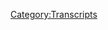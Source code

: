 {{Transcript
    | title         = [[91: October 11, 2017]]
    | caption       = [https://knowledgefight.libsyn.com/knowledge-fight-october-11-2017 Listen to this episode on Libsyn]
    | episodeNumber = [[91: October 11, 2017|91]]
    | length        = 01:21:00
}}

{{MessageBox
    | header     = Warning: Bot Generated Content
    | text       = This transcript was automatically generated by transcription software and likely contains many mistakes and misattributions. Please check the audio for definitive quotes, attribution, and context.
    | image      = N3yvass4myg91.webp
    | imagewidth = 50px
    | id         = warning
}}

{{TranscriptBlock
    | name      = Unknown Speaker
    | timestamp = 00:00:00.000
    | text      = Andy in Kansas, you're on the air, thanks for holding.
}}

{{TranscriptBlock
    | name      = Unknown Speaker
    | timestamp = 00:00:04.200
    | text      = Hello Alex, I'm a first time caller, I'm a huge fan, I love your work.
}}

{{TranscriptBlock
    | name      = Unknown Speaker
    | timestamp = 00:00:07.500
    | text      = I love you.
}}

{{TranscriptBlock
    | name      = Unknown Speaker
    | timestamp = 00:00:08.000
    | text      = Hey everybody, welcome back to Knowledge Fight, I'm Dan.
}}

{{TranscriptBlock
    | name      = Unknown Speaker
    | timestamp = 00:00:10.199
    | text      = I'm Jordan!
}}

{{TranscriptBlock
    | name      = Unknown Speaker
    | timestamp = 00:00:10.900
    | text      = We are a couple dudes who like to sit around, drink novelty beverages, and talk a little bit about Alex Jones.
}}

{{TranscriptBlock
    | name      = Unknown Speaker
    | timestamp = 00:00:15.300
    | text      = Dan, is there a twist today?
}}

{{TranscriptBlock
    | name      = Unknown Speaker
    | timestamp = 00:00:17.800
    | text      = There's a couple twists.
}}

{{TranscriptBlock
    | name      = Unknown Speaker
    | timestamp = 00:00:18.899
    | text      = Is there a big twist?
}}

{{TranscriptBlock
    | name      = Unknown Speaker
    | timestamp = 00:00:20.199
    | text      = There's a couple twists.
}}

{{TranscriptBlock
    | name      = Unknown Speaker
    | timestamp = 00:00:21.100
    | text      = Is there a solid twist?
}}

{{TranscriptBlock
    | name      = Unknown Speaker
    | timestamp = 00:00:22.199
    | text      = One of the twists is I know a lot about Alex Jones and his cohorts, and-
}}

{{TranscriptBlock
    | name      = Unknown Speaker
    | timestamp = 00:00:26.399
    | text      = All I know is what you have told me, and I've forgotten most of that shit.
}}

{{TranscriptBlock
    | name      = Unknown Speaker
    | timestamp = 00:00:30.500
    | text      = Today we are drinking Arizona prescription energy, that is our sponsor for the day.
}}

{{TranscriptBlock
    | name      = Unknown Speaker
    | timestamp = 00:00:34.500
    | text      = That's what we need.
}}

{{TranscriptBlock
    | name      = Unknown Speaker
    | timestamp = 00:00:35.299
    | text      = Um, so, hey Jordan, today we're going to be going over the October 11th episode.
}}

{{TranscriptBlock
    | name      = Unknown Speaker
    | timestamp = 00:00:41.399
    | text      = That would be great if we just did a complete pivot and we were like,
}}

{{TranscriptBlock
    | name      = Unknown Speaker
    | timestamp = 00:00:44.000
    | text      = Fucking fooled you bitches!
}}

{{TranscriptBlock
    | name      = Unknown Speaker
    | timestamp = 00:00:46.000
    | text      = Oh, we fooled anybody, we haven't said-
}}

{{TranscriptBlock
    | name      = Unknown Speaker
    | timestamp = 00:00:47.799
    | text      = Oh, you guys-
}}

{{TranscriptBlock
    | name      = Unknown Speaker
    | timestamp = 00:00:48.500
    | text      = I totally did.
}}

{{TranscriptBlock
    | name      = Unknown Speaker
    | timestamp = 00:00:49.500
    | text      = You just put it out on Twitter.
}}

{{TranscriptBlock
    | name      = Unknown Speaker
    | timestamp = 00:00:50.600
    | text      = Absolutely.
}}

{{TranscriptBlock
    | name      = Unknown Speaker
    | timestamp = 00:00:51.500
    | text      = Before that, we could have plausibly denied that there was anything going on.
}}

{{TranscriptBlock
    | name      = Unknown Speaker
    | timestamp = 00:00:55.200
    | text      = We absolutely could not have.
}}

{{TranscriptBlock
    | name      = Unknown Speaker
    | timestamp = 00:00:56.700
    | text      = Uh, I could have. I could have been like, Fuck y'all.
}}

{{TranscriptBlock
    | name      = Unknown Speaker
    | timestamp = 00:00:58.899
    | text      = Uh, okay, fair enough.
}}

{{TranscriptBlock
    | name      = Unknown Speaker
    | timestamp = 00:01:00.299
    | text      = I don't give a shit.
}}

{{TranscriptBlock
    | name      = Unknown Speaker
    | timestamp = 00:01:01.200
    | text      = Um, but we are going to go over the October 11th episode in some fashion or another.
}}

{{TranscriptBlock
    | name      = Unknown Speaker
    | timestamp = 00:01:06.900
    | text      = Uh-huh.
}}

{{TranscriptBlock
    | name      = Unknown Speaker
    | timestamp = 00:01:07.400
    | text      = But there's something special going on that you have cooked up.
}}

{{TranscriptBlock
    | name      = Unknown Speaker
    | timestamp = 00:01:11.700
    | text      = Uh, yeah, I called him earlier today and-
}}

{{TranscriptBlock
    | name      = Unknown Speaker
    | timestamp = 00:01:14.500
    | text      = Who's him? We haven't said anything.
}}

{{TranscriptBlock
    | name      = Unknown Speaker
    | timestamp = 00:01:16.500
    | text      = Oh, guys, we're going to call Larry Nichols.
}}

{{TranscriptBlock
    | name      = Unknown Speaker
    | timestamp = 00:01:19.299
    | text      = He has agreed to talk to us for at most an hour.
}}

{{TranscriptBlock
    | name      = Unknown Speaker
    | timestamp = 00:01:23.299
    | text      = Yeah.
}}

{{TranscriptBlock
    | name      = Unknown Speaker
    | timestamp = 00:01:23.700
    | text      = Which, I don't know if we'll be able to keep from screaming at his face, uh, that long.
}}

{{TranscriptBlock
    | name      = Unknown Speaker
    | timestamp = 00:01:28.900
    | text      = Over the phone, but yes.
}}

{{TranscriptBlock
    | name      = Unknown Speaker
    | timestamp = 00:01:30.200
    | text      = But yeah, so I talked to him earlier today, uh, we had a very congenial conversation wherein
}}

{{TranscriptBlock
    | name      = Unknown Speaker
    | timestamp = 00:01:35.900
    | text      = he tried to explain to me how the impeachment process works, as though I was fucking twelve
}}

{{TranscriptBlock
    | name      = Unknown Speaker
    | timestamp = 00:01:39.700
    | text      = and in a civics class.
}}

{{TranscriptBlock
    | name      = Unknown Speaker
    | timestamp = 00:01:40.700
    | text      = It's complicated!
}}

{{TranscriptBlock
    | name      = Unknown Speaker
    | timestamp = 00:01:41.200
    | text      = It's not!
}}

{{TranscriptBlock
    | name      = Unknown Speaker
    | timestamp = 00:01:42.000
    | text      = Alright.
}}

{{TranscriptBlock
    | name      = Unknown Speaker
    | timestamp = 00:01:42.700
    | text      = The House votes, and then if they are like, Yeah, let's do that, the Senate votes.
}}

{{TranscriptBlock
    | name      = Unknown Speaker
    | timestamp = 00:01:47.900
    | text      = It's very simple.
}}

{{TranscriptBlock
    | name      = Unknown Speaker
    | timestamp = 00:01:48.900
    | text      = Right, but it's complicated.
}}

{{TranscriptBlock
    | name      = Unknown Speaker
    | timestamp = 00:01:50.700
    | text      = It's not even really going to be a trial if it does happen.
}}

{{TranscriptBlock
    | name      = Unknown Speaker
    | timestamp = 00:01:53.700
    | text      = They're going to be like, Hey, you saw him be president.
}}

{{TranscriptBlock
    | name      = Unknown Speaker
    | timestamp = 00:01:56.200
    | text      = He's not going to be president.
}}

{{TranscriptBlock
    | name      = Unknown Speaker
    | timestamp = 00:01:58.500
    | text      = No, no, no.
}}

{{TranscriptBlock
    | name      = Unknown Speaker
    | timestamp = 00:01:59.299
    | text      = And it won't happen because the Republicans are fucking cowards.
}}

{{TranscriptBlock
    | name      = Unknown Speaker
    | timestamp = 00:02:02.700
    | text      = Which even he fucking knows because his threats are so goddamn empty and full of bullshit.
}}

{{TranscriptBlock
    | name      = Unknown Speaker
    | timestamp = 00:02:08.099
    | text      = Well, we go back to the Saul Alinsky tactics that we talked about yesterday.
}}

{{TranscriptBlock
    | name      = Unknown Speaker
    | timestamp = 00:02:11.400
    | text      = One of them, the threat is we're always worse than the actual follow-through.
}}

{{TranscriptBlock
    | name      = Unknown Speaker
    | timestamp = 00:02:15.000
    | text      = Absolutely.
}}

{{TranscriptBlock
    | name      = Unknown Speaker
    | timestamp = 00:02:15.699
    | text      = He knows that because he's a Saulinski-ite, as we've, haha.
}}

{{TranscriptBlock
    | name      = Unknown Speaker
    | timestamp = 00:02:19.500
    | text      = Damn you, Dan!
}}

{{TranscriptBlock
    | name      = Unknown Speaker
    | timestamp = 00:02:20.599
    | text      = So, Larry Nichols, like you said, he agreed to talk to us for an hour.
}}

{{TranscriptBlock
    | name      = Unknown Speaker
    | timestamp = 00:02:25.400
    | text      = There's no way it's going to go that long.
}}

{{TranscriptBlock
    | name      = Unknown Speaker
    | timestamp = 00:02:27.300
    | text      = No.
}}

{{TranscriptBlock
    | name      = Unknown Speaker
    | timestamp = 00:02:28.199
    | text      = He also said, I think your offer was half an hour.
}}

{{TranscriptBlock
    | name      = Unknown Speaker
    | timestamp = 00:02:31.400
    | text      = I also predict he's going to hang up with us pretty quick.
}}

{{TranscriptBlock
    | name      = Unknown Speaker
    | timestamp = 00:02:34.500
    | text      = My prediction is he is going to try and worm his way out of literally everything.
}}

{{TranscriptBlock
    | name      = Unknown Speaker
    | timestamp = 00:02:40.800
    | text      = Well, like he will fight with us for an hour just to avoid admitting a goddamn thing.
}}

{{TranscriptBlock
    | name      = Unknown Speaker
    | timestamp = 00:02:45.599
    | text      = And here is Larry Nichols right now, guys.
}}

{{TranscriptBlock
    | name      = Unknown Speaker
    | timestamp = 00:02:47.599
    | text      = And then we will get to the episode proper.
}}

{{TranscriptBlock
    | name      = Unknown Speaker
    | timestamp = 00:02:49.599
    | text      = Absolutely.
}}

{{TranscriptBlock
    | name      = Unknown Speaker
    | timestamp = 00:02:50.599
    | text      = Let's do this.
}}

{{TranscriptBlock
    | name      = Unknown Speaker
    | timestamp = 00:02:52.599
    | text      = Larry, how are you today?
}}

{{TranscriptBlock
    | name      = Unknown Speaker
    | timestamp = 00:02:54.599
    | text      = Hey, buddy. How are you?
}}

{{TranscriptBlock
    | name      = Unknown Speaker
    | timestamp = 00:02:56.599
    | text      = Oh, I'm doing just great.
}}

{{TranscriptBlock
    | name      = Unknown Speaker
    | timestamp = 00:02:57.599
    | text      = Just to let you know, we are live on the air right now.
}}

{{TranscriptBlock
    | name      = Unknown Speaker
    | timestamp = 00:03:00.599
    | text      = We are recording this.
}}

{{TranscriptBlock
    | name      = Unknown Speaker
    | timestamp = 00:03:02.599
    | text      = No, I had him out early. I'm sorry.
}}

{{TranscriptBlock
    | name      = Unknown Speaker
    | timestamp = 00:03:04.599
    | text      = I didn't know whether you were going to call me or I was to call you.
}}

{{TranscriptBlock
    | name      = Unknown Speaker
    | timestamp = 00:03:07.599
    | text      = You are right on time, my friend.
}}

{{TranscriptBlock
    | name      = Unknown Speaker
    | timestamp = 00:03:09.599
    | text      = No, I'm not.
}}

{{TranscriptBlock
    | name      = Unknown Speaker
    | timestamp = 00:03:11.599
    | text      = So, real quick, before we even get into this,
}}

{{TranscriptBlock
    | name      = Unknown Speaker
    | timestamp = 00:03:15.599
    | text      = there's one thing that I do want to kind of get up front,
}}

{{TranscriptBlock
    | name      = Unknown Speaker
    | timestamp = 00:03:21.599
    | text      = which is that we're going to be asking you a bunch of questions
}}

{{TranscriptBlock
    | name      = Unknown Speaker
    | timestamp = 00:03:24.599
    | text      = about your past with the Clintons and a lot of the claims that you've made.
}}

{{TranscriptBlock
    | name      = Unknown Speaker
    | timestamp = 00:03:28.599
    | text      = And you've said a lot of things that are untrue.
}}

{{TranscriptBlock
    | name      = Unknown Speaker
    | timestamp = 00:03:35.599
    | text      = So, what we'd like to do is just have a conversation where you feel comfortable
}}

{{TranscriptBlock
    | name      = Unknown Speaker
    | timestamp = 00:03:40.599
    | text      = telling us what really happened in all of those things.
}}

{{TranscriptBlock
    | name      = Unknown Speaker
    | timestamp = 00:03:44.599
    | text      = Is that okay with you?
}}

{{TranscriptBlock
    | name      = Unknown Speaker
    | timestamp = 00:03:46.599
    | text      = Yeah.
}}

{{TranscriptBlock
    | name      = Unknown Speaker
    | timestamp = 00:03:47.599
    | text      = Excellent.
}}

{{TranscriptBlock
    | name      = Unknown Speaker
    | timestamp = 00:03:48.599
    | text      = All righty.
}}

{{TranscriptBlock
    | name      = Unknown Speaker
    | timestamp = 00:03:49.599
    | text      = Real quick, then, let's start at the beginning.
}}

{{TranscriptBlock
    | name      = Unknown Speaker
    | timestamp = 00:03:51.599
    | text      = What work did you do for Bill Clinton?
}}

{{TranscriptBlock
    | name      = Unknown Speaker
    | timestamp = 00:03:55.599
    | text      = I started out helping, actually working for Jack and Rich Stevens.
}}

{{TranscriptBlock
    | name      = Unknown Speaker
    | timestamp = 00:04:01.599
    | text      = And they were, Jordan and that day in Arkansas, they were the kingmakers.
}}

{{TranscriptBlock
    | name      = Unknown Speaker
    | timestamp = 00:04:07.599
    | text      = They were ultra, ultra rich on the Arkansas, Louisiana gas.
}}

{{TranscriptBlock
    | name      = Unknown Speaker
    | timestamp = 00:04:14.599
    | text      = They had the largest brokerage firm outside of Wall Street,
}}

{{TranscriptBlock
    | name      = Unknown Speaker
    | timestamp = 00:04:18.600
    | text      = anywhere in the world, right in Little Rock.
}}

{{TranscriptBlock
    | name      = Unknown Speaker
    | timestamp = 00:04:21.600
    | text      = And if you were going to do anything in politics,
}}

{{TranscriptBlock
    | name      = Unknown Speaker
    | timestamp = 00:04:24.600
    | text      = you had to go through them from dog catcher to governor.
}}

{{TranscriptBlock
    | name      = Unknown Speaker
    | timestamp = 00:04:27.600
    | text      = Gotcha.
}}

{{TranscriptBlock
    | name      = Unknown Speaker
    | timestamp = 00:04:29.600
    | text      = And they hired me to meet this young guy that they wanted to make
}}

{{TranscriptBlock
    | name      = Unknown Speaker
    | timestamp = 00:04:34.600
    | text      = the youngest governor in the history of the country.
}}

{{TranscriptBlock
    | name      = Unknown Speaker
    | timestamp = 00:04:37.600
    | text      = And that was, of course, Bill Clinton.
}}

{{TranscriptBlock
    | name      = Unknown Speaker
    | timestamp = 00:04:40.600
    | text      = I was thinking Doogie Howser, but that's fine.
}}

{{TranscriptBlock
    | name      = Unknown Speaker
    | timestamp = 00:04:43.600
    | text      = I went to him just about, but not quite.
}}

{{TranscriptBlock
    | name      = Unknown Speaker
    | timestamp = 00:04:50.600
    | text      = Yeah.
}}

{{TranscriptBlock
    | name      = Unknown Speaker
    | timestamp = 00:04:51.600
    | text      = So, you started working for Bill.
}}

{{TranscriptBlock
    | name      = Unknown Speaker
    | timestamp = 00:04:53.600
    | text      = What year was that?
}}

{{TranscriptBlock
    | name      = Unknown Speaker
    | timestamp = 00:04:54.600
    | text      = Oh, wow, that would have been 76 maybe.
}}

{{TranscriptBlock
    | name      = Unknown Speaker
    | timestamp = 00:04:58.600
    | text      = 76.
}}

{{TranscriptBlock
    | name      = Unknown Speaker
    | timestamp = 00:04:59.600
    | text      = Don't get me to lying about dates, but that's not as close.
}}

{{TranscriptBlock
    | name      = Unknown Speaker
    | timestamp = 00:05:02.600
    | text      = It was his first run for governor.
}}

{{TranscriptBlock
    | name      = Unknown Speaker
    | timestamp = 00:05:05.600
    | text      = Okay.
}}

{{TranscriptBlock
    | name      = Unknown Speaker
    | timestamp = 00:05:06.600
    | text      = Larry, I understand that before that, I'm Dan.
}}

{{TranscriptBlock
    | name      = Unknown Speaker
    | timestamp = 00:05:09.600
    | text      = I'm the co-host of the show.
}}

{{TranscriptBlock
    | name      = Unknown Speaker
    | timestamp = 00:05:10.600
    | text      = Hey, Dan.
}}

{{TranscriptBlock
    | name      = Unknown Speaker
    | timestamp = 00:05:11.600
    | text      = How you doing, buddy?
}}

{{TranscriptBlock
    | name      = Unknown Speaker
    | timestamp = 00:05:12.600
    | text      = Pretty good.
}}

{{TranscriptBlock
    | name      = Unknown Speaker
    | timestamp = 00:05:13.600
    | text      = Thanks for joining us.
}}

{{TranscriptBlock
    | name      = Unknown Speaker
    | timestamp = 00:05:14.600
    | text      = I understand that before that you were in marketing.
}}

{{TranscriptBlock
    | name      = Unknown Speaker
    | timestamp = 00:05:17.600
    | text      = Is that correct?
}}

{{TranscriptBlock
    | name      = Unknown Speaker
    | timestamp = 00:05:18.600
    | text      = Well, yeah.
}}

{{TranscriptBlock
    | name      = Unknown Speaker
    | timestamp = 00:05:19.600
    | text      = I had a commercial production company, which was called On Air Productions,
}}

{{TranscriptBlock
    | name      = Unknown Speaker
    | timestamp = 00:05:26.600
    | text      = and we did jingles for companies all over the country.
}}

{{TranscriptBlock
    | name      = Unknown Speaker
    | timestamp = 00:05:32.600
    | text      = Okay.
}}

{{TranscriptBlock
    | name      = Unknown Speaker
    | timestamp = 00:05:33.600
    | text      = And then how did that turn into your job for Bill with the Kingmaker?
}}

{{TranscriptBlock
    | name      = Unknown Speaker
    | timestamp = 00:05:38.600
    | text      = Well, it's kind of near just a world of weird.
}}

{{TranscriptBlock
    | name      = Unknown Speaker
    | timestamp = 00:05:43.600
    | text      = Because I developed a name for being able to do jingles
}}

{{TranscriptBlock
    | name      = Unknown Speaker
    | timestamp = 00:05:48.600
    | text      = and come up with ideas for customers and such,
}}

{{TranscriptBlock
    | name      = Unknown Speaker
    | timestamp = 00:05:51.600
    | text      = and I did a lot of work for the Stevens Company.
}}

{{TranscriptBlock
    | name      = Unknown Speaker
    | timestamp = 00:05:53.600
    | text      = They own several banks.
}}

{{TranscriptBlock
    | name      = Unknown Speaker
    | timestamp = 00:05:55.600
    | text      = In that time, the halls in Arkansas were, like, there couldn't be branch banks in other cities,
}}

{{TranscriptBlock
    | name      = Unknown Speaker
    | timestamp = 00:06:05.600
    | text      = so every town had their own bank.
}}

{{TranscriptBlock
    | name      = Unknown Speaker
    | timestamp = 00:06:09.600
    | text      = And, of course, the Stevens brothers just got on the bank in every town.
}}

{{TranscriptBlock
    | name      = Unknown Speaker
    | timestamp = 00:06:14.600
    | text      = So I would come in and take over little banks and handle their advertising,
}}

{{TranscriptBlock
    | name      = Unknown Speaker
    | timestamp = 00:06:20.600
    | text      = set them up, do all of that, and that got me involved in more than just radio.
}}

{{TranscriptBlock
    | name      = Unknown Speaker
    | timestamp = 00:06:24.600
    | text      = But I had to do newspaper, and then ended up having to get into TV and the major market, Little Rock.
}}

{{TranscriptBlock
    | name      = Unknown Speaker
    | timestamp = 00:06:32.600
    | text      = And so because of all of that, I ended up doing work for Parks and Tourism, Coca-Cola, Pepsi-Cola,
}}

{{TranscriptBlock
    | name      = Unknown Speaker
    | timestamp = 00:06:43.600
    | text      = and the Stevens had a lot of confidence in me.
}}

{{TranscriptBlock
    | name      = Unknown Speaker
    | timestamp = 00:06:47.600
    | text      = And so when they said, we got somebody for you to meet, they paid me $5,000 to meet Bill Clinton.
}}

{{TranscriptBlock
    | name      = Unknown Speaker
    | timestamp = 00:06:56.600
    | text      = I met him at a restaurant called John Barleycorn's in Little Rock.
}}

{{TranscriptBlock
    | name      = Unknown Speaker
    | timestamp = 00:07:01.600
    | text      = So, sorry, real quick, so they paid you five grand just to meet him?
}}

{{TranscriptBlock
    | name      = Unknown Speaker
    | timestamp = 00:07:05.600
    | text      = Mm-hmm.
}}

{{TranscriptBlock
    | name      = Unknown Speaker
    | timestamp = 00:07:06.600
    | text      = Well, to meet him and give them my assessment of what he was like, what I thought he'd be as a candidate.
}}

{{TranscriptBlock
    | name      = Unknown Speaker
    | timestamp = 00:07:14.600
    | text      = And what was that?
}}

{{TranscriptBlock
    | name      = Unknown Speaker
    | timestamp = 00:07:16.600
    | text      = Well, it was kind of tough to meet him.
}}

{{TranscriptBlock
    | name      = Unknown Speaker
    | timestamp = 00:07:19.600
    | text      = I met him there, and I'm going to report to you what I reported back to the students.
}}

{{TranscriptBlock
    | name      = Unknown Speaker
    | timestamp = 00:07:24.600
    | text      = Kind of hard to talk to the guy because every time I turned around, he was pinching a waitress in the butt.
}}

{{TranscriptBlock
    | name      = Unknown Speaker
    | timestamp = 00:07:29.600
    | text      = He never really talked about anything.
}}

{{TranscriptBlock
    | name      = Unknown Speaker
    | timestamp = 00:07:34.600
    | text      = He was chasing women all over the place.
}}

{{TranscriptBlock
    | name      = Unknown Speaker
    | timestamp = 00:07:37.600
    | text      = And, uh...
}}

{{TranscriptBlock
    | name      = Unknown Speaker
    | timestamp = 00:07:39.600
    | text      = It was the 70s.
}}

{{TranscriptBlock
    | name      = Unknown Speaker
    | timestamp = 00:07:40.600
    | text      = He talked, I'm sorry?
}}

{{TranscriptBlock
    | name      = Unknown Speaker
    | timestamp = 00:07:41.600
    | text      = It was the 70s.
}}

{{TranscriptBlock
    | name      = Unknown Speaker
    | timestamp = 00:07:43.600
    | text      = It was the 70s, and Buddy, he was running hot.
}}

{{TranscriptBlock
    | name      = Unknown Speaker
    | timestamp = 00:07:47.600
    | text      = And, uh, he told me in that first meeting that, uh, you know, he kind of liked to get out and get around.
}}

{{TranscriptBlock
    | name      = Unknown Speaker
    | timestamp = 00:07:58.600
    | text      = He really, you know, liked the perks of being governor.
}}

{{TranscriptBlock
    | name      = Unknown Speaker
    | timestamp = 00:08:02.600
    | text      = When he got to be governor, he liked the perks.
}}

{{TranscriptBlock
    | name      = Unknown Speaker
    | timestamp = 00:08:06.600
    | text      = So in the very first meeting you had with Bill Clinton, Bill told you that he liked to screw around, basically.
}}

{{TranscriptBlock
    | name      = Unknown Speaker
    | timestamp = 00:08:15.600
    | text      = He said he liked the perks, and he'd pinch the waitresses on the butt.
}}

{{TranscriptBlock
    | name      = Unknown Speaker
    | timestamp = 00:08:19.600
    | text      = They'd get mad and run off, and then he'd get up, and I'd turn around and couldn't find him.
}}

{{TranscriptBlock
    | name      = Unknown Speaker
    | timestamp = 00:08:24.600
    | text      = And then he'd be hugging and grabbing some waitress by the boobs.
}}

{{TranscriptBlock
    | name      = Unknown Speaker
    | timestamp = 00:08:28.600
    | text      = I mean, it was just a nightmare.
}}

{{TranscriptBlock
    | name      = Unknown Speaker
    | timestamp = 00:08:31.600
    | text      = So why did you start working for him then, if that was that?
}}

{{TranscriptBlock
    | name      = Unknown Speaker
    | timestamp = 00:08:34.600
    | text      = Well, money.
}}

{{TranscriptBlock
    | name      = Unknown Speaker
    | timestamp = 00:08:36.600
    | text      = Money?
}}

{{TranscriptBlock
    | name      = Unknown Speaker
    | timestamp = 00:08:37.600
    | text      = Yeah.
}}

{{TranscriptBlock
    | name      = Unknown Speaker
    | timestamp = 00:08:38.600
    | text      = I went to the Stevens, and they said, what do you think?
}}

{{TranscriptBlock
    | name      = Unknown Speaker
    | timestamp = 00:08:41.600
    | text      = I said, well, I've got a little check in.
}}

{{TranscriptBlock
    | name      = Unknown Speaker
    | timestamp = 00:08:45.600
    | text      = I met him, and, uh, I've got to be honest with you guys, this guy's a pathological liar.
}}

{{TranscriptBlock
    | name      = Unknown Speaker
    | timestamp = 00:08:53.600
    | text      = I said in the hour or so that we met, I don't think he told me the truth about a damn thing.
}}

{{TranscriptBlock
    | name      = Unknown Speaker
    | timestamp = 00:08:59.600
    | text      = He's a helpless womanizer. I mean, this guy's obsessed.
}}

{{TranscriptBlock
    | name      = Unknown Speaker
    | timestamp = 00:09:04.600
    | text      = And, uh, in case y'all don't know, which I was telling then, in case y'all don't know, this guy's into marijuana and probably cocaine.
}}

{{TranscriptBlock
    | name      = Unknown Speaker
    | timestamp = 00:09:13.600
    | text      = I've spent my life doing marijuana.
}}

{{TranscriptBlock
    | name      = Unknown Speaker
    | timestamp = 00:09:16.600
    | text      = Yeah, so are we. We're cool with that.
}}

{{TranscriptBlock
    | name      = Unknown Speaker
    | timestamp = 00:09:18.600
    | text      = Hey, but then you couldn't be. Not in the deep south.
}}

{{TranscriptBlock
    | name      = Unknown Speaker
    | timestamp = 00:09:22.600
    | text      = Not in the mid-70s, in the deep south. That was not cool.
}}

{{TranscriptBlock
    | name      = Unknown Speaker
    | timestamp = 00:09:26.600
    | text      = I could see how that would be a problem with, like, the political world and stuff.
}}

{{TranscriptBlock
    | name      = Unknown Speaker
    | timestamp = 00:09:30.600
    | text      = But, um, Larry, this was during the. Sorry.
}}

{{TranscriptBlock
    | name      = Unknown Speaker
    | timestamp = 00:09:34.600
    | text      = So, you think you can handle the case or something like that?
}}

{{TranscriptBlock
    | name      = Unknown Speaker
    | timestamp = 00:09:39.600
    | text      = And I said I did not say I couldn't get him elected. I just told you what he was.
}}

{{TranscriptBlock
    | name      = Unknown Speaker
    | timestamp = 00:09:45.600
    | text      = So did you function as his campaign manager then?
}}

{{TranscriptBlock
    | name      = Unknown Speaker
    | timestamp = 00:09:48.600
    | text      = We called it handler.
}}

{{TranscriptBlock
    | name      = Unknown Speaker
    | timestamp = 00:09:50.600
    | text      = And this was during the first time he was governor of Arkansas.
}}

{{TranscriptBlock
    | name      = Unknown Speaker
    | timestamp = 00:09:53.600
    | text      = First time, yes sir.
}}

{{TranscriptBlock
    | name      = Unknown Speaker
    | timestamp = 00:09:54.600
    | text      = So then he did not become governor contiguously. He lost the second time and then became governor again in 83?
}}

{{TranscriptBlock
    | name      = Unknown Speaker
    | timestamp = 00:10:05.600
    | text      = Well, we actually did. We got him elected. And then Bill got too big for his britches.
}}

{{TranscriptBlock
    | name      = Unknown Speaker
    | timestamp = 00:10:14.600
    | text      = In 81?
}}

{{TranscriptBlock
    | name      = Unknown Speaker
    | timestamp = 00:10:15.600
    | text      = Yes, or whatever year that was, his first term. During his first term, he just went wild.
}}

{{TranscriptBlock
    | name      = Unknown Speaker
    | timestamp = 00:10:24.600
    | text      = He went crazy and then he made the ultimate mistake dealing with the boat people from Vietnam.
}}

{{TranscriptBlock
    | name      = Unknown Speaker
    | timestamp = 00:10:30.600
    | text      = And he went against the Stevens's.
}}

{{TranscriptBlock
    | name      = Unknown Speaker
    | timestamp = 00:10:34.600
    | text      = And when he did, Mr. Jack and Mr. Wick called me in and they said, you know, excuse my language,
}}

{{TranscriptBlock
    | name      = Unknown Speaker
    | timestamp = 00:10:40.600
    | text      = they said, son of a bitch, don't listen to him. Stop breaking.
}}

{{TranscriptBlock
    | name      = Unknown Speaker
    | timestamp = 00:10:45.600
    | text      = And we're going to run somebody against him. And I said, well, who's that?
}}

{{TranscriptBlock
    | name      = Unknown Speaker
    | timestamp = 00:10:50.600
    | text      = And they said, Frank White. Now, Frank White was a Republican.
}}

{{TranscriptBlock
    | name      = Unknown Speaker
    | timestamp = 00:10:54.600
    | text      = And in that day in Arkansas, he was the whole Republican party.
}}

{{TranscriptBlock
    | name      = Unknown Speaker
    | timestamp = 00:10:59.600
    | text      = There were no Republicans in Arkansas. And he was a buffoon.
}}

{{TranscriptBlock
    | name      = Unknown Speaker
    | timestamp = 00:11:04.600
    | text      = A complete blithering idiot.
}}

{{TranscriptBlock
    | name      = Unknown Speaker
    | timestamp = 00:11:06.600
    | text      = Who are the boat people from Vietnam?
}}

{{TranscriptBlock
    | name      = Unknown Speaker
    | timestamp = 00:11:09.600
    | text      = That was when there were all these Vietnamese that had escaped Vietnam when we pulled out.
}}

{{TranscriptBlock
    | name      = Unknown Speaker
    | timestamp = 00:11:22.600
    | text      = And they were trying to find places for them.
}}

{{TranscriptBlock
    | name      = Unknown Speaker
    | timestamp = 00:11:26.600
    | text      = We had a place called Fort Cathy in Fort Smith, Arkansas, which was an old World War II base or Army post.
}}

{{TranscriptBlock
    | name      = Unknown Speaker
    | timestamp = 00:11:36.600
    | text      = And so Bill had to bring an idea that he could put them there.
}}

{{TranscriptBlock
    | name      = Unknown Speaker
    | timestamp = 00:11:40.600
    | text      = Mr. Stevens and Jack and Wick, they didn't want them in this state by any means.
}}

{{TranscriptBlock
    | name      = Unknown Speaker
    | timestamp = 00:11:47.600
    | text      = And Bill said to hell with it. And he put them in.
}}

{{TranscriptBlock
    | name      = Unknown Speaker
    | timestamp = 00:11:50.600
    | text      = And so I went to work for Frank White and we beat Bill.
}}

{{TranscriptBlock
    | name      = Unknown Speaker
    | timestamp = 00:11:55.600
    | text      = OK, so you went to work for Bill, then you went to work for Frank White and then you went back to work for Bill?
}}

{{TranscriptBlock
    | name      = Unknown Speaker
    | timestamp = 00:12:04.600
    | text      = Yes.
}}

{{TranscriptBlock
    | name      = Unknown Speaker
    | timestamp = 00:12:06.600
    | text      = Why did you do that?
}}

{{TranscriptBlock
    | name      = Unknown Speaker
    | timestamp = 00:12:07.600
    | text      = Well, remember, you say I worked for Bill. Actually, I worked for the Stevens brothers.
}}

{{TranscriptBlock
    | name      = Unknown Speaker
    | timestamp = 00:12:13.600
    | text      = OK.
}}

{{TranscriptBlock
    | name      = Unknown Speaker
    | timestamp = 00:12:14.600
    | text      = The Stevens brothers told me who and what to do. So they said, beat him. Here's our candidate.
}}

{{TranscriptBlock
    | name      = Unknown Speaker
    | timestamp = 00:12:20.600
    | text      = So we ran in, beat Bill. During that two years, Bill made up.
}}

{{TranscriptBlock
    | name      = Unknown Speaker
    | timestamp = 00:12:26.600
    | text      = And that's when Bill changed.
}}

{{TranscriptBlock
    | name      = Unknown Speaker
    | timestamp = 00:12:29.600
    | text      = That's when Bill Clinton changed. It was during that period of time, remember?
}}

{{TranscriptBlock
    | name      = Unknown Speaker
    | timestamp = 00:12:35.600
    | text      = Well, let me say this. When we first took him on, his whole first turn, Hillary would not take his name.
}}

{{TranscriptBlock
    | name      = Unknown Speaker
    | timestamp = 00:12:44.600
    | text      = They were married because she would not let anybody call her Hillary Clinton.
}}

{{TranscriptBlock
    | name      = Unknown Speaker
    | timestamp = 00:12:48.600
    | text      = She would not take his name. That was a problem back then.
}}

{{TranscriptBlock
    | name      = Unknown Speaker
    | timestamp = 00:12:54.600
    | text      = So when he came back to the Stevens, got on his hands and knees, apologized, they took him back.
}}

{{TranscriptBlock
    | name      = Unknown Speaker
    | timestamp = 00:13:03.600
    | text      = Everything changed. He became a company man then.
}}

{{TranscriptBlock
    | name      = Unknown Speaker
    | timestamp = 00:13:08.600
    | text      = Then he sort of straightened up and flew right. Hillary went by the name of Hillary Clinton, although she hated it.
}}

{{TranscriptBlock
    | name      = Unknown Speaker
    | timestamp = 00:13:18.600
    | text      = And we got him elected again.
}}

{{TranscriptBlock
    | name      = Unknown Speaker
    | timestamp = 00:13:20.600
    | text      = So Bill sold out basically in 82.
}}

{{TranscriptBlock
    | name      = Unknown Speaker
    | timestamp = 00:13:22.600
    | text      = Okay.
}}

{{TranscriptBlock
    | name      = Unknown Speaker
    | timestamp = 00:13:24.600
    | text      = Okay, so then you stopped working for Bill in 1988. Why did that happen?
}}

{{TranscriptBlock
    | name      = Unknown Speaker
    | timestamp = 00:13:31.600
    | text      = When you were working in the marketing department of the Arkansas Finance Development Authority.
}}

{{TranscriptBlock
    | name      = Unknown Speaker
    | timestamp = 00:13:36.600
    | text      = Right. Well, I got there and I got involved with the Nicaraguan Resistance to Congress.
}}

{{TranscriptBlock
    | name      = Unknown Speaker
    | timestamp = 00:13:45.600
    | text      = And I was running around down there doing stupid stuff and finally it got so bad down there that I was getting old,
}}

{{TranscriptBlock
    | name      = Unknown Speaker
    | timestamp = 00:13:56.600
    | text      = couldn't run, jump, leaked tall villains in a single bound.
}}

{{TranscriptBlock
    | name      = Unknown Speaker
    | timestamp = 00:14:00.600
    | text      = So when I got back from one of the adventures, my family instructed me I was getting too old for that racket and I needed to get a straight job.
}}

{{TranscriptBlock
    | name      = Unknown Speaker
    | timestamp = 00:14:13.600
    | text      = What racket?
}}

{{TranscriptBlock
    | name      = Unknown Speaker
    | timestamp = 00:14:17.600
    | text      = Working with the Contras and kind of in the jungle and doing crazy stuff.
}}

{{TranscriptBlock
    | name      = Unknown Speaker
    | timestamp = 00:14:23.600
    | text      = So did you actually go to Vietnam doing crazy stuff in the jungle?
}}

{{TranscriptBlock
    | name      = Unknown Speaker
    | timestamp = 00:14:28.600
    | text      = Not Vietnam. This was in Nicaragua.
}}

{{TranscriptBlock
    | name      = Unknown Speaker
    | timestamp = 00:14:30.600
    | text      = Sorry, Nicaragua. Sorry.
}}

{{TranscriptBlock
    | name      = Unknown Speaker
    | timestamp = 00:14:32.600
    | text      = Yes, I did.
}}

{{TranscriptBlock
    | name      = Unknown Speaker
    | timestamp = 00:14:33.600
    | text      = Okay.
}}

{{TranscriptBlock
    | name      = Unknown Speaker
    | timestamp = 00:14:34.600
    | text      = Sure did.
}}

{{TranscriptBlock
    | name      = Unknown Speaker
    | timestamp = 00:14:35.600
    | text      = Could you tell us a little bit of that crazy stuff?
}}

{{TranscriptBlock
    | name      = Unknown Speaker
    | timestamp = 00:14:38.600
    | text      = Well, basically from getting there until you leave crazy.
}}

{{TranscriptBlock
    | name      = Unknown Speaker
    | timestamp = 00:14:45.600
    | text      = I would get on a plane in either New Orleans, well usually New Orleans or Florida, Miami,
}}

{{TranscriptBlock
    | name      = Unknown Speaker
    | timestamp = 00:14:53.600
    | text      = and in Miami I'd be with a group called Southern Air.
}}

{{TranscriptBlock
    | name      = Unknown Speaker
    | timestamp = 00:14:56.600
    | text      = They would take me in and I would jump out of the plane and then if you went out in New Orleans, you went out flying tigers.
}}

{{TranscriptBlock
    | name      = Unknown Speaker
    | timestamp = 00:15:06.600
    | text      = And we would go in and we would deliver hard and soft rice.
}}

{{TranscriptBlock
    | name      = Unknown Speaker
    | timestamp = 00:15:11.600
    | text      = Now, those are the code words for hard rice was weapons, ammunition, et cetera.
}}

{{TranscriptBlock
    | name      = Unknown Speaker
    | timestamp = 00:15:18.600
    | text      = The soft rice was humanitarian.
}}

{{TranscriptBlock
    | name      = Unknown Speaker
    | timestamp = 00:15:22.600
    | text      = And how I got involved, if you remember, I ran Contra.
}}

{{TranscriptBlock
    | name      = Unknown Speaker
    | timestamp = 00:15:26.600
    | text      = When Oliver North and Poindexter got KO'd in the Iran country hearings, then Reagan put me on the ground in Nicaragua replacing North
}}

{{TranscriptBlock
    | name      = Unknown Speaker
    | timestamp = 00:15:40.600
    | text      = and he put General Jackson up replacing Poindexter going around the country raising independent private monies.
}}

{{TranscriptBlock
    | name      = Unknown Speaker
    | timestamp = 00:15:48.600
    | text      = So how did Reagan put you down in Nicaragua?
}}

{{TranscriptBlock
    | name      = Unknown Speaker
    | timestamp = 00:15:51.600
    | text      = You didn't stop working for Bill until 1988.
}}

{{TranscriptBlock
    | name      = Unknown Speaker
    | timestamp = 00:15:55.600
    | text      = No, I was still with Bill.
}}

{{TranscriptBlock
    | name      = Unknown Speaker
    | timestamp = 00:15:58.600
    | text      = Right.
}}

{{TranscriptBlock
    | name      = Unknown Speaker
    | timestamp = 00:15:59.600
    | text      = Look, you're just a teeny-wise, what I call teeny-wise.
}}

{{TranscriptBlock
    | name      = Unknown Speaker
    | timestamp = 00:16:05.600
    | text      = And part of what I did with my jingle company, you had to have a business where you could be gone for a few weeks if necessary at a time.
}}

{{TranscriptBlock
    | name      = Unknown Speaker
    | timestamp = 00:16:17.600
    | text      = And nobody knew any wiser.
}}

{{TranscriptBlock
    | name      = Unknown Speaker
    | timestamp = 00:16:20.600
    | text      = So my jingle business was perfect.
}}

{{TranscriptBlock
    | name      = Unknown Speaker
    | timestamp = 00:16:23.600
    | text      = I was going to Dallas or New York or whatever.
}}

{{TranscriptBlock
    | name      = Unknown Speaker
    | timestamp = 00:16:27.600
    | text      = And in fact, I would bust down to Nicaragua and help Enrique and the boys figure out what to do.
}}

{{TranscriptBlock
    | name      = Unknown Speaker
    | timestamp = 00:16:35.600
    | text      = And then I would make sure that the hard rice or soft rice went to where it was supposed to go.
}}

{{TranscriptBlock
    | name      = Unknown Speaker
    | timestamp = 00:16:44.600
    | text      = Okay, so if I understand this correctly, you had a jingle business and then directly from there you were recruited into extrajudicial Nicaraguan operations?
}}

{{TranscriptBlock
    | name      = Unknown Speaker
    | timestamp = 00:16:58.600
    | text      = Yes, pretty much.
}}

{{TranscriptBlock
    | name      = Unknown Speaker
    | timestamp = 00:17:00.600
    | text      = That's wild.
}}

{{TranscriptBlock
    | name      = Unknown Speaker
    | timestamp = 00:17:01.600
    | text      = How in God's name did that happen?
}}

{{TranscriptBlock
    | name      = Unknown Speaker
    | timestamp = 00:17:05.599
    | text      = Did the Stevens brothers have something to do with that?
}}

{{TranscriptBlock
    | name      = Unknown Speaker
    | timestamp = 00:17:09.599
    | text      = Very much.
}}

{{TranscriptBlock
    | name      = Unknown Speaker
    | timestamp = 00:17:11.599
    | text      = Stevens brothers, they had oil and gas properties in Nicaragua.
}}

{{TranscriptBlock
    | name      = Unknown Speaker
    | timestamp = 00:17:17.599
    | text      = They were very heavily invested in Nicaragua.
}}

{{TranscriptBlock
    | name      = Unknown Speaker
    | timestamp = 00:17:20.599
    | text      = And they needed one of their guys to take care and make sure of their investments in properties.
}}

{{TranscriptBlock
    | name      = Unknown Speaker
    | timestamp = 00:17:27.599
    | text      = And of course, you've got to understand, Mr. Whit Stevens was a big to-do prop of the group with the Democratic National Party and committee.
}}

{{TranscriptBlock
    | name      = Unknown Speaker
    | timestamp = 00:17:40.599
    | text      = Jack Stevens was the big guy with the top of the people in the Republican national community.
}}

{{TranscriptBlock
    | name      = Unknown Speaker
    | timestamp = 00:17:49.599
    | text      = Okay, so here's the problem I have with that.
}}

{{TranscriptBlock
    | name      = Unknown Speaker
    | timestamp = 00:17:53.599
    | text      = Their interests make sense or whatever. That's fine.
}}

{{TranscriptBlock
    | name      = Unknown Speaker
    | timestamp = 00:17:57.599
    | text      = But the idea that they would have you taking care of all of their interests based on a slight bit of advertising work seems very strange.
}}

{{TranscriptBlock
    | name      = Unknown Speaker
    | timestamp = 00:18:06.599
    | text      = Yeah, that's like if Obama had the guys from the Sonic commercials go run Iran for a while.
}}

{{TranscriptBlock
    | name      = Unknown Speaker
    | timestamp = 00:18:16.599
    | text      = It just seems very wild.
}}

{{TranscriptBlock
    | name      = Unknown Speaker
    | timestamp = 00:18:20.599
    | text      = It had to have been there. Actually, it was awfully wild. It was just a job.
}}

{{TranscriptBlock
    | name      = Unknown Speaker
    | timestamp = 00:18:28.599
    | text      = It was just a job. All right.
}}

{{TranscriptBlock
    | name      = Unknown Speaker
    | timestamp = 00:18:31.599
    | text      = All right. Well, so because of that...
}}

{{TranscriptBlock
    | name      = Unknown Speaker
    | timestamp = 00:18:36.599
    | text      = Working as a handler for Bill, I didn't stay with him 24-7.
}}

{{TranscriptBlock
    | name      = Unknown Speaker
    | timestamp = 00:18:42.599
    | text      = Once he got elected, I would be called in.
}}

{{TranscriptBlock
    | name      = Unknown Speaker
    | timestamp = 00:18:47.599
    | text      = They needed a decision made and they wanted me to go and get him convinced to do this, that, or the other, or to stop him from doing this, that, or the other.
}}

{{TranscriptBlock
    | name      = Unknown Speaker
    | timestamp = 00:18:57.599
    | text      = That's the way it started. The way it ended up was I ended up fixing it up with women and covering up for the women he was with and trying to keep his running around in cocaine and everything else to make sure that didn't hit the press.
}}

{{TranscriptBlock
    | name      = Unknown Speaker
    | timestamp = 00:19:15.599
    | text      = All right. That sounds a little bit far-fetched.
}}

{{TranscriptBlock
    | name      = Unknown Speaker
    | timestamp = 00:19:19.599
    | text      = Man, I don't know why.
}}

{{TranscriptBlock
    | name      = Unknown Speaker
    | timestamp = 00:19:21.599
    | text      = I mean, okay. All right. I mean, that's bananas.
}}

{{TranscriptBlock
    | name      = Unknown Speaker
    | timestamp = 00:19:30.599
    | text      = If true, that is one of the most implausible realities I think I can imagine.
}}

{{TranscriptBlock
    | name      = Unknown Speaker
    | timestamp = 00:19:38.599
    | text      = Damn, you got limited imagination.
}}

{{TranscriptBlock
    | name      = Unknown Speaker
    | timestamp = 00:19:40.599
    | text      = Fair enough. Fair enough.
}}

{{TranscriptBlock
    | name      = Unknown Speaker
    | timestamp = 00:19:42.599
    | text      = So the public version and all the information that sort of is verifiable through sourced reports were that you worked there at the Arkansas Financial Development Authority and that you made a bunch of long-distance calls to Nicaragua and that's why Bill asked you to resign.
}}

{{TranscriptBlock
    | name      = Unknown Speaker
    | timestamp = 00:20:02.599
    | text      = So that part is, that's true.
}}

{{TranscriptBlock
    | name      = Unknown Speaker
    | timestamp = 00:20:12.599
    | text      = How is it that all of this reporting corroborates one side of the story and only you is supporting your side?
}}

{{TranscriptBlock
    | name      = Unknown Speaker
    | timestamp = 00:20:22.599
    | text      = You know, if you look at the media today, do you see the bias, say, for Fox News?
}}

{{TranscriptBlock
    | name      = Unknown Speaker
    | timestamp = 00:20:34.599
    | text      = Fox News, there is nothing good the Democrats do. Nothing.
}}

{{TranscriptBlock
    | name      = Unknown Speaker
    | timestamp = 00:20:41.599
    | text      = But now if you watch ABC, NBC, CBHC in the end, MSNBC, there's nothing good the Republicans do.
}}

{{TranscriptBlock
    | name      = Unknown Speaker
    | timestamp = 00:20:49.599
    | text      = You've got to take everything. Yeah, of course. We're all adults. You've got to take everything with a grain of salt, certainly.
}}

{{TranscriptBlock
    | name      = Unknown Speaker
    | timestamp = 00:20:56.599
    | text      = But in Arkansas, remember, that's the only world I had to deal with, Arkansas and Nicaragua.
}}

{{TranscriptBlock
    | name      = Unknown Speaker
    | timestamp = 00:21:04.599
    | text      = Well, yeah, but the Stevens, I'm talking about as far as Bill is concerned, the Stevens brothers controlled everything in Arkansas.
}}

{{TranscriptBlock
    | name      = Unknown Speaker
    | timestamp = 00:21:15.599
    | text      = So if the Arkansas Democrat were about to break a story where they caught Bill Clinton screwing the farmer's daughter,
}}

{{TranscriptBlock
    | name      = Unknown Speaker
    | timestamp = 00:21:25.599
    | text      = the Stevens would send me in and I would say to the Democrat, I don't think you ought to do that,
}}

{{TranscriptBlock
    | name      = Unknown Speaker
    | timestamp = 00:21:32.599
    | text      = because if you do, we're going to pull five car dealers and six banks advertising and you're going to be in trouble.
}}

{{TranscriptBlock
    | name      = Unknown Speaker
    | timestamp = 00:21:43.599
    | text      = And so the owners of the paper, even though the journalists might get upset, the owners could cost just about anything.
}}

{{TranscriptBlock
    | name      = Unknown Speaker
    | timestamp = 00:21:51.599
    | text      = And that's what we did for years. They just controlled the media.
}}

{{TranscriptBlock
    | name      = Unknown Speaker
    | timestamp = 00:21:55.599
    | text      = What you see today in Washington was in a smaller way, Arkansas. Arkansas was its own little third great country back then.
}}

{{TranscriptBlock
    | name      = Unknown Speaker
    | timestamp = 00:22:03.599
    | text      = OK, so then let me ask you this question. In 2013, you went on a radio show and claimed you killed people for the Clintons.
}}

{{TranscriptBlock
    | name      = Unknown Speaker
    | timestamp = 00:22:14.599
    | text      = Was that you were drugged up? So, yeah, I don't hear me on this because I've tried to straighten this out a minute times. I had gone and had eye surgery. I had just come in. They had used a drug on me called Verset.
}}

{{TranscriptBlock
    | name      = Unknown Speaker
    | timestamp = 00:22:33.599
    | text      = And when I got home, the phone rang. My wife left, she went back to work. I sat down, the phone rang, a lady came on and what was his name?
}}

{{TranscriptBlock
    | name      = Unknown Speaker
    | timestamp = 00:22:44.599
    | text      = Pete St. Tilly. I had done his show a couple of times. She said, Pete wants you on the air. And I said, I don't think I should.
}}

{{TranscriptBlock
    | name      = Unknown Speaker
    | timestamp = 00:22:51.599
    | text      = And I told her I had just had surgery and pretty drugged up. Next thing I know, here's Pete, we're talking.
}}

{{TranscriptBlock
    | name      = Unknown Speaker
    | timestamp = 00:22:57.599
    | text      = I think we're off the air. He didn't do what you did. Say, you know, you're alive. But it wouldn't have mattered.
}}

{{TranscriptBlock
    | name      = Unknown Speaker
    | timestamp = 00:23:05.599
    | text      = What I was trying to explain to Pete was we had a program called Kill Em When They're Young.
}}

{{TranscriptBlock
    | name      = Unknown Speaker
    | timestamp = 00:23:13.599
    | text      = Kill Em When They're Young. That was a play we used, which meant if somebody, for example, if Bill screwed the farmer's daughter and the farmer was fixing to start blabbing,
}}

{{TranscriptBlock
    | name      = Unknown Speaker
    | timestamp = 00:23:26.599
    | text      = we would go in, I would go in, or Morris or the guy or somebody would go in and we'd explain to the guy.
}}

{{TranscriptBlock
    | name      = Unknown Speaker
    | timestamp = 00:23:33.599
    | text      = And if he looked like he was really fixing to talk, we would destroy him. You know, we'd find out about him, who he was screwing.
}}

{{TranscriptBlock
    | name      = Unknown Speaker
    | timestamp = 00:23:45.599
    | text      = So the killing was metaphorical.
}}

{{TranscriptBlock
    | name      = Unknown Speaker
    | timestamp = 00:23:47.599
    | text      = His farm payments, whatever we could find out. And if we didn't find anything, we made it up.
}}

{{TranscriptBlock
    | name      = Unknown Speaker
    | timestamp = 00:23:53.599
    | text      = Interesting. Interesting. Interesting.
}}

{{TranscriptBlock
    | name      = Unknown Speaker
    | timestamp = 00:23:56.599
    | text      = If you're admitting to saying that you made stuff up then, I mean, that kind of makes it hard to believe what you're saying now, right? Do you see the...
}}

{{TranscriptBlock
    | name      = Unknown Speaker
    | timestamp = 00:24:06.599
    | text      = Jordan, let me tell you something, and then this is what's going to kill you. I really don't care what you believe.
}}

{{TranscriptBlock
    | name      = Unknown Speaker
    | timestamp = 00:24:12.599
    | text      = That's fair.
}}

{{TranscriptBlock
    | name      = Unknown Speaker
    | timestamp = 00:24:13.599
    | text      = I truly believe that, yes.
}}

{{TranscriptBlock
    | name      = Unknown Speaker
    | timestamp = 00:24:17.599
    | text      = I barely, I barely care what I believe.
}}

{{TranscriptBlock
    | name      = Unknown Speaker
    | timestamp = 00:24:19.599
    | text      = I don't come on this program claiming to be anything other than the sorriest scum of the earth you have ever known.
}}

{{TranscriptBlock
    | name      = Unknown Speaker
    | timestamp = 00:24:31.599
    | text      = That's fair.
}}

{{TranscriptBlock
    | name      = Unknown Speaker
    | timestamp = 00:24:32.599
    | text      = There's nothing I haven't done.
}}

{{TranscriptBlock
    | name      = Unknown Speaker
    | timestamp = 00:24:33.599
    | text      = Larry, we're not trying to come down on you. We're not, we're not...
}}

{{TranscriptBlock
    | name      = Unknown Speaker
    | timestamp = 00:24:36.599
    | text      = Listen, hear me out. I did. I have.
}}

{{TranscriptBlock
    | name      = Unknown Speaker
    | timestamp = 00:24:40.599
    | text      = So, there's nothing, you know, that's one of the things that the national media had trouble with when I was fighting Bill.
}}

{{TranscriptBlock
    | name      = Unknown Speaker
    | timestamp = 00:24:49.599
    | text      = When he was president, they'd come in and they'd come in and they'd heard something and I'd say to the media,
}}

{{TranscriptBlock
    | name      = Unknown Speaker
    | timestamp = 00:24:54.599
    | text      = hell, you think that's bad? You should have come to me. I'll tell you stuff I've done that's a lot worse.
}}

{{TranscriptBlock
    | name      = Unknown Speaker
    | timestamp = 00:24:58.599
    | text      = Okay, well then, in that case, so if you admit to having made up stuff whenever there wasn't any information,
}}

{{TranscriptBlock
    | name      = Unknown Speaker
    | timestamp = 00:25:07.599
    | text      = would you say that when you said that Barack Obama is a secret Muslim, you made that up to smear his name?
}}

{{TranscriptBlock
    | name      = Unknown Speaker
    | timestamp = 00:25:16.599
    | text      = No. I said that's what I did. That's what I did, guys.
}}

{{TranscriptBlock
    | name      = Unknown Speaker
    | timestamp = 00:25:23.599
    | text      = Okay, so when did you stop doing that?
}}

{{TranscriptBlock
    | name      = Unknown Speaker
    | timestamp = 00:25:27.599
    | text      = January the 16th, 1989.
}}

{{TranscriptBlock
    | name      = Unknown Speaker
    | timestamp = 00:25:31.599
    | text      = When your family told you that you were getting too old?
}}

{{TranscriptBlock
    | name      = Unknown Speaker
    | timestamp = 00:25:34.599
    | text      = No, this is after I had, you didn't ask me the trick question, what happened between Bill Clinton and I?
}}

{{TranscriptBlock
    | name      = Unknown Speaker
    | timestamp = 00:25:42.599
    | text      = When I was in Nicaragua, Adolfo Calero, who was the head of the directory, you can check it out,
}}

{{TranscriptBlock
    | name      = Unknown Speaker
    | timestamp = 00:25:48.599
    | text      = he kept hearing this, drugs for guns. They didn't have drugs for guns.
}}

{{TranscriptBlock
    | name      = Unknown Speaker
    | timestamp = 00:25:55.599
    | text      = If we'd have had drugs, cocaine, we would have given it to the war wounded. We had nothing.
}}

{{TranscriptBlock
    | name      = Unknown Speaker
    | timestamp = 00:26:01.599
    | text      = He asked me if I could come back to the stage and find out what on earth, where was this coming from.
}}

{{TranscriptBlock
    | name      = Unknown Speaker
    | timestamp = 00:26:08.599
    | text      = I came back, I was working at the Arkansas Development Finance Authority, I was marketing director.
}}

{{TranscriptBlock
    | name      = Unknown Speaker
    | timestamp = 00:26:14.599
    | text      = Then the tight man I was with Bill that had two sets of books, which was not uncommon,
}}

{{TranscriptBlock
    | name      = Unknown Speaker
    | timestamp = 00:26:21.599
    | text      = it was a quasi-state agency. When it needed the cover and protection of being a state agency, it was a state agency.
}}

{{TranscriptBlock
    | name      = Unknown Speaker
    | timestamp = 00:26:29.599
    | text      = When it came time to shield money and hide money and give Bill's buddies loans, it was a private corporation.
}}

{{TranscriptBlock
    | name      = Unknown Speaker
    | timestamp = 00:26:38.599
    | text      = When I was going through the books, I kept noticing that last year Bill Clinton's best friend,
}}

{{TranscriptBlock
    | name      = Unknown Speaker
    | timestamp = 00:26:45.599
    | text      = the guy that every day got one or two o'clock, he'd go over to his office, and last year had a huge candy dish
}}

{{TranscriptBlock
    | name      = Unknown Speaker
    | timestamp = 00:26:53.599
    | text      = full of this white powder. It was cocaine, had it on his desk for everybody to see.
}}

{{TranscriptBlock
    | name      = Unknown Speaker
    | timestamp = 00:26:59.599
    | text      = That sounds crazy.
}}

{{TranscriptBlock
    | name      = Unknown Speaker
    | timestamp = 00:27:01.599
    | text      = Well, it's also, I mean, Larry, all this stuff is great, and I don't doubt, I mean, I might.
}}

{{TranscriptBlock
    | name      = Unknown Speaker
    | timestamp = 00:27:07.599
    | text      = Well, what I'm trying to tell you is when I started looking in, what I found was that there was this damn airstrip
}}

{{TranscriptBlock
    | name      = Unknown Speaker
    | timestamp = 00:27:16.599
    | text      = in Mena, Arkansas, and it was bringing in $100 million a month of cocaine.
}}

{{TranscriptBlock
    | name      = Unknown Speaker
    | timestamp = 00:27:27.599
    | text      = From where I'm sitting, Larry, it just seems very convenient that you're bringing that into all this
}}

{{TranscriptBlock
    | name      = Unknown Speaker
    | timestamp = 00:27:33.599
    | text      = when you admit that you were involved in Nicaragua. You know, it seems like you're maybe-
}}

{{TranscriptBlock
    | name      = Unknown Speaker
    | timestamp = 00:27:39.599
    | text      = Well, once again, bud, I can't help you. I'll just tell you what I tell you. Can you believe it or don't? Hey,
}}

{{TranscriptBlock
    | name      = Unknown Speaker
    | timestamp = 00:27:46.599
    | text      = no skin on my back either way. I'll tell you this, I did find it. It was in the books at the agency I worked.
}}

{{TranscriptBlock
    | name      = Unknown Speaker
    | timestamp = 00:27:54.599
    | text      = Dan Lassiter was hiding and laundering the money through straw sales through his bond, bonding agency,
}}

{{TranscriptBlock
    | name      = Unknown Speaker
    | timestamp = 00:28:03.599
    | text      = getting bonds from Aetna, and that was how they were running the money.
}}

{{TranscriptBlock
    | name      = Unknown Speaker
    | timestamp = 00:28:09.599
    | text      = Right. Now, here's my question to you real quick before you keep going any further.
}}

{{TranscriptBlock
    | name      = Unknown Speaker
    | timestamp = 00:28:15.599
    | text      = Now, when you are describing this story, this is happening at the same time that you are convicted of fraud,
}}

{{TranscriptBlock
    | name      = Unknown Speaker
    | timestamp = 00:28:23.599
    | text      = and you had to declare bankruptcy.
}}

{{TranscriptBlock
    | name      = Unknown Speaker
    | timestamp = 00:28:25.599
    | text      = Where did you get fraud out of that one?
}}

{{TranscriptBlock
    | name      = Unknown Speaker
    | timestamp = 00:28:27.599
    | text      = It was theft by deception. They were facing charges all around Arkansas and-
}}

{{TranscriptBlock
    | name      = Unknown Speaker
    | timestamp = 00:28:34.599
    | text      = Now, that was when I came out against Bill and they started doing the Clinton roast to me.
}}

{{TranscriptBlock
    | name      = Unknown Speaker
    | timestamp = 00:28:40.599
    | text      = That was before that. This was in the lead up to when you were a-
}}

{{TranscriptBlock
    | name      = Unknown Speaker
    | timestamp = 00:28:44.599
    | text      = You're talking about another Larry Nichols. That was not me.
}}

{{TranscriptBlock
    | name      = Unknown Speaker
    | timestamp = 00:28:47.599
    | text      = Oh, we're talking about you, buddy.
}}

{{TranscriptBlock
    | name      = Unknown Speaker
    | timestamp = 00:28:49.599
    | text      = Be that as it may-
}}

{{TranscriptBlock
    | name      = Unknown Speaker
    | timestamp = 00:29:00.599
    | text      = So now you're describing Bill Clinton as some sort of all-knowing power that can just black people at will.
}}

{{TranscriptBlock
    | name      = Unknown Speaker
    | timestamp = 00:29:08.599
    | text      = Don't you see how this kind of massive conspiracy just doesn't hold up?
}}

{{TranscriptBlock
    | name      = Unknown Speaker
    | timestamp = 00:29:14.599
    | text      = Well, especially because you're also saying that it's these banking brothers-
}}

{{TranscriptBlock
    | name      = Unknown Speaker
    | timestamp = 00:29:18.599
    | text      = Because you don't understand the world we lived in then.
}}

{{TranscriptBlock
    | name      = Unknown Speaker
    | timestamp = 00:29:24.599
    | text      = Jordan, then, you don't have to believe any of this. That's fine with me. That's fine. I lived it.
}}

{{TranscriptBlock
    | name      = Unknown Speaker
    | timestamp = 00:29:33.599
    | text      = Okay. Well then-
}}

{{TranscriptBlock
    | name      = Unknown Speaker
    | timestamp = 00:29:34.599
    | text      = Let me tell you about the stuff I lived hot nuts.
}}

{{TranscriptBlock
    | name      = Unknown Speaker
    | timestamp = 00:29:37.599
    | text      = Okay. All right. Well then, let's switch gears then.
}}

{{TranscriptBlock
    | name      = Unknown Speaker
    | timestamp = 00:29:41.599
    | text      = So, just recently, in 2015, you told Alex Jones that Obama wanted to be the last president because if you're the last president, you become king.
}}

{{TranscriptBlock
    | name      = Unknown Speaker
    | timestamp = 00:29:55.599
    | text      = That's right. Under the FEMA provisional government system, yes.
}}

{{TranscriptBlock
    | name      = Unknown Speaker
    | timestamp = 00:29:59.599
    | text      = Why do you think that's true?
}}

{{TranscriptBlock
    | name      = Unknown Speaker
    | timestamp = 00:30:02.599
    | text      = Because I spent two years working with General Tommy Franks. We worked on the FEMA provisional committee.
}}

{{TranscriptBlock
    | name      = Unknown Speaker
    | timestamp = 00:30:12.599
    | text      = And the FEMA provisional government is what everybody in Washington, I don't know who you know with anybody,
}}

{{TranscriptBlock
    | name      = Unknown Speaker
    | timestamp = 00:30:21.599
    | text      = but anybody that's been around Washington for the past 25, 30 years knows that for years and years and years,
}}

{{TranscriptBlock
    | name      = Unknown Speaker
    | timestamp = 00:30:32.599
    | text      = the whole thing comes down to if this country goes into a state of disarray,
}}

{{TranscriptBlock
    | name      = Unknown Speaker
    | timestamp = 00:30:41.599
    | text      = then all of a sudden there are two things that can happen that trigger with the president only for putting us into FEMA provisional government.
}}

{{TranscriptBlock
    | name      = Unknown Speaker
    | timestamp = 00:30:53.599
    | text      = One, of course, is some kind of attack or national disaster.
}}

{{TranscriptBlock
    | name      = Unknown Speaker
    | timestamp = 00:31:01.599
    | text      = The other is if five major cities have five major riots at one time, the president can push a button and declare FEMA provisional government.
}}

{{TranscriptBlock
    | name      = Unknown Speaker
    | timestamp = 00:31:18.599
    | text      = That's demonstrably untrue.
}}

{{TranscriptBlock
    | name      = Unknown Speaker
    | timestamp = 00:31:21.599
    | text      = See you here again, Jordan. I just killed him. Where do you live?
}}

{{TranscriptBlock
    | name      = Unknown Speaker
    | timestamp = 00:31:26.599
    | text      = I mean, I don't know. I don't know who's watching. Yeah, I live in Chicago.
}}

{{TranscriptBlock
    | name      = Unknown Speaker
    | timestamp = 00:31:32.599
    | text      = How many years have you spent in Washington?
}}

{{TranscriptBlock
    | name      = Unknown Speaker
    | timestamp = 00:31:34.599
    | text      = I have spent no years in Washington.
}}

{{TranscriptBlock
    | name      = Unknown Speaker
    | timestamp = 00:31:36.599
    | text      = Oh, wait a minute. Then how many years have you spent with governors and United States congressmen? How many years have you done that?
}}

{{TranscriptBlock
    | name      = Unknown Speaker
    | timestamp = 00:31:46.599
    | text      = I have done none of that either.
}}

{{TranscriptBlock
    | name      = Unknown Speaker
    | timestamp = 00:31:50.599
    | text      = I've read a lot of these FEMA documents. I've read a lot of those.
}}

{{TranscriptBlock
    | name      = Unknown Speaker
    | timestamp = 00:31:55.599
    | text      = All of those FEMA documents, though, are public information.
}}

{{TranscriptBlock
    | name      = Unknown Speaker
    | timestamp = 00:31:59.599
    | text      = So you're saying that there's a secret set of FEMA documents that we don't know about?
}}

{{TranscriptBlock
    | name      = Unknown Speaker
    | timestamp = 00:32:03.599
    | text      = I'm saying that the FEMA provisional government triggering plan is as real as the chair you're sitting in.
}}

{{TranscriptBlock
    | name      = Unknown Speaker
    | timestamp = 00:32:14.599
    | text      = It's just that real, bud.
}}

{{TranscriptBlock
    | name      = Unknown Speaker
    | timestamp = 00:32:16.599
    | text      = Now, there's a lot of things. This just kills me. This one kills me, Jordan, man. And I love you guys. This is fun.
}}

{{TranscriptBlock
    | name      = Unknown Speaker
    | timestamp = 00:32:25.599
    | text      = What gets me is there are people that run around and they say they know this, that and the other.
}}

{{TranscriptBlock
    | name      = Unknown Speaker
    | timestamp = 00:32:31.599
    | text      = Washington is a city full of secrets.
}}

{{TranscriptBlock
    | name      = Unknown Speaker
    | timestamp = 00:32:36.599
    | text      = Our government is a government full of secrets. And if you, say in Chicago, can go on the internet or wherever it is you go,
}}

{{TranscriptBlock
    | name      = Unknown Speaker
    | timestamp = 00:32:49.599
    | text      = and you can just trip through and find out all of the secrets, then it really wouldn't be a secret, would it?
}}

{{TranscriptBlock
    | name      = Unknown Speaker
    | timestamp = 00:32:57.599
    | text      = Does that make sense to you?
}}

{{TranscriptBlock
    | name      = Unknown Speaker
    | timestamp = 00:32:59.599
    | text      = I think we're just basing this on things we've read, things that we understand.
}}

{{TranscriptBlock
    | name      = Unknown Speaker
    | timestamp = 00:33:04.599
    | text      = And the idea that the president becomes king and all the congresspeople become dukes, it's just very fanciful.
}}

{{TranscriptBlock
    | name      = Unknown Speaker
    | timestamp = 00:33:12.599
    | text      = That's not how the world works.
}}

{{TranscriptBlock
    | name      = Unknown Speaker
    | timestamp = 00:33:15.599
    | text      = Let me ask you this. How much does a congressman now make a year?
}}

{{TranscriptBlock
    | name      = Unknown Speaker
    | timestamp = 00:33:21.599
    | text      = Roughly $250,000.
}}

{{TranscriptBlock
    | name      = Unknown Speaker
    | timestamp = 00:33:24.599
    | text      = $250,000. Does it make sense to you that somebody would spend 20, 30 million to get that job?
}}

{{TranscriptBlock
    | name      = Unknown Speaker
    | timestamp = 00:33:33.599
    | text      = Well, yeah, all they want is tax cuts for the rich.
}}

{{TranscriptBlock
    | name      = Unknown Speaker
    | timestamp = 00:33:37.599
    | text      = They want the powers, what you're saying.
}}

{{TranscriptBlock
    | name      = Unknown Speaker
    | timestamp = 00:33:39.599
    | text      = Well, and sneaky money that's not in their salary.
}}

{{TranscriptBlock
    | name      = Unknown Speaker
    | timestamp = 00:33:43.599
    | text      = And then you consider all of the parachutes that they're taking on consulting and lobbying jobs later on.
}}

{{TranscriptBlock
    | name      = Unknown Speaker
    | timestamp = 00:33:48.599
    | text      = It's not becoming a duke.
}}

{{TranscriptBlock
    | name      = Unknown Speaker
    | timestamp = 00:33:50.599
    | text      = It's not some sort of feudal society that they're trying to build.
}}

{{TranscriptBlock
    | name      = Unknown Speaker
    | timestamp = 00:33:55.599
    | text      = But you see, all of that is muddied up into a whole world that I'm trying to tell people about.
}}

{{TranscriptBlock
    | name      = Unknown Speaker
    | timestamp = 00:34:04.599
    | text      = And I know, Justin, Dan, I know, buddy, when you stand flat-footed, you look at another normal human being,
}}

{{TranscriptBlock
    | name      = Unknown Speaker
    | timestamp = 00:34:13.599
    | text      = and you tell them about the FEMA provisional government system and plan.
}}

{{TranscriptBlock
    | name      = Unknown Speaker
    | timestamp = 00:34:18.599
    | text      = You don't think I haven't seen eyes roll back in the back of the head.
}}

{{TranscriptBlock
    | name      = Unknown Speaker
    | timestamp = 00:34:22.599
    | text      = I bet.
}}

{{TranscriptBlock
    | name      = Unknown Speaker
    | timestamp = 00:34:23.599
    | text      = You don't think, I don't think they know I'm a nut.
}}

{{TranscriptBlock
    | name      = Unknown Speaker
    | timestamp = 00:34:27.599
    | text      = That's a good point. I think everybody's pretty aware.
}}

{{TranscriptBlock
    | name      = Unknown Speaker
    | timestamp = 00:34:32.599
    | text      = Yeah. It's not easy, guys. It's not easy telling what has to be told.
}}

{{TranscriptBlock
    | name      = Unknown Speaker
    | timestamp = 00:34:39.599
    | text      = What I think has to be told. Now, I can be wrong.
}}

{{TranscriptBlock
    | name      = Unknown Speaker
    | timestamp = 00:34:42.599
    | text      = And I'll tell you this. It cost me and my family everything to do this.
}}

{{TranscriptBlock
    | name      = Unknown Speaker
    | timestamp = 00:34:50.599
    | text      = And when I was with Bill and the Stevens brothers, hey, buddy, it was a sad city.
}}

{{TranscriptBlock
    | name      = Unknown Speaker
    | timestamp = 00:34:55.599
    | text      = Sad city.
}}

{{TranscriptBlock
    | name      = Unknown Speaker
    | timestamp = 00:34:57.599
    | text      = Well, then if we're going to talk about the cost of things, would you say that right now part of your income,
}}

{{TranscriptBlock
    | name      = Unknown Speaker
    | timestamp = 00:35:06.599
    | text      = if not a lot of it, comes down to, you know, people believing what you're saying?
}}

{{TranscriptBlock
    | name      = Unknown Speaker
    | timestamp = 00:35:15.599
    | text      = It comes down to me telling people what I believe, what I know.
}}

{{TranscriptBlock
    | name      = Unknown Speaker
    | timestamp = 00:35:23.599
    | text      = That's it. That's it, man.
}}

{{TranscriptBlock
    | name      = Unknown Speaker
    | timestamp = 00:35:26.599
    | text      = Also, what do you got? You got people that buy ads for your program or you've got people that contribute to your program?
}}

{{TranscriptBlock
    | name      = Unknown Speaker
    | timestamp = 00:35:34.599
    | text      = No, we have jobs.
}}

{{TranscriptBlock
    | name      = Unknown Speaker
    | timestamp = 00:35:35.599
    | text      = They believe you, right?
}}

{{TranscriptBlock
    | name      = Unknown Speaker
    | timestamp = 00:35:37.599
    | text      = We have nine to five jobs and a couple of jack offs who think we're funny.
}}

{{TranscriptBlock
    | name      = Unknown Speaker
    | timestamp = 00:35:43.599
    | text      = That's what we got, Larry.
}}

{{TranscriptBlock
    | name      = Unknown Speaker
    | timestamp = 00:35:45.599
    | text      = That's all right. But there are people. What I'm saying is there are people that listen to you.
}}

{{TranscriptBlock
    | name      = Unknown Speaker
    | timestamp = 00:35:51.599
    | text      = The people that listen to you. And you may be right. You may not be, but they believe in you.
}}

{{TranscriptBlock
    | name      = Unknown Speaker
    | timestamp = 00:35:57.599
    | text      = All I can do, guys, all I can do, Jordan, is tell what I know.
}}

{{TranscriptBlock
    | name      = Unknown Speaker
    | timestamp = 00:36:02.599
    | text      = And when I tell it, you know what? I'm clean.
}}

{{TranscriptBlock
    | name      = Unknown Speaker
    | timestamp = 00:36:05.599
    | text      = Right.
}}

{{TranscriptBlock
    | name      = Unknown Speaker
    | timestamp = 00:36:07.599
    | text      = Well, then here's my question.
}}

{{TranscriptBlock
    | name      = Unknown Speaker
    | timestamp = 00:36:11.599
    | text      = If you are afraid of Obama trying to become the last president and then becoming king, essentially, are you not worried about Trump doing that?
}}

{{TranscriptBlock
    | name      = Unknown Speaker
    | timestamp = 00:36:25.599
    | text      = OK, so would you say that Trump is if Trump.
}}

{{TranscriptBlock
    | name      = Unknown Speaker
    | timestamp = 00:36:28.599
    | text      = So here's here's the thing I want to know.
}}

{{TranscriptBlock
    | name      = Unknown Speaker
    | timestamp = 00:36:31.599
    | text      = Knowing what we know about Trump and his actions currently, it seems far more likely that Trump is going to try and pull that off.
}}

{{TranscriptBlock
    | name      = Unknown Speaker
    | timestamp = 00:36:39.599
    | text      = It is. If it is real, then Obama ever would.
}}

{{TranscriptBlock
    | name      = Unknown Speaker
    | timestamp = 00:36:42.599
    | text      = Right, because he's not a secret.
}}

{{TranscriptBlock
    | name      = Unknown Speaker
    | timestamp = 00:36:44.599
    | text      = It is within his power to do it. Yes.
}}

{{TranscriptBlock
    | name      = Unknown Speaker
    | timestamp = 00:36:47.599
    | text      = And oh, this is fun.
}}

{{TranscriptBlock
    | name      = Unknown Speaker
    | timestamp = 00:36:49.599
    | text      = But then again, it's within his power as it was Obama, as it would have been in the Middle East.
}}

{{TranscriptBlock
    | name      = Unknown Speaker
    | timestamp = 00:36:55.599
    | text      = You know, if you push the button, it's within his power.
}}

{{TranscriptBlock
    | name      = Unknown Speaker
    | timestamp = 00:37:00.599
    | text      = If becoming king is part of the FEMA provisional powers, it stands to reason that FEMA, as it is right now after these hurricanes, we've seen that they don't do the best job necessarily.
}}

{{TranscriptBlock
    | name      = Unknown Speaker
    | timestamp = 00:37:13.599
    | text      = They are not necessarily the most effective organization that we have within our government.
}}

{{TranscriptBlock
    | name      = Unknown Speaker
    | timestamp = 00:37:18.599
    | text      = It seems like them installing a kingship might be difficult when they can't get supplies where they need to be.
}}

{{TranscriptBlock
    | name      = Unknown Speaker
    | timestamp = 00:37:27.599
    | text      = And then you'd need the support of the military.
}}

{{TranscriptBlock
    | name      = Unknown Speaker
    | timestamp = 00:37:30.599
    | text      = True. They would have to turn against the entire concept of democracy.
}}

{{TranscriptBlock
    | name      = Unknown Speaker
    | timestamp = 00:37:35.599
    | text      = There is a plan. It's called the FEMA provisional government plan.
}}

{{TranscriptBlock
    | name      = Unknown Speaker
    | timestamp = 00:37:41.599
    | text      = It's as real as when I told people that states have rainy day funds.
}}

{{TranscriptBlock
    | name      = Unknown Speaker
    | timestamp = 00:37:48.599
    | text      = So they tell you they're broke, right?
}}

{{TranscriptBlock
    | name      = Unknown Speaker
    | timestamp = 00:37:50.599
    | text      = States tell you they've got nothing.
}}

{{TranscriptBlock
    | name      = Unknown Speaker
    | timestamp = 00:37:53.599
    | text      = But there is a hidden account called a rainy day account and every state has them.
}}

{{TranscriptBlock
    | name      = Unknown Speaker
    | timestamp = 00:37:57.599
    | text      = I don't know about Illinois.
}}

{{TranscriptBlock
    | name      = Unknown Speaker
    | timestamp = 00:37:59.599
    | text      = We don't know too much about Washington, but we live in Chicago.
}}

{{TranscriptBlock
    | name      = Unknown Speaker
    | timestamp = 00:38:03.599
    | text      = So we know when people don't have any goddamn money.
}}

{{TranscriptBlock
    | name      = Unknown Speaker
    | timestamp = 00:38:07.599
    | text      = So believe me when I say if there really were a rainy day fund, we would have gone past it.
}}

{{TranscriptBlock
    | name      = Unknown Speaker
    | timestamp = 00:38:14.599
    | text      = When Mike Huckabee was governor, the preacher Mike Huckabee, I was telling people, guys, we're not broke.
}}

{{TranscriptBlock
    | name      = Unknown Speaker
    | timestamp = 00:38:23.599
    | text      = There's a rainy day fund that had like $11 million in it, which is not big, but you're not broke.
}}

{{TranscriptBlock
    | name      = Unknown Speaker
    | timestamp = 00:38:29.599
    | text      = I don't remember what it was. Something had to be done.
}}

{{TranscriptBlock
    | name      = Unknown Speaker
    | timestamp = 00:38:32.599
    | text      = He would literally tell the people of Arkansas that there was no such account.
}}

{{TranscriptBlock
    | name      = Unknown Speaker
    | timestamp = 00:38:36.599
    | text      = And it turned out four years later, after he was gone, it did come out that we do have a rainy day fund.
}}

{{TranscriptBlock
    | name      = Unknown Speaker
    | timestamp = 00:38:45.599
    | text      = But a rainy day fund is a long way away from having a FEMA provisional government.
}}

{{TranscriptBlock
    | name      = Unknown Speaker
    | timestamp = 00:38:51.599
    | text      = That's very, very different.
}}

{{TranscriptBlock
    | name      = Unknown Speaker
    | timestamp = 00:38:53.599
    | text      = Not really.
}}

{{TranscriptBlock
    | name      = Unknown Speaker
    | timestamp = 00:38:55.599
    | text      = Not really.
}}

{{TranscriptBlock
    | name      = Unknown Speaker
    | timestamp = 00:38:57.599
    | text      = I mean, being a governor is a long distance from being president.
}}

{{TranscriptBlock
    | name      = Unknown Speaker
    | timestamp = 00:39:02.599
    | text      = Apparently it's very close to being a Duke.
}}

{{TranscriptBlock
    | name      = Unknown Speaker
    | timestamp = 00:39:07.599
    | text      = I'm telling you, you know, Washington has secrets that the two of you, not at 1.9% of the people in this country, do not know.
}}

{{TranscriptBlock
    | name      = Unknown Speaker
    | timestamp = 00:39:20.599
    | text      = I'm sure of that. I believe that 100%.
}}

{{TranscriptBlock
    | name      = Unknown Speaker
    | timestamp = 00:39:23.599
    | text      = Now, whether you believe me on the FEMA provisional government plan that it does exist, to be quite honest, Jordan and Dan, I don't mean to be ugly towards you, but I don't give two hoots and it tinkers whether you believe me.
}}

{{TranscriptBlock
    | name      = Unknown Speaker
    | timestamp = 00:39:38.599
    | text      = Oh, yeah, no. You can curse if you'd like to. We say fuck all the time.
}}

{{TranscriptBlock
    | name      = Unknown Speaker
    | timestamp = 00:39:43.599
    | text      = Well, I'm just telling you, look.
}}

{{TranscriptBlock
    | name      = Unknown Speaker
    | timestamp = 00:39:46.599
    | text      = You think I give a shit about you?
}}

{{TranscriptBlock
    | name      = Unknown Speaker
    | timestamp = 00:39:48.599
    | text      = There we go. Now we're on board.
}}

{{TranscriptBlock
    | name      = Unknown Speaker
    | timestamp = 00:39:51.599
    | text      = So here's another question for you.
}}

{{TranscriptBlock
    | name      = Unknown Speaker
    | timestamp = 00:39:55.599
    | text      = All right.
}}

{{TranscriptBlock
    | name      = Unknown Speaker
    | timestamp = 00:39:57.599
    | text      = When you go on Alex's show, you willingly go along with the whole globalist idea.
}}

{{TranscriptBlock
    | name      = Unknown Speaker
    | timestamp = 00:40:05.599
    | text      = How much of that do you actually believe?
}}

{{TranscriptBlock
    | name      = Unknown Speaker
    | timestamp = 00:40:08.599
    | text      = When I go on with Alex, and Alex Jones has been very good to me over the years. When I go on Alex Jones, I talk specifically about the issue that I bring forward.
}}

{{TranscriptBlock
    | name      = Unknown Speaker
    | timestamp = 00:40:21.599
    | text      = I do not go on Alex if you watch and notice.
}}

{{TranscriptBlock
    | name      = Unknown Speaker
    | timestamp = 00:40:25.599
    | text      = Oh, we do.
}}

{{TranscriptBlock
    | name      = Unknown Speaker
    | timestamp = 00:40:28.599
    | text      = I don't go on Alex and talk about general subjects.
}}

{{TranscriptBlock
    | name      = Unknown Speaker
    | timestamp = 00:40:34.599
    | text      = For example, when he got involved with a story about pizza cake, you didn't see me talking about it. I don't know about it.
}}

{{TranscriptBlock
    | name      = Unknown Speaker
    | timestamp = 00:40:40.599
    | text      = That's good. You lucked out on that one.
}}

{{TranscriptBlock
    | name      = Unknown Speaker
    | timestamp = 00:40:42.599
    | text      = I don't go on.
}}

{{TranscriptBlock
    | name      = Unknown Speaker
    | timestamp = 00:40:44.599
    | text      = That means it's not true. It doesn't mean it is true. I don't talk about it.
}}

{{TranscriptBlock
    | name      = Unknown Speaker
    | timestamp = 00:40:48.599
    | text      = Well, what you did talk about one time was that you believed Hillary Clinton practiced black magic.
}}

{{TranscriptBlock
    | name      = Unknown Speaker
    | timestamp = 00:40:55.599
    | text      = No. See, that's where you guys just get a little bit close, but you still miss the cookie.
}}

{{TranscriptBlock
    | name      = Unknown Speaker
    | timestamp = 00:41:01.599
    | text      = What I said was that I made the arrangements out of the state budget, which later, by the way, was backed up publicly by Larry Patterson and Roger Perry, two of the state troopers on his security range.
}}

{{TranscriptBlock
    | name      = Unknown Speaker
    | timestamp = 00:41:16.599
    | text      = Is this that Trooper Gate stuff?
}}

{{TranscriptBlock
    | name      = Unknown Speaker
    | timestamp = 00:41:18.599
    | text      = I made the arrangements for Hillary to go to L.A. once every month, six weeks, whatever.
}}

{{TranscriptBlock
    | name      = Unknown Speaker
    | timestamp = 00:41:24.599
    | text      = I had to arrange the funds for her to go meet with Linda Bloodworth-Thomson, Harry Bloodworth-Thomson.
}}

{{TranscriptBlock
    | name      = Unknown Speaker
    | timestamp = 00:41:31.599
    | text      = From Designing Women.
}}

{{TranscriptBlock
    | name      = Unknown Speaker
    | timestamp = 00:41:32.599
    | text      = Designing Women.
}}

{{TranscriptBlock
    | name      = Unknown Speaker
    | timestamp = 00:41:35.599
    | text      = Love it. It's a great show.
}}

{{TranscriptBlock
    | name      = Unknown Speaker
    | timestamp = 00:41:37.599
    | text      = As we were told, Hillary would go to a witch's church.
}}

{{TranscriptBlock
    | name      = Unknown Speaker
    | timestamp = 00:41:42.599
    | text      = Larry, Larry, quick follow up.
}}

{{TranscriptBlock
    | name      = Unknown Speaker
    | timestamp = 00:41:44.599
    | text      = If you listen to Alex Jones' program closely, you will hear me say, I don't know what they do in a witch's church.
}}

{{TranscriptBlock
    | name      = Unknown Speaker
    | timestamp = 00:41:53.599
    | text      = Quick follow up.
}}

{{TranscriptBlock
    | name      = Unknown Speaker
    | timestamp = 00:41:54.599
    | text      = Linda Bloodworth-Thomas from Designing Women was there.
}}

{{TranscriptBlock
    | name      = Unknown Speaker
    | timestamp = 00:41:58.599
    | text      = Did Delta Burke ever go or Meshach Taylor?
}}

{{TranscriptBlock
    | name      = Unknown Speaker
    | timestamp = 00:42:03.599
    | text      = I'm curious. I liked that show when I was a kid.
}}

{{TranscriptBlock
    | name      = Unknown Speaker
    | timestamp = 00:42:08.599
    | text      = Yeah.
}}

{{TranscriptBlock
    | name      = Unknown Speaker
    | timestamp = 00:42:09.599
    | text      = I was just asking if Meshach Taylor ever went to the witch church with Hillary.
}}

{{TranscriptBlock
    | name      = Unknown Speaker
    | timestamp = 00:42:17.599
    | text      = You there?
}}

{{TranscriptBlock
    | name      = Unknown Speaker
    | timestamp = 00:42:18.599
    | text      = You still there?
}}

{{TranscriptBlock
    | name      = Unknown Speaker
    | timestamp = 00:42:20.599
    | text      = I'm sorry about that.
}}

{{TranscriptBlock
    | name      = Unknown Speaker
    | timestamp = 00:42:21.599
    | text      = We're having a little bit of an issue. It's just on my phone.
}}

{{TranscriptBlock
    | name      = Unknown Speaker
    | timestamp = 00:42:24.599
    | text      = So really, really quick, I mean, here's my last question to you.
}}

{{TranscriptBlock
    | name      = Unknown Speaker
    | timestamp = 00:42:30.599
    | text      = Wait a minute. Let me ask you one thing, Jordan, before you do that.
}}

{{TranscriptBlock
    | name      = Unknown Speaker
    | timestamp = 00:42:32.599
    | text      = Sure.
}}

{{TranscriptBlock
    | name      = Unknown Speaker
    | timestamp = 00:42:33.599
    | text      = Dan and Jordan, did you hear me mention Linda Bloodworth-Thomson's name and say she and Hillary went to a witch's church?
}}

{{TranscriptBlock
    | name      = Unknown Speaker
    | timestamp = 00:42:40.599
    | text      = Yes.
}}

{{TranscriptBlock
    | name      = Unknown Speaker
    | timestamp = 00:42:41.599
    | text      = Do you not think if I were Linda Bloodworth-Thomson and some idiot named Larry Nichols was making such a direct statement about me,
}}

{{TranscriptBlock
    | name      = Unknown Speaker
    | timestamp = 00:42:52.599
    | text      = don't you think they might want to sue me to get me to stop defaming them?
}}

{{TranscriptBlock
    | name      = Unknown Speaker
    | timestamp = 00:42:57.599
    | text      = No, because that would just cause more attention to come your way.
}}

{{TranscriptBlock
    | name      = Unknown Speaker
    | timestamp = 00:43:01.599
    | text      = That's not a good argument.
}}

{{TranscriptBlock
    | name      = Unknown Speaker
    | timestamp = 00:43:03.599
    | text      = Okay.
}}

{{TranscriptBlock
    | name      = Unknown Speaker
    | timestamp = 00:43:04.599
    | text      = I think that's probably, they might have better uses of their time.
}}

{{TranscriptBlock
    | name      = Unknown Speaker
    | timestamp = 00:43:08.599
    | text      = In the same way, Larry, like, you did threaten to blackmail Congress recently, and no one's going to sue you for that.
}}

{{TranscriptBlock
    | name      = Unknown Speaker
    | timestamp = 00:43:15.599
    | text      = So, I mean, Congress people have much better uses of their time than hunting down these sort of lawsuits that probably could be won based on it being very-
}}

{{TranscriptBlock
    | name      = Unknown Speaker
    | timestamp = 00:43:26.599
    | text      = Well, can I give you a better picture of why they won't sue me?
}}

{{TranscriptBlock
    | name      = Unknown Speaker
    | timestamp = 00:43:30.599
    | text      = Uh, sure.
}}

{{TranscriptBlock
    | name      = Unknown Speaker
    | timestamp = 00:43:31.599
    | text      = Because you're going to blackmail them?
}}

{{TranscriptBlock
    | name      = Unknown Speaker
    | timestamp = 00:43:33.599
    | text      = No, because of discovery.
}}

{{TranscriptBlock
    | name      = Unknown Speaker
    | timestamp = 00:43:35.599
    | text      = Oh, right. That would-
}}

{{TranscriptBlock
    | name      = Unknown Speaker
    | timestamp = 00:43:38.599
    | text      = Do you mean the information that you would otherwise use to blackmail them would then become public?
}}

{{TranscriptBlock
    | name      = Unknown Speaker
    | timestamp = 00:43:43.599
    | text      = Yes, it would.
}}

{{TranscriptBlock
    | name      = Unknown Speaker
    | timestamp = 00:43:44.599
    | text      = Okay.
}}

{{TranscriptBlock
    | name      = Unknown Speaker
    | timestamp = 00:43:45.599
    | text      = Larry, Larry, Larry, if that argument worked, no one would ever get charged with blackmail.
}}

{{TranscriptBlock
    | name      = Unknown Speaker
    | timestamp = 00:43:53.599
    | text      = Hey, I'll tell you what, Daniel, Daniel, you and Jordan, here's something you can do, and I'll make a commitment right now.
}}

{{TranscriptBlock
    | name      = Unknown Speaker
    | timestamp = 00:44:02.599
    | text      = Okay.
}}

{{TranscriptBlock
    | name      = Unknown Speaker
    | timestamp = 00:44:03.599
    | text      = When we get close, and when we come to the time that the Robert Mueller gets his grand jury to go to the House of Representatives-
}}

{{TranscriptBlock
    | name      = Unknown Speaker
    | timestamp = 00:44:16.599
    | text      = You did also threaten to blackmail him.
}}

{{TranscriptBlock
    | name      = Unknown Speaker
    | timestamp = 00:44:19.599
    | text      = And ask for an impeachment when they try that.
}}

{{TranscriptBlock
    | name      = Unknown Speaker
    | timestamp = 00:44:25.599
    | text      = If I don't bring out the stub on a couple of Republican House members-
}}

{{TranscriptBlock
    | name      = Unknown Speaker
    | timestamp = 00:44:32.599
    | text      = Like they're witches?
}}

{{TranscriptBlock
    | name      = Unknown Speaker
    | timestamp = 00:44:33.599
    | text      = Yeah, like maybe whatever's on their file. Whatever I've got on.
}}

{{TranscriptBlock
    | name      = Unknown Speaker
    | timestamp = 00:44:38.599
    | text      = All right.
}}

{{TranscriptBlock
    | name      = Unknown Speaker
    | timestamp = 00:44:39.599
    | text      = And I don't destroy them. I mean, destroy them bad, buddy. Bad.
}}

{{TranscriptBlock
    | name      = Unknown Speaker
    | timestamp = 00:44:46.599
    | text      = Man, I will come on this program, and y'all can have the time of your life, just, you know, laughing at me.
}}

{{TranscriptBlock
    | name      = Unknown Speaker
    | timestamp = 00:44:52.599
    | text      = I think we have a misunderstanding of what our goals are, and I think-
}}

{{TranscriptBlock
    | name      = Unknown Speaker
    | timestamp = 00:44:58.599
    | text      = But be that as it may, Larry, thank you for talking to us. I think we gotta get a move on with stuff, but we really appreciate your time. It does mean a lot.
}}

{{TranscriptBlock
    | name      = Unknown Speaker
    | timestamp = 00:45:07.599
    | text      = Well, thank you guys, and I'm sorry I don't sound all that great, but anytime.
}}

{{TranscriptBlock
    | name      = Unknown Speaker
    | timestamp = 00:45:15.599
    | text      = You're just fine. All righty, you have a good night.
}}

{{TranscriptBlock
    | name      = Unknown Speaker
    | timestamp = 00:45:18.599
    | text      = You too, boy.
}}

{{TranscriptBlock
    | name      = Unknown Speaker
    | timestamp = 00:45:19.599
    | text      = All right, so guys, we are now post-call.
}}

{{TranscriptBlock
    | name      = Unknown Speaker
    | timestamp = 00:45:25.599
    | text      = Fucking fuck that dude!
}}

{{TranscriptBlock
    | name      = Unknown Speaker
    | timestamp = 00:45:27.599
    | text      = Well, here's-
}}

{{TranscriptBlock
    | name      = Unknown Speaker
    | timestamp = 00:45:28.599
    | text      = And he really believes all of that bullshit!
}}

{{TranscriptBlock
    | name      = Unknown Speaker
    | timestamp = 00:45:30.599
    | text      = Yeah, and the issue-
}}

{{TranscriptBlock
    | name      = Unknown Speaker
    | timestamp = 00:45:32.599
    | text      = Fuck me!
}}

{{TranscriptBlock
    | name      = Unknown Speaker
    | timestamp = 00:45:33.599
    | text      = And the issue becomes, too, like, so much stuff is completely undisprovable, and that whole idea of you had to be there in the wild 70s in Arkansas.
}}

{{TranscriptBlock
    | name      = Unknown Speaker
    | timestamp = 00:45:43.599
    | text      = Oh yeah, you don't know what it was like. In the 70s, people were blackmailing people all over the fucking place.
}}

{{TranscriptBlock
    | name      = Unknown Speaker
    | timestamp = 00:45:48.599
    | text      = And you couldn't do cocaine in the South.
}}

{{TranscriptBlock
    | name      = Unknown Speaker
    | timestamp = 00:45:50.599
    | text      = Look, there's all that sort of stuff, and it's like, all right, fine, that's the narrative that you want to tell. I obviously wasn't in the 70s in Arkansas.
}}

{{TranscriptBlock
    | name      = Unknown Speaker
    | timestamp = 00:45:58.599
    | text      = Right.
}}

{{TranscriptBlock
    | name      = Unknown Speaker
    | timestamp = 00:45:59.599
    | text      = But it's very difficult to get around the idea that, like, you were a functionary low-level ad man, and then you got put in charge of drug-running and gun-running operations in Nicaragua, and the youngest president ever's handler.
}}

{{TranscriptBlock
    | name      = Unknown Speaker
    | timestamp = 00:46:14.599
    | text      = Like, it's just all, like, and his rebuttal to that is just, well...
}}

{{TranscriptBlock
    | name      = Unknown Speaker
    | timestamp = 00:46:19.599
    | text      = Okay, so, do you know what's crazy?
}}

{{TranscriptBlock
    | name      = Unknown Speaker
    | timestamp = 00:46:22.599
    | text      = The guy who wrote Bada Bap Bap Baa?
}}

{{TranscriptBlock
    | name      = Unknown Speaker
    | timestamp = 00:46:25.599
    | text      = I'm loving it.
}}

{{TranscriptBlock
    | name      = Unknown Speaker
    | timestamp = 00:46:26.599
    | text      = He is in charge of North Korean spy operations right now.
}}

{{TranscriptBlock
    | name      = Unknown Speaker
    | timestamp = 00:46:30.599
    | text      = Yeah, he's deep covered.
}}

{{TranscriptBlock
    | name      = Unknown Speaker
    | timestamp = 00:46:31.599
    | text      = Fucking-
}}

{{TranscriptBlock
    | name      = Unknown Speaker
    | timestamp = 00:46:32.599
    | text      = Well, but here's the thing. I think, and I want to say this to the chat room. Please don't ever ask us to call him again.
}}

{{TranscriptBlock
    | name      = Unknown Speaker
    | timestamp = 00:46:38.599
    | text      = That was fucking bullshit. I'm pissed off.
}}

{{TranscriptBlock
    | name      = Unknown Speaker
    | timestamp = 00:46:41.599
    | text      = It's really difficult for me to handle, too, because the way our phone and mic system is working, that, you know, it's just, it's difficult for me to get involved, and Larry just loves to fucking talk.
}}

{{TranscriptBlock
    | name      = Unknown Speaker
    | timestamp = 00:46:53.599
    | text      = Yeah, I know.
}}

{{TranscriptBlock
    | name      = Unknown Speaker
    | timestamp = 00:46:54.599
    | text      = That I couldn't really get anything in, and there's, like, follow-ups and rebuttals I would have liked to make, and it's just, it's incredibly difficult.
}}

{{TranscriptBlock
    | name      = Unknown Speaker
    | timestamp = 00:47:02.599
    | text      = There's no way his timeline works out in terms of-
}}

{{TranscriptBlock
    | name      = Unknown Speaker
    | timestamp = 00:47:04.599
    | text      = Not at all.
}}

{{TranscriptBlock
    | name      = Unknown Speaker
    | timestamp = 00:47:05.599
    | text      = In terms of stuff that I know he was doing after he got fired from the Clinton's campaign, there's literally no way any of that stuff matches up.
}}

{{TranscriptBlock
    | name      = Unknown Speaker
    | timestamp = 00:47:13.599
    | text      = He started working with a guy named Larry Case and trying to sell stories about these women to tabloid papers.
}}

{{TranscriptBlock
    | name      = Unknown Speaker
    | timestamp = 00:47:19.599
    | text      = Right.
}}

{{TranscriptBlock
    | name      = Unknown Speaker
    | timestamp = 00:47:20.599
    | text      = Larry Case recorded all of his conversations and gave them to the press after he and Larry Nichols had a huge falling out.
}}

{{TranscriptBlock
    | name      = Unknown Speaker
    | timestamp = 00:47:27.599
    | text      = I will put a link up later to a Salon article about this, and it's fascinating.
}}

{{TranscriptBlock
    | name      = Unknown Speaker
    | timestamp = 00:47:32.599
    | text      = Like, it, you're never going to get what you want out of a phone call like that.
}}

{{TranscriptBlock
    | name      = Unknown Speaker
    | timestamp = 00:47:36.599
    | text      = Well, and not least of which, my biggest issue there is-
}}

{{TranscriptBlock
    | name      = Unknown Speaker
    | timestamp = 00:47:40.599
    | text      = Well, I mean, we just let, we just let him ramble, and that might not be the best thing ever, but I got a little bit of a cold.
}}

{{TranscriptBlock
    | name      = Unknown Speaker
    | timestamp = 00:47:45.599
    | text      = I was, I was really hoping that if we, like, I was hoping that sooner or later he would drop the facade, because-
}}

{{TranscriptBlock
    | name      = Unknown Speaker
    | timestamp = 00:47:55.599
    | text      = Why?
}}

{{TranscriptBlock
    | name      = Unknown Speaker
    | timestamp = 00:47:56.599
    | text      = Because he can't fucking keep doing that.
}}

{{TranscriptBlock
    | name      = Unknown Speaker
    | timestamp = 00:47:59.599
    | text      = We know it's not true.
}}

{{TranscriptBlock
    | name      = Unknown Speaker
    | timestamp = 00:48:01.599
    | text      = He genuinely believes that, though, so I guess, I guess of course there's no point in, in doing that shit.
}}

{{TranscriptBlock
    | name      = Unknown Speaker
    | timestamp = 00:48:07.599
    | text      = Well, if you have-
}}

{{TranscriptBlock
    | name      = Unknown Speaker
    | timestamp = 00:48:08.599
    | text      = He's a slimy piece of shit who clearly killed people in Nicaragua, or whatever the fuck he wants to believe.
}}

{{TranscriptBlock
    | name      = Unknown Speaker
    | timestamp = 00:48:14.599
    | text      = Well, but also if you have, if you have, like, 30 years of follow-up, or 30 years of building in, you know, this narrative, then it's going to be very difficult for you to give it up at any point.
}}

{{TranscriptBlock
    | name      = Unknown Speaker
    | timestamp = 00:48:27.599
    | text      = I think, I think that you just live inside that now, and I don't want to say, I mean, I don't, I don't want to say that he, you know, he's crazy, or anything like that.
}}

{{TranscriptBlock
    | name      = Unknown Speaker
    | timestamp = 00:48:35.599
    | text      = That's not my interest, but just, I don't-
}}

{{TranscriptBlock
    | name      = Unknown Speaker
    | timestamp = 00:48:38.599
    | text      = I do, he's crazy.
}}

{{TranscriptBlock
    | name      = Unknown Speaker
    | timestamp = 00:48:39.599
    | text      = All right, I don't, I obviously don't believe most of that, and now your name is Justin, apparently, in the chat room.
}}

{{TranscriptBlock
    | name      = Unknown Speaker
    | timestamp = 00:48:45.599
    | text      = Fair enough.
}}

{{TranscriptBlock
    | name      = Unknown Speaker
    | timestamp = 00:48:46.599
    | text      = So now, after that's out of the way-
}}

{{TranscriptBlock
    | name      = Unknown Speaker
    | timestamp = 00:48:47.599
    | text      = All right, listen, Justin.
}}

{{TranscriptBlock
    | name      = Unknown Speaker
    | timestamp = 00:48:49.599
    | text      = Yeah, so now that's out of the way, let's get to the episode.
}}

{{TranscriptBlock
    | name      = Unknown Speaker
    | timestamp = 00:48:54.599
    | text      = I wish that we have a thoroughly unsatisfying interview with that piece of shit.
}}

{{TranscriptBlock
    | name      = Unknown Speaker
    | timestamp = 00:48:58.599
    | text      = Yeah, it's a, it's a little blue ballsy, but I'm glad we did it, and I wish we would have pushed a little bit harder, but, you know, it is what it is.
}}

{{TranscriptBlock
    | name      = Unknown Speaker
    | timestamp = 00:49:05.599
    | text      = That's why I told you you should have.
}}

{{TranscriptBlock
    | name      = Unknown Speaker
    | timestamp = 00:49:07.599
    | text      = It's always going to be different, or difficult, when you're, you know, having a conversation with someone who is, you know, pretty well-versed in marketing and propaganda.
}}

{{TranscriptBlock
    | name      = Unknown Speaker
    | timestamp = 00:49:16.599
    | text      = Absolutely.
}}

{{TranscriptBlock
    | name      = Unknown Speaker
    | timestamp = 00:49:17.599
    | text      = Has a lot of experience in it, and, you know-
}}

{{TranscriptBlock
    | name      = Unknown Speaker
    | timestamp = 00:49:19.599
    | text      = Did you see the way he kept trying to butter us up the same way that he fucking always- Listen, I love you guys, and you can believe what you want to believe.
}}

{{TranscriptBlock
    | name      = Unknown Speaker
    | timestamp = 00:49:27.599
    | text      = And the appeal to ignorance is always not very, like, it's a, it's a, it's a roadblock, because it's like, how long have you been in Washington?
}}

{{TranscriptBlock
    | name      = Unknown Speaker
    | timestamp = 00:49:33.599
    | text      = Like, I don't believe you've been there much.
}}

{{TranscriptBlock
    | name      = Unknown Speaker
    | timestamp = 00:49:35.599
    | text      = Yeah.
}}

{{TranscriptBlock
    | name      = Unknown Speaker
    | timestamp = 00:49:36.599
    | text      = But at the same time, you know, it is what it is.
}}

{{TranscriptBlock
    | name      = Unknown Speaker
    | timestamp = 00:49:38.599
    | text      = The idea that you go from a fucking jingle business to a huge player in Nicaragua is fucking bananas.
}}

{{TranscriptBlock
    | name      = Unknown Speaker
    | timestamp = 00:49:46.599
    | text      = Yeah, the only way I buy that is with quite a bit more detail that's been left out.
}}

{{TranscriptBlock
    | name      = Unknown Speaker
    | timestamp = 00:49:51.599
    | text      = Yeah, no kidding.
}}

{{TranscriptBlock
    | name      = Unknown Speaker
    | timestamp = 00:49:52.599
    | text      = Which I don't-
}}

{{TranscriptBlock
    | name      = Unknown Speaker
    | timestamp = 00:49:53.599
    | text      = We delivered hard rice and soft rice, which is, like, my guess is that is something that he heard or read one time in a mystery novel, and he was like, no, it's in my narrative.
}}

{{TranscriptBlock
    | name      = Unknown Speaker
    | timestamp = 00:50:05.599
    | text      = Hanging out with a VFW haul.
}}

{{TranscriptBlock
    | name      = Unknown Speaker
    | timestamp = 00:50:08.599
    | text      = Yeah, exactly.
}}

{{TranscriptBlock
    | name      = Unknown Speaker
    | timestamp = 00:50:09.599
    | text      = All right, so here's the first clip from today's show. We don't have a whole lot. We didn't, we're not going too deep into the episode, but I just pulled some stuff.
}}

{{TranscriptBlock
    | name      = Unknown Speaker
    | timestamp = 00:50:16.599
    | text      = It was a boring show. Alex is just on a whole big, hey, I've been totally right about Las Vegas.
}}

{{TranscriptBlock
    | name      = Unknown Speaker
    | timestamp = 00:50:23.599
    | text      = Everything. Yeah, yeah, yeah.
}}

{{TranscriptBlock
    | name      = Unknown Speaker
    | timestamp = 00:50:24.599
    | text      = Everything. He's just claiming responsibility for being right about everything.
}}

{{TranscriptBlock
    | name      = Unknown Speaker
    | timestamp = 00:50:28.599
    | text      = Because it turns out that the Mandalay Bay, the hotel, they are saying that the timeline that the police are suggesting now is not maybe accurate.
}}

{{TranscriptBlock
    | name      = Unknown Speaker
    | timestamp = 00:50:38.599
    | text      = Uh-huh.
}}

{{TranscriptBlock
    | name      = Unknown Speaker
    | timestamp = 00:50:39.599
    | text      = So Mandalay Bay's spokespeople come out and they say, this timeline that says that the guy shot a security guard at the hotel six minutes before he opened fire might not be accurate.
}}

{{TranscriptBlock
    | name      = Unknown Speaker
    | timestamp = 00:50:50.599
    | text      = Right.
}}

{{TranscriptBlock
    | name      = Unknown Speaker
    | timestamp = 00:50:51.599
    | text      = And the reason that they might be saying that is because, since the shooting, they've lost billions in stock.
}}

{{TranscriptBlock
    | name      = Unknown Speaker
    | timestamp = 00:50:56.599
    | text      = Right.
}}

{{TranscriptBlock
    | name      = Unknown Speaker
    | timestamp = 00:50:57.599
    | text      = Their company is really imploding. And one of the reasons is because it seems unsafe.
}}

{{TranscriptBlock
    | name      = Unknown Speaker
    | timestamp = 00:51:02.599
    | text      = And the idea that the shot a security guard in six minutes elapsed and then he starts shooting everybody, that only feeds into that collapse spiral that the business is going into.
}}

{{TranscriptBlock
    | name      = Unknown Speaker
    | timestamp = 00:51:12.599
    | text      = Uh-huh.
}}

{{TranscriptBlock
    | name      = Unknown Speaker
    | timestamp = 00:51:13.599
    | text      = It's in their best interest to say that they don't agree with the narrative, even if they have no evidence that that's the case.
}}

{{TranscriptBlock
    | name      = Unknown Speaker
    | timestamp = 00:51:19.599
    | text      = Right.
}}

{{TranscriptBlock
    | name      = Unknown Speaker
    | timestamp = 00:51:20.599
    | text      = That's their best PR move. Alex is just fucking babadoo boop boop.
}}

{{TranscriptBlock
    | name      = Unknown Speaker
    | timestamp = 00:51:23.599
    | text      = Right.
}}

{{TranscriptBlock
    | name      = Unknown Speaker
    | timestamp = 00:51:24.599
    | text      = Anyway, here's a clip where we're going to start about Harvey Weinstein and how he's into scat.
}}

{{TranscriptBlock
    | name      = Unknown Speaker
    | timestamp = 00:51:28.599
    | text      = I mean, I said earlier in the week that Weinstein guaranteed like to humiliate women.
}}

{{TranscriptBlock
    | name      = Unknown Speaker
    | timestamp = 00:51:35.599
    | text      = Now, that's what they're all like in Hollywood.
}}

{{TranscriptBlock
    | name      = Unknown Speaker
    | timestamp = 00:51:37.599
    | text      = It's not a crystal ball.
}}

{{TranscriptBlock
    | name      = Unknown Speaker
    | timestamp = 00:51:40.599
    | text      = It's like once you realize these types, I used to read a lot of historical books when I was a teenager and I read some criminology books, not just Pulp Fiction, but some serious ones about how the police obsessed it on profile.
}}

{{TranscriptBlock
    | name      = Unknown Speaker
    | timestamp = 00:51:54.599
    | text      = Sounds like it's a lot of Pulp Fiction.
}}

{{TranscriptBlock
    | name      = Unknown Speaker
    | timestamp = 00:51:55.599
    | text      = And I used to think, oh, people are more diverse than that. There's no way.
}}

{{TranscriptBlock
    | name      = Unknown Speaker
    | timestamp = 00:51:58.599
    | text      = Because nice people are diverse in their winged things they do.
}}

{{TranscriptBlock
    | name      = Unknown Speaker
    | timestamp = 00:52:02.599
    | text      = Not criminals, psychopaths and others.
}}

{{TranscriptBlock
    | name      = Unknown Speaker
    | timestamp = 00:52:04.599
    | text      = There's like maybe 15 different types.
}}

{{TranscriptBlock
    | name      = Unknown Speaker
    | timestamp = 00:52:07.599
    | text      = And man, you just learned the groups, the types, and it's like how a wild hog acts, how a white tail deer acts, how a puma acts, how a moose acts, you know, how a squirrel acts, how a buzzard acts, how a fox acts.
}}

{{TranscriptBlock
    | name      = Unknown Speaker
    | timestamp = 00:52:21.599
    | text      = And you just eat what you want to have, how a Hollywood executive pedophile devil worshiper acts.
}}

{{TranscriptBlock
    | name      = Unknown Speaker
    | timestamp = 00:52:30.599
    | text      = You see, they want to humiliate children and innocents.
}}

{{TranscriptBlock
    | name      = Unknown Speaker
    | timestamp = 00:52:33.599
    | text      = Well, young, beautiful women, it's not about putting them on a pedestal.
}}

{{TranscriptBlock
    | name      = Unknown Speaker
    | timestamp = 00:52:39.599
    | text      = It's about, you know, using the bathroom on the floor and making them eat it.
}}

{{TranscriptBlock
    | name      = Unknown Speaker
    | timestamp = 00:52:45.599
    | text      = Oh, you want that star rule?
}}

{{TranscriptBlock
    | name      = Unknown Speaker
    | timestamp = 00:52:47.599
    | text      = You want 20 million?
}}

{{TranscriptBlock
    | name      = Unknown Speaker
    | timestamp = 00:52:48.599
    | text      = Call me God.
}}

{{TranscriptBlock
    | name      = Unknown Speaker
    | timestamp = 00:52:50.599
    | text      = Get on the ground.
}}

{{TranscriptBlock
    | name      = Unknown Speaker
    | timestamp = 00:52:53.599
    | text      = And call that God.
}}

{{TranscriptBlock
    | name      = Unknown Speaker
    | timestamp = 00:52:55.599
    | text      = I'm Harvey Weinstein.
}}

{{TranscriptBlock
    | name      = Unknown Speaker
    | timestamp = 00:52:57.599
    | text      = You're not just going to worship me.
}}

{{TranscriptBlock
    | name      = Unknown Speaker
    | timestamp = 00:52:59.599
    | text      = You're going to, you're going to worship what I do on the ground.
}}

{{TranscriptBlock
    | name      = Unknown Speaker
    | timestamp = 00:53:03.599
    | text      = You understand?
}}

{{TranscriptBlock
    | name      = Unknown Speaker
    | timestamp = 00:53:04.599
    | text      = Listen.
}}

{{TranscriptBlock
    | name      = Unknown Speaker
    | timestamp = 00:53:05.599
    | text      = Listen.
}}

{{TranscriptBlock
    | name      = Unknown Speaker
    | timestamp = 00:53:06.599
    | text      = You've done that before.
}}

{{TranscriptBlock
    | name      = Unknown Speaker
    | timestamp = 00:53:07.599
    | text      = You're going to go with us to a little cabin in the woods next weekend and see what we really do.
}}

{{TranscriptBlock
    | name      = Unknown Speaker
    | timestamp = 00:53:11.599
    | text      = Because now that you do this, you're going to see what we really do.
}}

{{TranscriptBlock
    | name      = Unknown Speaker
    | timestamp = 00:53:15.599
    | text      = You think it's just broads?
}}

{{TranscriptBlock
    | name      = Unknown Speaker
    | timestamp = 00:53:18.599
    | text      = Fake laugh.
}}

{{TranscriptBlock
    | name      = Unknown Speaker
    | timestamp = 00:53:19.599
    | text      = Yeah, I mean, he's really enjoying that too much.
}}

{{TranscriptBlock
    | name      = Unknown Speaker
    | timestamp = 00:53:23.599
    | text      = You know, playing that character.
}}

{{TranscriptBlock
    | name      = Unknown Speaker
    | timestamp = 00:53:24.599
    | text      = You're going to watch me shit.
}}

{{TranscriptBlock
    | name      = Unknown Speaker
    | timestamp = 00:53:26.599
    | text      = I mean, Harvey Weinstein did some awful, awful stuff.
}}

{{TranscriptBlock
    | name      = Unknown Speaker
    | timestamp = 00:53:30.599
    | text      = At least he didn't defend him this time.
}}

{{TranscriptBlock
    | name      = Unknown Speaker
    | timestamp = 00:53:32.599
    | text      = That's true.
}}

{{TranscriptBlock
    | name      = Unknown Speaker
    | timestamp = 00:53:33.599
    | text      = That's true.
}}

{{TranscriptBlock
    | name      = Unknown Speaker
    | timestamp = 00:53:34.599
    | text      = That's a nice twist.
}}

{{TranscriptBlock
    | name      = Unknown Speaker
    | timestamp = 00:53:35.599
    | text      = At least he's like, hey, it is bad whenever women are mistreated.
}}

{{TranscriptBlock
    | name      = Unknown Speaker
    | timestamp = 00:53:38.599
    | text      = Yeah, yeah.
}}

{{TranscriptBlock
    | name      = Unknown Speaker
    | timestamp = 00:53:39.599
    | text      = Except he's more like, it's only bad whenever Hollywood people mistreat women.
}}

{{TranscriptBlock
    | name      = Unknown Speaker
    | timestamp = 00:53:43.599
    | text      = Well, no, but even in that clip, he's still doing that thing that he's been doing,
}}

{{TranscriptBlock
    | name      = Unknown Speaker
    | timestamp = 00:53:47.599
    | text      = which is the, like, it's not about putting them on a pedestal.
}}

{{TranscriptBlock
    | name      = Unknown Speaker
    | timestamp = 00:53:50.599
    | text      = It's almost as if he believes, like, if you just make them come, everything will be fine.
}}

{{TranscriptBlock
    | name      = Unknown Speaker
    | timestamp = 00:53:54.599
    | text      = That sort of thing.
}}

{{TranscriptBlock
    | name      = Unknown Speaker
    | timestamp = 00:53:55.599
    | text      = It's almost that, like, version of misogyny that he's expressing.
}}

{{TranscriptBlock
    | name      = Unknown Speaker
    | timestamp = 00:53:58.599
    | text      = Yeah.
}}

{{TranscriptBlock
    | name      = Unknown Speaker
    | timestamp = 00:53:59.599
    | text      = And it's fucking wild.
}}

{{TranscriptBlock
    | name      = Unknown Speaker
    | timestamp = 00:54:00.599
    | text      = You could treat them that poorly so long as you're, like, worshipping them at the same time.
}}

{{TranscriptBlock
    | name      = Unknown Speaker
    | timestamp = 00:54:05.599
    | text      = Right, which is not creepy at all.
}}

{{TranscriptBlock
    | name      = Unknown Speaker
    | timestamp = 00:54:06.599
    | text      = No, no.
}}

{{TranscriptBlock
    | name      = Unknown Speaker
    | timestamp = 00:54:07.599
    | text      = So that clip, he's getting real creepy and talking about worshipping poop and what have you,
}}

{{TranscriptBlock
    | name      = Unknown Speaker
    | timestamp = 00:54:12.599
    | text      = which makes me real thrilled to learn what we learn in this next clip about Alex's audience.
}}

{{TranscriptBlock
    | name      = Unknown Speaker
    | timestamp = 00:54:18.599
    | text      = Like, my children, they go, if everyone hates Trump so much, why did he get elected?
}}

{{TranscriptBlock
    | name      = Unknown Speaker
    | timestamp = 00:54:23.599
    | text      = And I said to my oldest daughter yesterday, I said, 13-year-old sweetheart, I said,
}}

{{TranscriptBlock
    | name      = Unknown Speaker
    | timestamp = 00:54:28.599
    | text      = sweetheart, that's the old corporate media.
}}

{{TranscriptBlock
    | name      = Unknown Speaker
    | timestamp = 00:54:31.599
    | text      = I said, do you watch Jimmy Kimmel?
}}

{{TranscriptBlock
    | name      = Unknown Speaker
    | timestamp = 00:54:33.599
    | text      = No.
}}

{{TranscriptBlock
    | name      = Unknown Speaker
    | timestamp = 00:54:34.599
    | text      = Who's that?
}}

{{TranscriptBlock
    | name      = Unknown Speaker
    | timestamp = 00:54:35.599
    | text      = Do you watch CNN?
}}

{{TranscriptBlock
    | name      = Unknown Speaker
    | timestamp = 00:54:37.599
    | text      = No.
}}

{{TranscriptBlock
    | name      = Unknown Speaker
    | timestamp = 00:54:38.599
    | text      = I mean, do you watch any of that?
}}

{{TranscriptBlock
    | name      = Unknown Speaker
    | timestamp = 00:54:41.599
    | text      = She goes, no.
}}

{{TranscriptBlock
    | name      = Unknown Speaker
    | timestamp = 00:54:42.599
    | text      = I go, what do you watch?
}}

{{TranscriptBlock
    | name      = Unknown Speaker
    | timestamp = 00:54:44.599
    | text      = She goes, well, you.
}}

{{TranscriptBlock
    | name      = Unknown Speaker
    | timestamp = 00:54:46.599
    | text      = Oh, no.
}}

{{TranscriptBlock
    | name      = Unknown Speaker
    | timestamp = 00:54:47.599
    | text      = And I said, who do the people watch at your school?
}}

{{TranscriptBlock
    | name      = Unknown Speaker
    | timestamp = 00:54:49.599
    | text      = Well, you.
}}

{{TranscriptBlock
    | name      = Unknown Speaker
    | timestamp = 00:54:50.599
    | text      = No, you.
}}

{{TranscriptBlock
    | name      = Unknown Speaker
    | timestamp = 00:54:51.599
    | text      = I mean, I go to her school, and this isn't about me bragging, but, like, every grade,
}}

{{TranscriptBlock
    | name      = Unknown Speaker
    | timestamp = 00:54:57.599
    | text      = and then across the street, the high schoolers see me, and it's like, it's Alex Jones.
}}

{{TranscriptBlock
    | name      = Unknown Speaker
    | timestamp = 00:55:00.599
    | text      = And I don't want to do this on camera because Hollywood stages stuff where people run up
}}

{{TranscriptBlock
    | name      = Unknown Speaker
    | timestamp = 00:55:05.599
    | text      = with paparazzi.
}}

{{TranscriptBlock
    | name      = Unknown Speaker
    | timestamp = 00:55:06.599
    | text      = That started in the 20s.
}}

{{TranscriptBlock
    | name      = Unknown Speaker
    | timestamp = 00:55:07.599
    | text      = They had to change cameras and newspapers there to make it look like they were news
}}

{{TranscriptBlock
    | name      = Unknown Speaker
    | timestamp = 00:55:11.599
    | text      = to get other news to pile on.
}}

{{TranscriptBlock
    | name      = Unknown Speaker
    | timestamp = 00:55:13.599
    | text      = But I can literally go out and walk in front of a high school in Austin when it lets out,
}}

{{TranscriptBlock
    | name      = Unknown Speaker
    | timestamp = 00:55:18.599
    | text      = and I will be mobbed with people wanting photos and autographs and people, I was just listening
}}

{{TranscriptBlock
    | name      = Unknown Speaker
    | timestamp = 00:55:22.599
    | text      = to you.
}}

{{TranscriptBlock
    | name      = Unknown Speaker
    | timestamp = 00:55:23.599
    | text      = They're not watching Angelina Jolie or Morgan Freeman.
}}

{{TranscriptBlock
    | name      = Unknown Speaker
    | timestamp = 00:55:26.599
    | text      = And, again, I'm not even bragging.
}}

{{TranscriptBlock
    | name      = Unknown Speaker
    | timestamp = 00:55:28.599
    | text      = I'm more famous than Angelina Jolie and Morgan Freeman.
}}

{{TranscriptBlock
    | name      = Unknown Speaker
    | timestamp = 00:55:32.599
    | text      = Well, he also always says Morgan Freedman.
}}

{{TranscriptBlock
    | name      = Unknown Speaker
    | timestamp = 00:55:34.599
    | text      = So that might be another guy.
}}

{{TranscriptBlock
    | name      = Unknown Speaker
    | timestamp = 00:55:36.599
    | text      = I'm not entirely sure.
}}

{{TranscriptBlock
    | name      = Unknown Speaker
    | timestamp = 00:55:37.599
    | text      = That could be.
}}

{{TranscriptBlock
    | name      = Unknown Speaker
    | timestamp = 00:55:38.599
    | text      = It could be, yeah.
}}

{{TranscriptBlock
    | name      = Unknown Speaker
    | timestamp = 00:55:39.599
    | text      = If you're keeping score in that clip, he said, I'm not bragging twice, which probably means
}}

{{TranscriptBlock
    | name      = Unknown Speaker
    | timestamp = 00:55:43.599
    | text      = I feel self-conscious about how hard I'm bragging right now.
}}

{{TranscriptBlock
    | name      = Unknown Speaker
    | timestamp = 00:55:45.599
    | text      = Oh, yeah.
}}

{{TranscriptBlock
    | name      = Unknown Speaker
    | timestamp = 00:55:46.599
    | text      = Oh, yeah.
}}

{{TranscriptBlock
    | name      = Unknown Speaker
    | timestamp = 00:55:47.599
    | text      = And it's not true.
}}

{{TranscriptBlock
    | name      = Unknown Speaker
    | timestamp = 00:55:48.599
    | text      = I love the, like, look, I'm not going to get a camera and prove that kids mob me everywhere
}}

{{TranscriptBlock
    | name      = Unknown Speaker
    | timestamp = 00:55:53.599
    | text      = I go.
}}

{{TranscriptBlock
    | name      = Unknown Speaker
    | timestamp = 00:55:54.599
    | text      = And, dude, if you're going to be talking about, like, you know, Harvey Weinstein shitting
}}

{{TranscriptBlock
    | name      = Unknown Speaker
    | timestamp = 00:55:58.099
    | text      = on the floor and then making snuff films with ladies, you should not have 12-year-olds listening
}}

{{TranscriptBlock
    | name      = Unknown Speaker
    | timestamp = 00:56:02.599
    | text      = to that.
}}

{{TranscriptBlock
    | name      = Unknown Speaker
    | timestamp = 00:56:03.599
    | text      = That's awful.
}}

{{TranscriptBlock
    | name      = Unknown Speaker
    | timestamp = 00:56:04.599
    | text      = It's not us critiquing and breaking down what he talks about.
}}

{{TranscriptBlock
    | name      = Unknown Speaker
    | timestamp = 00:56:07.599
    | text      = I don't want 12-year-olds listening to this.
}}

{{TranscriptBlock
    | name      = Unknown Speaker
    | timestamp = 00:56:09.599
    | text      = I'd be horrified if I went to a school and everyone's like, Dan!
}}

{{TranscriptBlock
    | name      = Unknown Speaker
    | timestamp = 00:56:12.599
    | text      = No.
}}

{{TranscriptBlock
    | name      = Unknown Speaker
    | timestamp = 00:56:13.599
    | text      = No.
}}

{{TranscriptBlock
    | name      = Unknown Speaker
    | timestamp = 00:56:14.599
    | text      = No way.
}}

{{TranscriptBlock
    | name      = Unknown Speaker
    | timestamp = 00:56:15.599
    | text      = We got to teach them young.
}}

{{TranscriptBlock
    | name      = Unknown Speaker
    | timestamp = 00:56:16.599
    | text      = How else do we get them, wean them off the scat play?
}}

{{TranscriptBlock
    | name      = Unknown Speaker
    | timestamp = 00:56:20.599
    | text      = Right.
}}

{{TranscriptBlock
    | name      = Unknown Speaker
    | timestamp = 00:56:21.599
    | text      = They have the internet now.
}}

{{TranscriptBlock
    | name      = Unknown Speaker
    | timestamp = 00:56:22.599
    | text      = We got to explain that it's bad before it goes any further.
}}

{{TranscriptBlock
    | name      = Unknown Speaker
    | timestamp = 00:56:26.599
    | text      = Someone made a good point in the chat room.
}}

{{TranscriptBlock
    | name      = Unknown Speaker
    | timestamp = 00:56:28.599
    | text      = I believe it was our friend Nikki Gift that it's shocking that he can still talk to his
}}

{{TranscriptBlock
    | name      = Unknown Speaker
    | timestamp = 00:56:32.599
    | text      = kids at this point.
}}

{{TranscriptBlock
    | name      = Unknown Speaker
    | timestamp = 00:56:33.599
    | text      = Yeah.
}}

{{TranscriptBlock
    | name      = Unknown Speaker
    | timestamp = 00:56:34.599
    | text      = And the beginning of the clip explains some of the things he's got to go through.
}}

{{TranscriptBlock
    | name      = Unknown Speaker
    | timestamp = 00:56:37.099
    | text      = Well, they weren't allowed to use clips of the show in the trial.
}}

{{TranscriptBlock
    | name      = Unknown Speaker
    | timestamp = 00:56:40.099
    | text      = Right.
}}

{{TranscriptBlock
    | name      = Unknown Speaker
    | timestamp = 00:56:41.099
    | text      = If that were to occur.
}}

{{TranscriptBlock
    | name      = Unknown Speaker
    | timestamp = 00:56:42.099
    | text      = Oh boy.
}}

{{TranscriptBlock
    | name      = Unknown Speaker
    | timestamp = 00:56:43.099
    | text      = Oh boy.
}}

{{TranscriptBlock
    | name      = Unknown Speaker
    | timestamp = 00:56:44.099
    | text      = It's court ordered that I go to psychology meetings every two weeks with my daughters.
}}

{{TranscriptBlock
    | name      = Unknown Speaker
    | timestamp = 00:56:50.599
    | text      = I mean, I don't have to go, but they go.
}}

{{TranscriptBlock
    | name      = Unknown Speaker
    | timestamp = 00:56:53.599
    | text      = Don't fucking sell out your kids like that.
}}

{{TranscriptBlock
    | name      = Unknown Speaker
    | timestamp = 00:56:56.599
    | text      = Don't do that.
}}

{{TranscriptBlock
    | name      = Unknown Speaker
    | timestamp = 00:56:57.599
    | text      = I don't have to go.
}}

{{TranscriptBlock
    | name      = Unknown Speaker
    | timestamp = 00:56:59.599
    | text      = I'm perfect.
}}

{{TranscriptBlock
    | name      = Unknown Speaker
    | timestamp = 00:57:00.599
    | text      = I mean, there's nothing wrong with me.
}}

{{TranscriptBlock
    | name      = Unknown Speaker
    | timestamp = 00:57:03.599
    | text      = They definitely don't focus more on me and my rampant narcissism, the horrible things
}}

{{TranscriptBlock
    | name      = Unknown Speaker
    | timestamp = 00:57:09.599
    | text      = that I put everyone around me through.
}}

{{TranscriptBlock
    | name      = Unknown Speaker
    | timestamp = 00:57:11.599
    | text      = And, and it's, it's turned out okay.
}}

{{TranscriptBlock
    | name      = Unknown Speaker
    | timestamp = 00:57:13.599
    | text      = Overall, I had a contested divorce.
}}

{{TranscriptBlock
    | name      = Unknown Speaker
    | timestamp = 00:57:15.599
    | text      = That's part of the system and that's what happened.
}}

{{TranscriptBlock
    | name      = Unknown Speaker
    | timestamp = 00:57:17.599
    | text      = But I mean, here's an example.
}}

{{TranscriptBlock
    | name      = Unknown Speaker
    | timestamp = 00:57:19.599
    | text      = I walk into the psychology place yesterday at four o'clock psychology place.
}}

{{TranscriptBlock
    | name      = Unknown Speaker
    | timestamp = 00:57:22.599
    | text      = There's a family walking out of some of the other psychology offices.
}}

{{TranscriptBlock
    | name      = Unknown Speaker
    | timestamp = 00:57:26.599
    | text      = He shakes my hand.
}}

{{TranscriptBlock
    | name      = Unknown Speaker
    | timestamp = 00:57:27.599
    | text      = He's got a young daughter and a son.
}}

{{TranscriptBlock
    | name      = Unknown Speaker
    | timestamp = 00:57:29.599
    | text      = Hey, I love the show.
}}

{{TranscriptBlock
    | name      = Unknown Speaker
    | timestamp = 00:57:30.599
    | text      = Just listen to the other day.
}}

{{TranscriptBlock
    | name      = Unknown Speaker
    | timestamp = 00:57:31.599
    | text      = Love David Knight.
}}

{{TranscriptBlock
    | name      = Unknown Speaker
    | timestamp = 00:57:32.599
    | text      = Okay, thanks.
}}

{{TranscriptBlock
    | name      = Unknown Speaker
    | timestamp = 00:57:33.599
    | text      = Already not true.
}}

{{TranscriptBlock
    | name      = Unknown Speaker
    | timestamp = 00:57:34.599
    | text      = Is that why they're in the psychology place?
}}

{{TranscriptBlock
    | name      = Unknown Speaker
    | timestamp = 00:57:36.599
    | text      = They're like, Oh, whoa.
}}

{{TranscriptBlock
    | name      = Unknown Speaker
    | timestamp = 00:57:37.599
    | text      = Our dad loves Alex Jones.
}}

{{TranscriptBlock
    | name      = Unknown Speaker
    | timestamp = 00:57:39.599
    | text      = No, no, no.
}}

{{TranscriptBlock
    | name      = Unknown Speaker
    | timestamp = 00:57:40.599
    | text      = He loves, he loves David Knight, which is the dead ringer that this story is not true.
}}

{{TranscriptBlock
    | name      = Unknown Speaker
    | timestamp = 00:57:46.599
    | text      = No one brings that up in public.
}}

{{TranscriptBlock
    | name      = Unknown Speaker
    | timestamp = 00:57:48.599
    | text      = Appreciate it.
}}

{{TranscriptBlock
    | name      = Unknown Speaker
    | timestamp = 00:57:49.599
    | text      = I go sit down.
}}

{{TranscriptBlock
    | name      = Unknown Speaker
    | timestamp = 00:57:51.599
    | text      = My daughters are inside for an hour before they're about to come out.
}}

{{TranscriptBlock
    | name      = Unknown Speaker
    | timestamp = 00:57:55.599
    | text      = A 15 year old girl comes in, sits down.
}}

{{TranscriptBlock
    | name      = Unknown Speaker
    | timestamp = 00:57:59.599
    | text      = I don't say anything to her.
}}

{{TranscriptBlock
    | name      = Unknown Speaker
    | timestamp = 00:58:00.599
    | text      = She's unaccompanied.
}}

{{TranscriptBlock
    | name      = Unknown Speaker
    | timestamp = 00:58:01.599
    | text      = So they're waiting on my daughter's playing on the phone, sending texts, doing those researching.
}}

{{TranscriptBlock
    | name      = Unknown Speaker
    | timestamp = 00:58:06.599
    | text      = No.
}}

{{TranscriptBlock
    | name      = Unknown Speaker
    | timestamp = 00:58:07.599
    | text      = And then her mom walks in and she looks at me.
}}

{{TranscriptBlock
    | name      = Unknown Speaker
    | timestamp = 00:58:10.599
    | text      = She looks at her phone.
}}

{{TranscriptBlock
    | name      = Unknown Speaker
    | timestamp = 00:58:11.599
    | text      = She goes, I'm listening to own Troyer right now on this app.
}}

{{TranscriptBlock
    | name      = Unknown Speaker
    | timestamp = 00:58:15.599
    | text      = That is not true.
}}

{{TranscriptBlock
    | name      = Unknown Speaker
    | timestamp = 00:58:18.599
    | text      = That is the Nicaragua of lies right there.
}}

{{TranscriptBlock
    | name      = Unknown Speaker
    | timestamp = 00:58:20.599
    | text      = But I think what he's doing is he's trying to get subtle plugs out for the other shows
}}

{{TranscriptBlock
    | name      = Unknown Speaker
    | timestamp = 00:58:24.599
    | text      = that are on his network.
}}

{{TranscriptBlock
    | name      = Unknown Speaker
    | timestamp = 00:58:25.599
    | text      = Now it's David Knight as the morning show.
}}

{{TranscriptBlock
    | name      = Unknown Speaker
    | timestamp = 00:58:27.599
    | text      = Oh, and Troyer as the drive time.
}}

{{TranscriptBlock
    | name      = Unknown Speaker
    | timestamp = 00:58:29.599
    | text      = And so I think that's what he's doing.
}}

{{TranscriptBlock
    | name      = Unknown Speaker
    | timestamp = 00:58:30.599
    | text      = This is all, this is all a subtle pitch.
}}

{{TranscriptBlock
    | name      = Unknown Speaker
    | timestamp = 00:58:33.599
    | text      = That whole, I didn't talk to the 15 year old girl cause she was unaccompanied.
}}

{{TranscriptBlock
    | name      = Unknown Speaker
    | timestamp = 00:58:38.599
    | text      = I respect that.
}}

{{TranscriptBlock
    | name      = Unknown Speaker
    | timestamp = 00:58:39.599
    | text      = I'm a predator.
}}

{{TranscriptBlock
    | name      = Unknown Speaker
    | timestamp = 00:58:41.599
    | text      = No, I support that.
}}

{{TranscriptBlock
    | name      = Unknown Speaker
    | timestamp = 00:58:42.599
    | text      = I support that.
}}

{{TranscriptBlock
    | name      = Unknown Speaker
    | timestamp = 00:58:43.599
    | text      = Leave people alone in public.
}}

{{TranscriptBlock
    | name      = Unknown Speaker
    | timestamp = 00:58:45.599
    | text      = I know I'm fine with leaving her alone, but the unaccompanied part is where it's like,
}}

{{TranscriptBlock
    | name      = Unknown Speaker
    | timestamp = 00:58:50.599
    | text      = and if she had somebody there, I would have been like, it's time to play.
}}

{{TranscriptBlock
    | name      = Unknown Speaker
    | timestamp = 00:58:55.599
    | text      = It's less weird if you talk to someone in public, if they're not alone.
}}

{{TranscriptBlock
    | name      = Unknown Speaker
    | timestamp = 00:58:58.599
    | text      = You know, I think, I think that's definitely true.
}}

{{TranscriptBlock
    | name      = Unknown Speaker
    | timestamp = 00:59:01.599
    | text      = Absolutely.
}}

{{TranscriptBlock
    | name      = Unknown Speaker
    | timestamp = 00:59:02.599
    | text      = So I don't, I don't, it's, it's weird that that comes up in his very not true story.
}}

{{TranscriptBlock
    | name      = Unknown Speaker
    | timestamp = 00:59:06.599
    | text      = Exactly.
}}

{{TranscriptBlock
    | name      = Unknown Speaker
    | timestamp = 00:59:07.599
    | text      = But it is the, it's not, I don't think it's wrong.
}}

{{TranscriptBlock
    | name      = Unknown Speaker
    | timestamp = 00:59:09.599
    | text      = It's just strange part of your fantasy life, Alex.
}}

{{TranscriptBlock
    | name      = Unknown Speaker
    | timestamp = 00:59:13.599
    | text      = But it's some app I've never seen.
}}

{{TranscriptBlock
    | name      = Unknown Speaker
    | timestamp = 00:59:15.599
    | text      = It's like a blue info or square.
}}

{{TranscriptBlock
    | name      = Unknown Speaker
    | timestamp = 00:59:16.599
    | text      = She goes, it's incredible.
}}

{{TranscriptBlock
    | name      = Unknown Speaker
    | timestamp = 00:59:17.599
    | text      = And she said, you know, all my neighbors are listening now.
}}

{{TranscriptBlock
    | name      = Unknown Speaker
    | timestamp = 00:59:20.599
    | text      = It's amazing.
}}

{{TranscriptBlock
    | name      = Unknown Speaker
    | timestamp = 00:59:21.599
    | text      = Again, I'm not bragging folks.
}}

{{TranscriptBlock
    | name      = Unknown Speaker
    | timestamp = 00:59:23.599
    | text      = Third time.
}}

{{TranscriptBlock
    | name      = Unknown Speaker
    | timestamp = 00:59:24.599
    | text      = I'm just saying they know they're dead.
}}

{{TranscriptBlock
    | name      = Unknown Speaker
    | timestamp = 00:59:26.599
    | text      = And I'm not saying we're the future or we're cool or we've got red carpets.
}}

{{TranscriptBlock
    | name      = Unknown Speaker
    | timestamp = 00:59:30.599
    | text      = That's all stupid.
}}

{{TranscriptBlock
    | name      = Unknown Speaker
    | timestamp = 00:59:32.599
    | text      = The point is they are the past.
}}

{{TranscriptBlock
    | name      = Unknown Speaker
    | timestamp = 00:59:36.599
    | text      = They know they've collapsed.
}}

{{TranscriptBlock
    | name      = Unknown Speaker
    | timestamp = 00:59:37.599
    | text      = They know they're a joke.
}}

{{TranscriptBlock
    | name      = Unknown Speaker
    | timestamp = 00:59:39.599
    | text      = He's basically saying that he's the future while saying, Hey, listen, I'm not saying
}}

{{TranscriptBlock
    | name      = Unknown Speaker
    | timestamp = 00:59:44.599
    | text      = we're the future.
}}

{{TranscriptBlock
    | name      = Unknown Speaker
    | timestamp = 00:59:45.599
    | text      = I'm just saying everybody else is in the past.
}}

{{TranscriptBlock
    | name      = Unknown Speaker
    | timestamp = 00:59:48.599
    | text      = Yeah.
}}

{{TranscriptBlock
    | name      = Unknown Speaker
    | timestamp = 00:59:49.599
    | text      = Do you think he can go even further with this?
}}

{{TranscriptBlock
    | name      = Unknown Speaker
    | timestamp = 00:59:53.599
    | text      = Do you think?
}}

{{TranscriptBlock
    | name      = Unknown Speaker
    | timestamp = 00:59:54.599
    | text      = I believe the, I believe that he can.
}}

{{TranscriptBlock
    | name      = Unknown Speaker
    | timestamp = 00:59:55.599
    | text      = So you started with saying his kids listen to the show.
}}

{{TranscriptBlock
    | name      = Unknown Speaker
    | timestamp = 00:59:58.599
    | text      = Then he went to all the kids at their school, listen to the show.
}}

{{TranscriptBlock
    | name      = Unknown Speaker
    | timestamp = 01:00:01.599
    | text      = Everyone listens to the show.
}}

{{TranscriptBlock
    | name      = Unknown Speaker
    | timestamp = 01:00:02.599
    | text      = And now I'm at doctor's offices and people can't tell me how much they love Infowars
}}

{{TranscriptBlock
    | name      = Unknown Speaker
    | timestamp = 01:00:07.599
    | text      = enough.
}}

{{TranscriptBlock
    | name      = Unknown Speaker
    | timestamp = 01:00:08.599
    | text      = It just keeps going.
}}

{{TranscriptBlock
    | name      = Unknown Speaker
    | timestamp = 01:00:10.599
    | text      = And yeah, you can keep going.
}}

{{TranscriptBlock
    | name      = Unknown Speaker
    | timestamp = 01:00:12.599
    | text      = It turns out there's even more groups of people who listen to him.
}}

{{TranscriptBlock
    | name      = Unknown Speaker
    | timestamp = 01:00:15.599
    | text      = If you're Trump, give three more examples.
}}

{{TranscriptBlock
    | name      = Unknown Speaker
    | timestamp = 01:00:18.599
    | text      = These folks, you know, new media is bigger than mainstream media, but still what you
}}

{{TranscriptBlock
    | name      = Unknown Speaker
    | timestamp = 01:00:23.599
    | text      = read is the New York times.
}}

{{TranscriptBlock
    | name      = Unknown Speaker
    | timestamp = 01:00:25.599
    | text      = And so that still is what matters to you.
}}

{{TranscriptBlock
    | name      = Unknown Speaker
    | timestamp = 01:00:27.599
    | text      = But that's almost over folks.
}}

{{TranscriptBlock
    | name      = Unknown Speaker
    | timestamp = 01:00:29.599
    | text      = That generation is almost gone and they're great people.
}}

{{TranscriptBlock
    | name      = Unknown Speaker
    | timestamp = 01:00:32.599
    | text      = I'm not, I'm not glad to say it, but the statistics show what I just told you.
}}

{{TranscriptBlock
    | name      = Unknown Speaker
    | timestamp = 01:00:38.599
    | text      = It's not just that some of my children go to one particular school, so they watch it
}}

{{TranscriptBlock
    | name      = Unknown Speaker
    | timestamp = 01:00:43.599
    | text      = listen there.
}}

{{TranscriptBlock
    | name      = Unknown Speaker
    | timestamp = 01:00:44.599
    | text      = Eh, I also don't think...
}}

{{TranscriptBlock
    | name      = Unknown Speaker
    | timestamp = 01:00:46.599
    | text      = Is that like the school from fame, but for Infowars?
}}

{{TranscriptBlock
    | name      = Unknown Speaker
    | timestamp = 01:00:49.599
    | text      = Like they're all dancing down the street and then they're like, the world is falling apart
}}

{{TranscriptBlock
    | name      = Unknown Speaker
    | timestamp = 01:00:53.599
    | text      = and there are chimeras all over the place.
}}

{{TranscriptBlock
    | name      = Unknown Speaker
    | timestamp = 01:00:55.599
    | text      = No, I mean, that's, that'd be fun.
}}

{{TranscriptBlock
    | name      = Unknown Speaker
    | timestamp = 01:00:57.599
    | text      = I'd watch that show.
}}

{{TranscriptBlock
    | name      = Unknown Speaker
    | timestamp = 01:00:58.599
    | text      = That would be fun.
}}

{{TranscriptBlock
    | name      = Unknown Speaker
    | timestamp = 01:00:59.599
    | text      = I would watch that movie so fast.
}}

{{TranscriptBlock
    | name      = Unknown Speaker
    | timestamp = 01:01:00.599
    | text      = But I think what the reality is...
}}

{{TranscriptBlock
    | name      = Unknown Speaker
    | timestamp = 01:01:01.599
    | text      = Break into Electric Infowars.
}}

{{TranscriptBlock
    | name      = Unknown Speaker
    | timestamp = 01:01:03.599
    | text      = He's come up with a lie and that is that all the kids at my kid's school listen to the
}}

{{TranscriptBlock
    | name      = Unknown Speaker
    | timestamp = 01:01:07.599
    | text      = show and he's dumb.
}}

{{TranscriptBlock
    | name      = Unknown Speaker
    | timestamp = 01:01:09.599
    | text      = So the first rebuttal he could come up with is, oh, my kids go there, so they must watch
}}

{{TranscriptBlock
    | name      = Unknown Speaker
    | timestamp = 01:01:13.599
    | text      = it all at school, like in the classes and shit because my kids go there.
}}

{{TranscriptBlock
    | name      = Unknown Speaker
    | timestamp = 01:01:17.599
    | text      = So I must rebut that dumb rebuttal as opposed to being like, not a chance.
}}

{{TranscriptBlock
    | name      = Unknown Speaker
    | timestamp = 01:01:22.599
    | text      = I mean, there's just not a chance that's even...
}}

{{TranscriptBlock
    | name      = Unknown Speaker
    | timestamp = 01:01:24.599
    | text      = Also, if you were, if you were Alex Jones's kids, there is no way that you would want
}}

{{TranscriptBlock
    | name      = Unknown Speaker
    | timestamp = 01:01:29.599
    | text      = people at your school to know you were Alex Jones's kids.
}}

{{TranscriptBlock
    | name      = Unknown Speaker
    | timestamp = 01:01:32.599
    | text      = No way.
}}

{{TranscriptBlock
    | name      = Unknown Speaker
    | timestamp = 01:01:33.599
    | text      = So I would, look, it was bad enough being me in high school, let alone being Alex Jones's
}}

{{TranscriptBlock
    | name      = Unknown Speaker
    | timestamp = 01:01:39.599
    | text      = kid.
}}

{{TranscriptBlock
    | name      = Unknown Speaker
    | timestamp = 01:01:40.599
    | text      = My mom was the computer teacher at my elementary school and it was brutal.
}}

{{TranscriptBlock
    | name      = Unknown Speaker
    | timestamp = 01:01:43.599
    | text      = Mine was the music teacher at my elementary school.
}}

{{TranscriptBlock
    | name      = Unknown Speaker
    | timestamp = 01:01:45.599
    | text      = I can't imagine.
}}

{{TranscriptBlock
    | name      = Unknown Speaker
    | timestamp = 01:01:46.599
    | text      = Your dad is the guy who screams about all kinds of, I've been taking, eating shits.
}}

{{TranscriptBlock
    | name      = Unknown Speaker
    | timestamp = 01:01:52.599
    | text      = Yeah, bring your dad to school day must have been a fucking terrifying experience.
}}

{{TranscriptBlock
    | name      = Unknown Speaker
    | timestamp = 01:01:57.599
    | text      = Well, he's either a delight in person or it's a tragedy everywhere.
}}

{{TranscriptBlock
    | name      = Unknown Speaker
    | timestamp = 01:02:01.599
    | text      = I don't know what the reality is.
}}

{{TranscriptBlock
    | name      = Unknown Speaker
    | timestamp = 01:02:03.599
    | text      = But anyway, he's not done.
}}

{{TranscriptBlock
    | name      = Unknown Speaker
    | timestamp = 01:02:04.599
    | text      = There are more groups of people who listen.
}}

{{TranscriptBlock
    | name      = Unknown Speaker
    | timestamp = 01:02:07.599
    | text      = Young people when they see me at the mall or wherever, literally their mouths hang up
}}

{{TranscriptBlock
    | name      = Unknown Speaker
    | timestamp = 01:02:11.599
    | text      = and they go, it's the living me.
}}

{{TranscriptBlock
    | name      = Unknown Speaker
    | timestamp = 01:02:14.599
    | text      = Trendies, old people, black folks, Hispanics, executive class Hispanics, Hispanic guys,
}}

{{TranscriptBlock
    | name      = Unknown Speaker
    | timestamp = 01:02:23.599
    | text      = you know, five guys walking through at the mall.
}}

{{TranscriptBlock
    | name      = Unknown Speaker
    | timestamp = 01:02:26.599
    | text      = Alex Jones, we love you so much.
}}

{{TranscriptBlock
    | name      = Unknown Speaker
    | timestamp = 01:02:28.599
    | text      = It doesn't matter.
}}

{{TranscriptBlock
    | name      = Unknown Speaker
    | timestamp = 01:02:29.599
    | text      = They're all groups because they know this year's as close to reality as you're going
}}

{{TranscriptBlock
    | name      = Unknown Speaker
    | timestamp = 01:02:33.599
    | text      = to get.
}}

{{TranscriptBlock
    | name      = Unknown Speaker
    | timestamp = 01:02:34.599
    | text      = No.
}}

{{TranscriptBlock
    | name      = Unknown Speaker
    | timestamp = 01:02:35.599
    | text      = Okay.
}}

{{TranscriptBlock
    | name      = Unknown Speaker
    | timestamp = 01:02:36.599
    | text      = We got Hispanics.
}}

{{TranscriptBlock
    | name      = Unknown Speaker
    | timestamp = 01:02:37.599
    | text      = We got executive class Hispanics.
}}

{{TranscriptBlock
    | name      = Unknown Speaker
    | timestamp = 01:02:38.599
    | text      = We've even got business class Hispanics.
}}

{{TranscriptBlock
    | name      = Unknown Speaker
    | timestamp = 01:02:41.599
    | text      = We got first class.
}}

{{TranscriptBlock
    | name      = Unknown Speaker
    | timestamp = 01:02:43.599
    | text      = But let me tell you something, none of that priority boarding bullshit.
}}

{{TranscriptBlock
    | name      = Unknown Speaker
    | timestamp = 01:02:49.599
    | text      = They're trendies and globalists, my friend.
}}

{{TranscriptBlock
    | name      = Unknown Speaker
    | timestamp = 01:02:52.599
    | text      = He's got kids at the mall slack jawed at that they're seeing the living meme in person.
}}

{{TranscriptBlock
    | name      = Unknown Speaker
    | timestamp = 01:02:58.599
    | text      = He's really projecting pretty hard.
}}

{{TranscriptBlock
    | name      = Unknown Speaker
    | timestamp = 01:03:01.599
    | text      = Yeah.
}}

{{TranscriptBlock
    | name      = Unknown Speaker
    | timestamp = 01:03:02.599
    | text      = So, um, he talks quite a bit about, uh, Weinstein and what have you.
}}

{{TranscriptBlock
    | name      = Unknown Speaker
    | timestamp = 01:03:05.599
    | text      = Yeah.
}}

{{TranscriptBlock
    | name      = Unknown Speaker
    | timestamp = 01:03:06.599
    | text      = And then he drops this jam on us, which is a little bit too long for me to have been
}}

{{TranscriptBlock
    | name      = Unknown Speaker
    | timestamp = 01:03:10.599
    | text      = an out of context drop, but I wish it would have been because this is fucking, this is
}}

{{TranscriptBlock
    | name      = Unknown Speaker
    | timestamp = 01:03:15.599
    | text      = delightful.
}}

{{TranscriptBlock
    | name      = Unknown Speaker
    | timestamp = 01:03:16.599
    | text      = It's an act of domination, an act of control.
}}

{{TranscriptBlock
    | name      = Unknown Speaker
    | timestamp = 01:03:19.599
    | text      = Lyndon Mays Johnson, this is on record and Pulitzer prize winning books would hold cabinet
}}

{{TranscriptBlock
    | name      = Unknown Speaker
    | timestamp = 01:03:26.599
    | text      = meetings while he took extended, incredibly stench filled dumps and he did it to dominate
}}

{{TranscriptBlock
    | name      = Unknown Speaker
    | timestamp = 01:03:37.599
    | text      = people.
}}

{{TranscriptBlock
    | name      = Unknown Speaker
    | timestamp = 01:03:38.599
    | text      = That is true.
}}

{{TranscriptBlock
    | name      = Unknown Speaker
    | timestamp = 01:03:39.599
    | text      = Oh yeah.
}}

{{TranscriptBlock
    | name      = Unknown Speaker
    | timestamp = 01:03:40.599
    | text      = It's a hundred percent true.
}}

{{TranscriptBlock
    | name      = Unknown Speaker
    | timestamp = 01:03:41.599
    | text      = 100 percent true.
}}

{{TranscriptBlock
    | name      = Unknown Speaker
    | timestamp = 01:03:42.599
    | text      = Yeah, yeah.
}}

{{TranscriptBlock
    | name      = Unknown Speaker
    | timestamp = 01:03:43.599
    | text      = He nicknamed his dick jumbo.
}}

{{TranscriptBlock
    | name      = Unknown Speaker
    | timestamp = 01:03:44.599
    | text      = Full disclosure, I do a bit about Lyndon Mays Johnson.
}}

{{TranscriptBlock
    | name      = Unknown Speaker
    | timestamp = 01:03:47.599
    | text      = Yeah, L.B.J. sucks.
}}

{{TranscriptBlock
    | name      = Unknown Speaker
    | timestamp = 01:03:48.599
    | text      = Yeah.
}}

{{TranscriptBlock
    | name      = Unknown Speaker
    | timestamp = 01:03:49.599
    | text      = But also.
}}

{{TranscriptBlock
    | name      = Unknown Speaker
    | timestamp = 01:03:50.599
    | text      = Also he passed the, uh, civil rights, uh, act as well as Medicare and, uh, yeah.
}}

{{TranscriptBlock
    | name      = Unknown Speaker
    | timestamp = 01:03:54.599
    | text      = But it also, it also wasn't the same thing as what Weinstein did.
}}

{{TranscriptBlock
    | name      = Unknown Speaker
    | timestamp = 01:03:58.599
    | text      = No, there's, there's subtle differences to holding cabinet meetings while you're taking
}}

{{TranscriptBlock
    | name      = Unknown Speaker
    | timestamp = 01:04:03.599
    | text      = a shit and forcing women to do shit.
}}

{{TranscriptBlock
    | name      = Unknown Speaker
    | timestamp = 01:04:07.440
    | text      = Our presidents have been almost universally garbage.
}}

{{TranscriptBlock
    | name      = Unknown Speaker
    | timestamp = 01:04:10.599
    | text      = Yes, of course.
}}

{{TranscriptBlock
    | name      = Unknown Speaker
    | timestamp = 01:04:11.599
    | text      = So, I mean, well it takes, it takes an insane mind to draw oneself towards like thinking
}}

{{TranscriptBlock
    | name      = Unknown Speaker
    | timestamp = 01:04:17.000
    | text      = you deserve power.
}}

{{TranscriptBlock
    | name      = Unknown Speaker
    | timestamp = 01:04:18.900
    | text      = And so like the, the idea, I mean, everyone, much smarter people than me have said this,
}}

{{TranscriptBlock
    | name      = Unknown Speaker
    | timestamp = 01:04:23.960
    | text      = but like, yeah, it should be, uh, anybody who wants to be president should never be
}}

{{TranscriptBlock
    | name      = Unknown Speaker
    | timestamp = 01:04:28.599
    | text      = allowed to be president and anybody who wants to do the things that Larry Nichols does.
}}

{{TranscriptBlock
    | name      = Unknown Speaker
    | timestamp = 01:04:33.420
    | text      = It's indicative that there's something wrong with you.
}}

{{TranscriptBlock
    | name      = Unknown Speaker
    | timestamp = 01:04:35.559
    | text      = Um, so, uh, this, this, uh, there's a little bit more about Lyndon Baines Johnson and then
}}

{{TranscriptBlock
    | name      = Unknown Speaker
    | timestamp = 01:04:41.300
    | text      = we've got to get to a failed prediction that I made last night.
}}

{{TranscriptBlock
    | name      = Unknown Speaker
    | timestamp = 01:04:44.440
    | text      = Okay.
}}

{{TranscriptBlock
    | name      = Unknown Speaker
    | timestamp = 01:04:45.440
    | text      = And that's all Hollywood is and the NFL and Kaepernick and all these super unfulfilled
}}

{{TranscriptBlock
    | name      = Unknown Speaker
    | timestamp = 01:04:51.159
    | text      = LeBron James and Eminem all getting together.
}}

{{TranscriptBlock
    | name      = Unknown Speaker
    | timestamp = 01:04:53.639
    | text      = You know, the same headline everywhere, a fierce attack.
}}

{{TranscriptBlock
    | name      = Unknown Speaker
    | timestamp = 01:04:56.320
    | text      = I saw it and just headlines everywhere, a fierce attack by Eminem, just some pathetic
}}

{{TranscriptBlock
    | name      = Unknown Speaker
    | timestamp = 01:05:01.760
    | text      = corporate shill with LeBron James and the, so I texted you, I think this morning I predicted
}}

{{TranscriptBlock
    | name      = Unknown Speaker
    | timestamp = 01:05:08.599
    | text      = that half of the show would be about Eminem and how he's a race trader, but like veiled
}}

{{TranscriptBlock
    | name      = Unknown Speaker
    | timestamp = 01:05:13.480
    | text      = language.
}}

{{TranscriptBlock
    | name      = Unknown Speaker
    | timestamp = 01:05:14.480
    | text      = I was off, man.
}}

{{TranscriptBlock
    | name      = Unknown Speaker
    | timestamp = 01:05:15.480
    | text      = He barely talks about Eminem.
}}

{{TranscriptBlock
    | name      = Unknown Speaker
    | timestamp = 01:05:16.480
    | text      = Barely talks about Eminem.
}}

{{TranscriptBlock
    | name      = Unknown Speaker
    | timestamp = 01:05:17.480
    | text      = Yeah.
}}

{{TranscriptBlock
    | name      = Unknown Speaker
    | timestamp = 01:05:18.480
    | text      = And I feel like it's, well, he's worried that Eminem is going to challenge him to a freestyle
}}

{{TranscriptBlock
    | name      = Unknown Speaker
    | timestamp = 01:05:21.400
    | text      = rap battle and Alex, I'm not bragging.
}}

{{TranscriptBlock
    | name      = Unknown Speaker
    | timestamp = 01:05:25.440
    | text      = What about there's TVs bitch?
}}

{{TranscriptBlock
    | name      = Unknown Speaker
    | timestamp = 01:05:27.559
    | text      = Uh, the, the thing is like I wanted to, I was hoping he'd bring up Eminem cause I wanted
}}

{{TranscriptBlock
    | name      = Unknown Speaker
    | timestamp = 01:05:33.159
    | text      = to talk about him a little bit.
}}

{{TranscriptBlock
    | name      = Unknown Speaker
    | timestamp = 01:05:35.079
    | text      = Uh, first of all, I think Eminem is pretty great in many ways, especially in the context
}}

{{TranscriptBlock
    | name      = Unknown Speaker
    | timestamp = 01:05:40.239
    | text      = of D 12.
}}

{{TranscriptBlock
    | name      = Unknown Speaker
    | timestamp = 01:05:41.239
    | text      = I think D 12 is amazing.
}}

{{TranscriptBlock
    | name      = Unknown Speaker
    | timestamp = 01:05:42.239
    | text      = You would bring, but I knew you would bring up detour core rap is, uh, is great.
}}

{{TranscriptBlock
    | name      = Unknown Speaker
    | timestamp = 01:05:46.599
    | text      = That stuff in the grave diggers and stuff like that where they set out intentionally
}}

{{TranscriptBlock
    | name      = Unknown Speaker
    | timestamp = 01:05:49.920
    | text      = to freak out white people as a, uh, as a, as a part of the genre, future Wolfgang killed
}}

{{TranscriptBlock
    | name      = Unknown Speaker
    | timestamp = 01:05:55.539
    | text      = them all was a relative descendant of that.
}}

{{TranscriptBlock
    | name      = Unknown Speaker
    | timestamp = 01:05:59.179
    | text      = I didn't like that as much, but yeah, but be that as it may, I like, I like a lot of
}}

{{TranscriptBlock
    | name      = Unknown Speaker
    | timestamp = 01:06:02.559
    | text      = that stuff.
}}

{{TranscriptBlock
    | name      = Unknown Speaker
    | timestamp = 01:06:03.559
    | text      = I do respect a lot of Eminem's words and Earl sweatshirt is great though.
}}

{{TranscriptBlock
    | name      = Unknown Speaker
    | timestamp = 01:06:06.679
    | text      = I don't disagree, but be that as it may, that video that Eminem dropped, I gotta say he's
}}

{{TranscriptBlock
    | name      = Unknown Speaker
    | timestamp = 01:06:14.719
    | text      = not great.
}}

{{TranscriptBlock
    | name      = Unknown Speaker
    | timestamp = 01:06:17.760
    | text      = I appreciate the, the, the, the text, the, the context and the subject matter.
}}

{{TranscriptBlock
    | name      = Unknown Speaker
    | timestamp = 01:06:22.800
    | text      = I think that's great.
}}

{{TranscriptBlock
    | name      = Unknown Speaker
    | timestamp = 01:06:23.800
    | text      = I think he's saying something that, uh, it's great cause there should be more celebrities
}}

{{TranscriptBlock
    | name      = Unknown Speaker
    | timestamp = 01:06:27.599
    | text      = coming out and being like, fuck you like, if you support this, you cannot possibly support
}}

{{TranscriptBlock
    | name      = Unknown Speaker
    | timestamp = 01:06:34.019
    | text      = what I'm into.
}}

{{TranscriptBlock
    | name      = Unknown Speaker
    | timestamp = 01:06:35.019
    | text      = Yeah, exactly.
}}

{{TranscriptBlock
    | name      = Unknown Speaker
    | timestamp = 01:06:36.019
    | text      = That's great.
}}

{{TranscriptBlock
    | name      = Unknown Speaker
    | timestamp = 01:06:37.019
    | text      = But man, he was, he was weak on the bars.
}}

{{TranscriptBlock
    | name      = Unknown Speaker
    | timestamp = 01:06:38.679
    | text      = It was not good in the video of him, like him pacing around.
}}

{{TranscriptBlock
    | name      = Unknown Speaker
    | timestamp = 01:06:43.119
    | text      = It's very produced.
}}

{{TranscriptBlock
    | name      = Unknown Speaker
    | timestamp = 01:06:44.239
    | text      = And then everyone like, Oh, these dumbasses on Twitter posting like, Oh my God, that freestyle
}}

{{TranscriptBlock
    | name      = Unknown Speaker
    | timestamp = 01:06:48.519
    | text      = was sick.
}}

{{TranscriptBlock
    | name      = Unknown Speaker
    | timestamp = 01:06:49.519
    | text      = I'm like, you didn't freestyle that shit.
}}

{{TranscriptBlock
    | name      = Unknown Speaker
    | timestamp = 01:06:50.800
    | text      = I've heard Eminem freestyle like crazy before.
}}

{{TranscriptBlock
    | name      = Unknown Speaker
    | timestamp = 01:06:54.559
    | text      = He's very good at it.
}}

{{TranscriptBlock
    | name      = Unknown Speaker
    | timestamp = 01:06:56.000
    | text      = If he was doing it, if he was actually off the dome, as they say, it would have been
}}

{{TranscriptBlock
    | name      = Unknown Speaker
    | timestamp = 01:07:00.079
    | text      = so much better.
}}

{{TranscriptBlock
    | name      = Unknown Speaker
    | timestamp = 01:07:01.760
    | text      = It would have been amazing, but that was very, very rehearsed and rehearsed to make it seem
}}

{{TranscriptBlock
    | name      = Unknown Speaker
    | timestamp = 01:07:07.639
    | text      = extemporaneous and I thought it was whack.
}}

{{TranscriptBlock
    | name      = Unknown Speaker
    | timestamp = 01:07:10.260
    | text      = I didn't watch it just because I was like, I don't want to, I don't want to A, be a part
}}

{{TranscriptBlock
    | name      = Unknown Speaker
    | timestamp = 01:07:15.739
    | text      = of this and B, be the guy who's like, I didn't like it.
}}

{{TranscriptBlock
    | name      = Unknown Speaker
    | timestamp = 01:07:19.739
    | text      = Like I don't want any part of that.
}}

{{TranscriptBlock
    | name      = Unknown Speaker
    | timestamp = 01:07:21.199
    | text      = Get this.
}}

{{TranscriptBlock
    | name      = Unknown Speaker
    | timestamp = 01:07:22.199
    | text      = I was taken to shit last night and I needed something to watch.
}}

{{TranscriptBlock
    | name      = Unknown Speaker
    | timestamp = 01:07:24.599
    | text      = I'm like, Oh, this is all over Twitter.
}}

{{TranscriptBlock
    | name      = Unknown Speaker
    | timestamp = 01:07:25.679
    | text      = And the joint chiefs of staff were watching you.
}}

{{TranscriptBlock
    | name      = Unknown Speaker
    | timestamp = 01:07:28.119
    | text      = Absolutely.
}}

{{TranscriptBlock
    | name      = Unknown Speaker
    | timestamp = 01:07:29.119
    | text      = And I needed a power move.
}}

{{TranscriptBlock
    | name      = Unknown Speaker
    | timestamp = 01:07:30.119
    | text      = Yeah, exactly.
}}

{{TranscriptBlock
    | name      = Unknown Speaker
    | timestamp = 01:07:31.119
    | text      = But be that as it may, I still support, I still support him and all that, I support
}}

{{TranscriptBlock
    | name      = Unknown Speaker
    | timestamp = 01:07:34.840
    | text      = the message.
}}

{{TranscriptBlock
    | name      = Unknown Speaker
    | timestamp = 01:07:35.840
    | text      = I just think it was weak in terms of actual rapping.
}}

{{TranscriptBlock
    | name      = Unknown Speaker
    | timestamp = 01:07:38.079
    | text      = Yeah.
}}

{{TranscriptBlock
    | name      = Unknown Speaker
    | timestamp = 01:07:39.079
    | text      = I just need that to be clear.
}}

{{TranscriptBlock
    | name      = Unknown Speaker
    | timestamp = 01:07:40.079
    | text      = Anyway, back to the clip, dumb zombies is still think it's cool.
}}

{{TranscriptBlock
    | name      = Unknown Speaker
    | timestamp = 01:07:43.639
    | text      = Yeah.
}}

{{TranscriptBlock
    | name      = Unknown Speaker
    | timestamp = 01:07:44.639
    | text      = There's still a big component of schmucks.
}}

{{TranscriptBlock
    | name      = Unknown Speaker
    | timestamp = 01:07:46.840
    | text      = They go spend their money on that and think it's all cool.
}}

{{TranscriptBlock
    | name      = Unknown Speaker
    | timestamp = 01:07:51.639
    | text      = But it's not the young people anymore.
}}

{{TranscriptBlock
    | name      = Unknown Speaker
    | timestamp = 01:07:54.460
    | text      = They're like, dad, I don't want to go see a Harrison Ford movie.
}}

{{TranscriptBlock
    | name      = Unknown Speaker
    | timestamp = 01:07:59.920
    | text      = Your life.
}}

{{TranscriptBlock
    | name      = Unknown Speaker
    | timestamp = 01:08:00.920
    | text      = I don't want to see my dad's a poor guy.
}}

{{TranscriptBlock
    | name      = Unknown Speaker
    | timestamp = 01:08:02.280
    | text      = Nice guy.
}}

{{TranscriptBlock
    | name      = Unknown Speaker
    | timestamp = 01:08:03.280
    | text      = He was really excited about the new blade runner and I'm pretty sad.
}}

{{TranscriptBlock
    | name      = Unknown Speaker
    | timestamp = 01:08:05.360
    | text      = I wanted me and my son to go and I said, dad, I just, I'm going to work.
}}

{{TranscriptBlock
    | name      = Unknown Speaker
    | timestamp = 01:08:08.360
    | text      = I don't want to go.
}}

{{TranscriptBlock
    | name      = Unknown Speaker
    | timestamp = 01:08:09.360
    | text      = He went and picked my son up and my son said to his grandfather, he said, let's just go
}}

{{TranscriptBlock
    | name      = Unknown Speaker
    | timestamp = 01:08:14.800
    | text      = over to your house and swim in your pool with grandma and maybe play cards or something.
}}

{{TranscriptBlock
    | name      = Unknown Speaker
    | timestamp = 01:08:19.079
    | text      = I don't want to go see a Hollywood movie.
}}

{{TranscriptBlock
    | name      = Unknown Speaker
    | timestamp = 01:08:21.520
    | text      = Oh, you don't want to go see that two hour and 40 minutes sequel to a movie you didn't
}}

{{TranscriptBlock
    | name      = Unknown Speaker
    | timestamp = 01:08:26.199
    | text      = see.
}}

{{TranscriptBlock
    | name      = Unknown Speaker
    | timestamp = 01:08:27.199
    | text      = He didn't want to watch Hollywood.
}}

{{TranscriptBlock
    | name      = Unknown Speaker
    | timestamp = 01:08:30.119
    | text      = Um, you talk about three more things he doesn't want to, uh, Lyndon Baines Johnson shit.
}}

{{TranscriptBlock
    | name      = Unknown Speaker
    | timestamp = 01:08:37.600
    | text      = Um, I actually would like to see, uh, what you talked over there a little bit wasn't
}}

{{TranscriptBlock
    | name      = Unknown Speaker
    | timestamp = 01:08:41.119
    | text      = being like, I didn't have to tell my son that like, yeah, but he's a correspondent on info
}}

{{TranscriptBlock
    | name      = Unknown Speaker
    | timestamp = 01:08:45.720
    | text      = wars sometimes and you've raised him to be a Dick like you.
}}

{{TranscriptBlock
    | name      = Unknown Speaker
    | timestamp = 01:08:50.520
    | text      = Yeah.
}}

{{TranscriptBlock
    | name      = Unknown Speaker
    | timestamp = 01:08:51.520
    | text      = So you kind of did also, I don't know, maybe that blade runner movie is good.
}}

{{TranscriptBlock
    | name      = Unknown Speaker
    | timestamp = 01:08:53.720
    | text      = I don't know.
}}

{{TranscriptBlock
    | name      = Unknown Speaker
    | timestamp = 01:08:54.720
    | text      = I haven't seen it.
}}

{{TranscriptBlock
    | name      = Unknown Speaker
    | timestamp = 01:08:55.720
    | text      = I want to see it.
}}

{{TranscriptBlock
    | name      = Unknown Speaker
    | timestamp = 01:08:56.720
    | text      = Yeah.
}}

{{TranscriptBlock
    | name      = Unknown Speaker
    | timestamp = 01:08:57.720
    | text      = Who cares?
}}

{{TranscriptBlock
    | name      = Unknown Speaker
    | timestamp = 01:08:58.720
    | text      = I love blade runner.
}}

{{TranscriptBlock
    | name      = Unknown Speaker
    | timestamp = 01:08:59.720
    | text      = So, um, today on the show, Alex Jones does, he takes a lot of calls comparatively.
}}

{{TranscriptBlock
    | name      = Unknown Speaker
    | timestamp = 01:09:02.479
    | text      = It's still not many calls compared to his normal, uh, rigmarole.
}}

{{TranscriptBlock
    | name      = Unknown Speaker
    | timestamp = 01:09:06.640
    | text      = He, uh, he's taking quite a few calls.
}}

{{TranscriptBlock
    | name      = Unknown Speaker
    | timestamp = 01:09:09.079
    | text      = One of them is trying to lure him into talking shit on the Jews by saying that are the globalists
}}

{{TranscriptBlock
    | name      = Unknown Speaker
    | timestamp = 01:09:14.640
    | text      = actually the Kazarians and Alex sort of fumbles around with that question about like, well
}}

{{TranscriptBlock
    | name      = Unknown Speaker
    | timestamp = 01:09:20.600
    | text      = actually in, uh, primeval Georgia, but he does fine.
}}

{{TranscriptBlock
    | name      = Unknown Speaker
    | timestamp = 01:09:26.399
    | text      = But the best call, uh, is a guy who, uh, makes Alex remember that he a long time ago said
}}

{{TranscriptBlock
    | name      = Unknown Speaker
    | timestamp = 01:09:32.939
    | text      = he was going to make a music show.
}}

{{TranscriptBlock
    | name      = Unknown Speaker
    | timestamp = 01:09:35.600
    | text      = Yes.
}}

{{TranscriptBlock
    | name      = Unknown Speaker
    | timestamp = 01:09:36.600
    | text      = Wait, that was brought up again.
}}

{{TranscriptBlock
    | name      = Unknown Speaker
    | timestamp = 01:09:38.479
    | text      = Yeah.
}}

{{TranscriptBlock
    | name      = Unknown Speaker
    | timestamp = 01:09:39.479
    | text      = Because we know this from a MC Daffy duck who called in brutal.
}}

{{TranscriptBlock
    | name      = Unknown Speaker
    | timestamp = 01:09:44.079
    | text      = And so now this comes back up after this call, uh, produce, uh, music.
}}

{{TranscriptBlock
    | name      = Unknown Speaker
    | timestamp = 01:09:48.840
    | text      = Basically you can call it in fours or Patriot music.
}}

{{TranscriptBlock
    | name      = Unknown Speaker
    | timestamp = 01:09:51.399
    | text      = What, what does that mean?
}}

{{TranscriptBlock
    | name      = Unknown Speaker
    | timestamp = 01:09:53.000
    | text      = What's info wars music?
}}

{{TranscriptBlock
    | name      = Unknown Speaker
    | timestamp = 01:09:54.319
    | text      = I want some of those pants that nobody knows what size they're going to be Muslims in public
}}

{{TranscriptBlock
    | name      = Unknown Speaker
    | timestamp = 01:10:01.680
    | text      = freak me out and, uh, have been for about the last four years.
}}

{{TranscriptBlock
    | name      = Unknown Speaker
    | timestamp = 01:10:07.159
    | text      = I work with a friend of mine that's a Nashville staff writer here in Omaha.
}}

{{TranscriptBlock
    | name      = Unknown Speaker
    | timestamp = 01:10:11.720
    | text      = And that's basically the feedback that I've gotten from him is he doesn't want to touch
}}

{{TranscriptBlock
    | name      = Unknown Speaker
    | timestamp = 01:10:15.520
    | text      = it with a 10 foot pole because I would argue that it's possible that your music sucks and
}}

{{TranscriptBlock
    | name      = Unknown Speaker
    | timestamp = 01:10:19.920
    | text      = he's being polite.
}}

{{TranscriptBlock
    | name      = Unknown Speaker
    | timestamp = 01:10:20.920
    | text      = I'm just going to guess that's possible.
}}

{{TranscriptBlock
    | name      = Unknown Speaker
    | timestamp = 01:10:22.920
    | text      = All conservative art sucks.
}}

{{TranscriptBlock
    | name      = Unknown Speaker
    | timestamp = 01:10:24.979
    | text      = It's just part of being a conservative because you know, the potential.
}}

{{TranscriptBlock
    | name      = Unknown Speaker
    | timestamp = 01:10:31.159
    | text      = And now with them shutting down Facebook and your opportunity to be able to promote your
}}

{{TranscriptBlock
    | name      = Unknown Speaker
    | timestamp = 01:10:34.899
    | text      = music personally.
}}

{{TranscriptBlock
    | name      = Unknown Speaker
    | timestamp = 01:10:35.899
    | text      = Oh, absolutely.
}}

{{TranscriptBlock
    | name      = Unknown Speaker
    | timestamp = 01:10:36.899
    | text      = We got the whole evil mainstream media, Hollywood globalist cabal on our back brother, but here's
}}

{{TranscriptBlock
    | name      = Unknown Speaker
    | timestamp = 01:10:43.500
    | text      = the deal.
}}

{{TranscriptBlock
    | name      = Unknown Speaker
    | timestamp = 01:10:44.500
    | text      = Once we're awake and we know they're on our back, just like a buck and Bronco or bull,
}}

{{TranscriptBlock
    | name      = Unknown Speaker
    | timestamp = 01:10:49.800
    | text      = they're not going to stay on our back forever.
}}

{{TranscriptBlock
    | name      = Unknown Speaker
    | timestamp = 01:10:51.600
    | text      = Eight seconds.
}}

{{TranscriptBlock
    | name      = Unknown Speaker
    | timestamp = 01:10:52.600
    | text      = They can hold on for dear life, but they're never going to made a, uh, the full eight
}}

{{TranscriptBlock
    | name      = Unknown Speaker
    | timestamp = 01:10:55.960
    | text      = seconds they want.
}}

{{TranscriptBlock
    | name      = Unknown Speaker
    | timestamp = 01:10:56.960
    | text      = Uh, but, uh, send me some information at, uh, I'm more and more, Millie Weaver had this
}}

{{TranscriptBlock
    | name      = Unknown Speaker
    | timestamp = 01:11:03.039
    | text      = idea.
}}

{{TranscriptBlock
    | name      = Unknown Speaker
    | timestamp = 01:11:04.039
    | text      = I do have this idea here as you go as well.
}}

{{TranscriptBlock
    | name      = Unknown Speaker
    | timestamp = 01:11:05.039
    | text      = I mean, uh, you know, smart folks have the same ideas to have some music shows to highlight
}}

{{TranscriptBlock
    | name      = Unknown Speaker
    | timestamp = 01:11:12.199
    | text      = independent new music.
}}

{{TranscriptBlock
    | name      = Unknown Speaker
    | timestamp = 01:11:13.199
    | text      = The problem is you run into their producers and then other stuff and it's a minefield.
}}

{{TranscriptBlock
    | name      = Unknown Speaker
    | timestamp = 01:11:18.180
    | text      = This guy does not have a producer.
}}

{{TranscriptBlock
    | name      = Unknown Speaker
    | timestamp = 01:11:20.800
    | text      = So anything that's kind of Hollywood and I appreciate your call Kenny just gets a little
}}

{{TranscriptBlock
    | name      = Unknown Speaker
    | timestamp = 01:11:24.800
    | text      = weird.
}}

{{TranscriptBlock
    | name      = Unknown Speaker
    | timestamp = 01:11:25.800
    | text      = So that's why, you know, it's hard for us ever promote stuff or get involved, but I'm,
}}

{{TranscriptBlock
    | name      = Unknown Speaker
    | timestamp = 01:11:29.199
    | text      = I'm sure you're great.
}}

{{TranscriptBlock
    | name      = Unknown Speaker
    | timestamp = 01:11:30.199
    | text      = Uh, but then, you know, there's so much great Patriot music online and a lot of it gets
}}

{{TranscriptBlock
    | name      = Unknown Speaker
    | timestamp = 01:11:34.319
    | text      = millions of views, millions of lessons.
}}

{{TranscriptBlock
    | name      = Unknown Speaker
    | timestamp = 01:11:36.039
    | text      = It just doesn't get Hollywood recognition, but you don't need that if you're playing
}}

{{TranscriptBlock
    | name      = Unknown Speaker
    | timestamp = 01:11:40.000
    | text      = to a crowd of a hundred people about the truth, you know, and, uh, and you know, sell 5,000
}}

{{TranscriptBlock
    | name      = Unknown Speaker
    | timestamp = 01:11:45.039
    | text      = you know, songs or DVDs or CCDs, but it is about everybody supporting the media that
}}

{{TranscriptBlock
    | name      = Unknown Speaker
    | timestamp = 01:11:51.220
    | text      = they think is helping the world.
}}

{{TranscriptBlock
    | name      = Unknown Speaker
    | timestamp = 01:11:52.720
    | text      = It's like info wars, 50% off right now on our great brain pill.
}}

{{TranscriptBlock
    | name      = Unknown Speaker
    | timestamp = 01:12:03.119
    | text      = Yeah.
}}

{{TranscriptBlock
    | name      = Unknown Speaker
    | timestamp = 01:12:04.119
    | text      = So that's amazing.
}}

{{TranscriptBlock
    | name      = Unknown Speaker
    | timestamp = 01:12:05.119
    | text      = So I have two more clips that are him manipulating his audience pretty hard.
}}

{{TranscriptBlock
    | name      = Unknown Speaker
    | timestamp = 01:12:11.159
    | text      = And then I have one last clip.
}}

{{TranscriptBlock
    | name      = Unknown Speaker
    | timestamp = 01:12:12.640
    | text      = That's delightful.
}}

{{TranscriptBlock
    | name      = Unknown Speaker
    | timestamp = 01:12:13.640
    | text      = Okay.
}}

{{TranscriptBlock
    | name      = Unknown Speaker
    | timestamp = 01:12:14.640
    | text      = So in these next clips, it's really important that we've, we've watched through, um, Alex's
}}

{{TranscriptBlock
    | name      = Unknown Speaker
    | timestamp = 01:12:20.239
    | text      = journey in 2015, where he comes to identify with Trump or like Trump becomes like interlocked
}}

{{TranscriptBlock
    | name      = Unknown Speaker
    | timestamp = 01:12:26.180
    | text      = with his goals and his, um, sort of where he's going in life.
}}

{{TranscriptBlock
    | name      = Unknown Speaker
    | timestamp = 01:12:32.079
    | text      = And now you can see in 2017, he's really desperately trying to do that to his audience.
}}

{{TranscriptBlock
    | name      = Unknown Speaker
    | timestamp = 01:12:38.500
    | text      = And you can hear it in this clip.
}}

{{TranscriptBlock
    | name      = Unknown Speaker
    | timestamp = 01:12:40.739
    | text      = And remember when they say Donald Trump, they mean you, and I'm not trying to get you to
}}

{{TranscriptBlock
    | name      = Unknown Speaker
    | timestamp = 01:12:45.520
    | text      = identify yourself personally as Trump, the enemy, when they see NRA, they think gun owner.
}}

{{TranscriptBlock
    | name      = Unknown Speaker
    | timestamp = 01:12:51.720
    | text      = When they see Trump, they think average American, black, white, Hispanic, Asian, old, young
}}

{{TranscriptBlock
    | name      = Unknown Speaker
    | timestamp = 01:12:58.680
    | text      = wants freedom.
}}

{{TranscriptBlock
    | name      = Unknown Speaker
    | timestamp = 01:12:59.680
    | text      = No, no, no.
}}

{{TranscriptBlock
    | name      = Unknown Speaker
    | timestamp = 01:13:01.479
    | text      = That's that's manipulative nonsense.
}}

{{TranscriptBlock
    | name      = Unknown Speaker
    | timestamp = 01:13:03.359
    | text      = They think fake billionaire liar who is the sociopath who's trying to get us all killed.
}}

{{TranscriptBlock
    | name      = Unknown Speaker
    | timestamp = 01:13:08.239
    | text      = Right.
}}

{{TranscriptBlock
    | name      = Unknown Speaker
    | timestamp = 01:13:09.239
    | text      = And when you see NRA, you don't think gun owner.
}}

{{TranscriptBlock
    | name      = Unknown Speaker
    | timestamp = 01:13:11.119
    | text      = No, you think mass shootings.
}}

{{TranscriptBlock
    | name      = Unknown Speaker
    | timestamp = 01:13:12.560
    | text      = Well, and do you think a lobbying agency that is making those more likely?
}}

{{TranscriptBlock
    | name      = Unknown Speaker
    | timestamp = 01:13:17.640
    | text      = Absolutely.
}}

{{TranscriptBlock
    | name      = Unknown Speaker
    | timestamp = 01:13:18.640
    | text      = Well, what makes them more money than mass shootings?
}}

{{TranscriptBlock
    | name      = Unknown Speaker
    | timestamp = 01:13:21.800
    | text      = Yeah.
}}

{{TranscriptBlock
    | name      = Unknown Speaker
    | timestamp = 01:13:22.800
    | text      = Like that's the reality of it.
}}

{{TranscriptBlock
    | name      = Unknown Speaker
    | timestamp = 01:13:23.800
    | text      = Yeah.
}}

{{TranscriptBlock
    | name      = Unknown Speaker
    | timestamp = 01:13:24.800
    | text      = Of course the NRA wants mass shootings to continue to happen.
}}

{{TranscriptBlock
    | name      = Unknown Speaker
    | timestamp = 01:13:26.760
    | text      = They make a shit ton of money when they do.
}}

{{TranscriptBlock
    | name      = Unknown Speaker
    | timestamp = 01:13:28.439
    | text      = Yeah.
}}

{{TranscriptBlock
    | name      = Unknown Speaker
    | timestamp = 01:13:29.439
    | text      = And so in this, in this next clip, the identification, a means B, uh, gets even worse.
}}

{{TranscriptBlock
    | name      = Unknown Speaker
    | timestamp = 01:13:34.960
    | text      = The globalists have taken down most of the groups and now there's one bastion halfway
}}

{{TranscriptBlock
    | name      = Unknown Speaker
    | timestamp = 01:13:39.920
    | text      = left in the globalist mind, in Hollywood's mind, and that's the Midwest and they say
}}

{{TranscriptBlock
    | name      = Unknown Speaker
    | timestamp = 01:13:48.039
    | text      = it's white because they want to get people to fight with each other, but it's just, they
}}

{{TranscriptBlock
    | name      = Unknown Speaker
    | timestamp = 01:13:51.119
    | text      = mean Christian.
}}

{{TranscriptBlock
    | name      = Unknown Speaker
    | timestamp = 01:13:52.119
    | text      = Oh boy.
}}

{{TranscriptBlock
    | name      = Unknown Speaker
    | timestamp = 01:13:53.119
    | text      = So yeah.
}}

{{TranscriptBlock
    | name      = Unknown Speaker
    | timestamp = 01:13:54.119
    | text      = White means Christian.
}}

{{TranscriptBlock
    | name      = Unknown Speaker
    | timestamp = 01:13:55.119
    | text      = White Christians.
}}

{{TranscriptBlock
    | name      = Unknown Speaker
    | timestamp = 01:13:56.119
    | text      = Yeah.
}}

{{TranscriptBlock
    | name      = Unknown Speaker
    | timestamp = 01:13:57.119
    | text      = I think he's saying what he means or what things mean to him.
}}

{{TranscriptBlock
    | name      = Unknown Speaker
    | timestamp = 01:14:01.319
    | text      = Right.
}}

{{TranscriptBlock
    | name      = Unknown Speaker
    | timestamp = 01:14:02.319
    | text      = But you've got to look at it in the reverse.
}}

{{TranscriptBlock
    | name      = Unknown Speaker
    | timestamp = 01:14:03.600
    | text      = Christian means white to him.
}}

{{TranscriptBlock
    | name      = Unknown Speaker
    | timestamp = 01:14:04.760
    | text      = White means Christian.
}}

{{TranscriptBlock
    | name      = Unknown Speaker
    | timestamp = 01:14:05.760
    | text      = Middle America means white Christian.
}}

{{TranscriptBlock
    | name      = Unknown Speaker
    | timestamp = 01:14:07.640
    | text      = Normal Trump means white Christian.
}}

{{TranscriptBlock
    | name      = Unknown Speaker
    | timestamp = 01:14:09.680
    | text      = Yeah.
}}

{{TranscriptBlock
    | name      = Unknown Speaker
    | timestamp = 01:14:10.680
    | text      = But they can be black.
}}

{{TranscriptBlock
    | name      = Unknown Speaker
    | timestamp = 01:14:11.680
    | text      = White people.
}}

{{TranscriptBlock
    | name      = Unknown Speaker
    | timestamp = 01:14:12.680
    | text      = Oh dude, we have plenty of, but we have evidence that there is at least one black, white person.
}}

{{TranscriptBlock
    | name      = Unknown Speaker
    | timestamp = 01:14:18.039
    | text      = I completely fucked up.
}}

{{TranscriptBlock
    | name      = Unknown Speaker
    | timestamp = 01:14:20.000
    | text      = What?
}}

{{TranscriptBlock
    | name      = Unknown Speaker
    | timestamp = 01:14:21.000
    | text      = There was a clip I meant to pull and I didn't get it.
}}

{{TranscriptBlock
    | name      = Unknown Speaker
    | timestamp = 01:14:23.000
    | text      = It sucks.
}}

{{TranscriptBlock
    | name      = Unknown Speaker
    | timestamp = 01:14:24.000
    | text      = He, there was one caller, this lady called in and straight up she said, Hey, you know
}}

{{TranscriptBlock
    | name      = Unknown Speaker
    | timestamp = 01:14:28.960
    | text      = what?
}}

{{TranscriptBlock
    | name      = Unknown Speaker
    | timestamp = 01:14:29.960
    | text      = Obama, he had a chance to bring the country together.
}}

{{TranscriptBlock
    | name      = Unknown Speaker
    | timestamp = 01:14:32.920
    | text      = Why didn't they play up more than he was half white?
}}

{{TranscriptBlock
    | name      = Unknown Speaker
    | timestamp = 01:14:35.800
    | text      = I was like, oh no.
}}

{{TranscriptBlock
    | name      = Unknown Speaker
    | timestamp = 01:14:39.920
    | text      = Yeah.
}}

{{TranscriptBlock
    | name      = Unknown Speaker
    | timestamp = 01:14:40.920
    | text      = It was amazing.
}}

{{TranscriptBlock
    | name      = Unknown Speaker
    | timestamp = 01:14:41.920
    | text      = I was like, Ooh, lady, you are missing it.
}}

{{TranscriptBlock
    | name      = Unknown Speaker
    | timestamp = 01:14:45.039
    | text      = But fascinating.
}}

{{TranscriptBlock
    | name      = Unknown Speaker
    | timestamp = 01:14:46.680
    | text      = So wait, her idea is that by his being biracial, that's how he could have done it.
}}

{{TranscriptBlock
    | name      = Unknown Speaker
    | timestamp = 01:14:53.439
    | text      = If they, if they had played up, he is both black and white, like a Mac, Michael Jackson
}}

{{TranscriptBlock
    | name      = Unknown Speaker
    | timestamp = 01:14:58.279
    | text      = video.
}}

{{TranscriptBlock
    | name      = Unknown Speaker
    | timestamp = 01:14:59.279
    | text      = Or played it more up that he was half white.
}}

{{TranscriptBlock
    | name      = Unknown Speaker
    | timestamp = 01:15:00.520
    | text      = Yeah.
}}

{{TranscriptBlock
    | name      = Unknown Speaker
    | timestamp = 01:15:01.520
    | text      = Yeah.
}}

{{TranscriptBlock
    | name      = Unknown Speaker
    | timestamp = 01:15:02.520
    | text      = Don't call him half black.
}}

{{TranscriptBlock
    | name      = Unknown Speaker
    | timestamp = 01:15:03.520
    | text      = Let's call him half white.
}}

{{TranscriptBlock
    | name      = Unknown Speaker
    | timestamp = 01:15:04.520
    | text      = I'm one of you white people.
}}

{{TranscriptBlock
    | name      = Unknown Speaker
    | timestamp = 01:15:05.520
    | text      = Yeah.
}}

{{TranscriptBlock
    | name      = Unknown Speaker
    | timestamp = 01:15:06.520
    | text      = Trust me.
}}

{{TranscriptBlock
    | name      = Unknown Speaker
    | timestamp = 01:15:07.520
    | text      = I'm half white.
}}

{{TranscriptBlock
    | name      = Unknown Speaker
    | timestamp = 01:15:08.520
    | text      = Yeah.
}}

{{TranscriptBlock
    | name      = Unknown Speaker
    | timestamp = 01:15:09.520
    | text      = That's what you wanted him to do.
}}

{{TranscriptBlock
    | name      = Unknown Speaker
    | timestamp = 01:15:10.520
    | text      = There's definitely no historical precedent for a mixed race person to be judged as horribly
}}

{{TranscriptBlock
    | name      = Unknown Speaker
    | timestamp = 01:15:15.439
    | text      = as someone who is otherwise entirely black.
}}

{{TranscriptBlock
    | name      = Unknown Speaker
    | timestamp = 01:15:20.159
    | text      = Yeah.
}}

{{TranscriptBlock
    | name      = Unknown Speaker
    | timestamp = 01:15:21.159
    | text      = It's nonsense.
}}

{{TranscriptBlock
    | name      = Unknown Speaker
    | timestamp = 01:15:22.159
    | text      = And that's sort of indicative of the calls he gets.
}}

{{TranscriptBlock
    | name      = Unknown Speaker
    | timestamp = 01:15:23.760
    | text      = That's fucked up.
}}

{{TranscriptBlock
    | name      = Unknown Speaker
    | timestamp = 01:15:24.760
    | text      = Another person called in and was like, Hey, I first became exposed to you from the Rogan
}}

{{TranscriptBlock
    | name      = Unknown Speaker
    | timestamp = 01:15:28.140
    | text      = podcast and I just saw that you really do have sources.
}}

{{TranscriptBlock
    | name      = Unknown Speaker
    | timestamp = 01:15:32.239
    | text      = You're really smart.
}}

{{TranscriptBlock
    | name      = Unknown Speaker
    | timestamp = 01:15:33.239
    | text      = Oh, fuck you, Joe Rogan.
}}

{{TranscriptBlock
    | name      = Unknown Speaker
    | timestamp = 01:15:35.680
    | text      = Exactly.
}}

{{TranscriptBlock
    | name      = Unknown Speaker
    | timestamp = 01:15:36.680
    | text      = It makes.
}}

{{TranscriptBlock
    | name      = Unknown Speaker
    | timestamp = 01:15:37.680
    | text      = Jesus fucking Christ.
}}

{{TranscriptBlock
    | name      = Unknown Speaker
    | timestamp = 01:15:38.680
    | text      = Yep.
}}

{{TranscriptBlock
    | name      = Unknown Speaker
    | timestamp = 01:15:39.680
    | text      = Makes it very clear.
}}

{{TranscriptBlock
    | name      = Unknown Speaker
    | timestamp = 01:15:40.680
    | text      = Anyway, I'm exhausted.
}}

{{TranscriptBlock
    | name      = Unknown Speaker
    | timestamp = 01:15:41.680
    | text      = Let's get this last clip in here.
}}

{{TranscriptBlock
    | name      = Unknown Speaker
    | timestamp = 01:15:42.680
    | text      = That Larry Nichols interview fucking exhausted me.
}}

{{TranscriptBlock
    | name      = Unknown Speaker
    | timestamp = 01:15:44.920
    | text      = Yeah, I know.
}}

{{TranscriptBlock
    | name      = Unknown Speaker
    | timestamp = 01:15:45.920
    | text      = It made me very frustrated.
}}

{{TranscriptBlock
    | name      = Unknown Speaker
    | timestamp = 01:15:46.920
    | text      = I know.
}}

{{TranscriptBlock
    | name      = Unknown Speaker
    | timestamp = 01:15:47.920
    | text      = But, um, here we go.
}}

{{TranscriptBlock
    | name      = Unknown Speaker
    | timestamp = 01:15:48.920
    | text      = The last clip, Alex talks about something that, uh, I don't know.
}}

{{TranscriptBlock
    | name      = Unknown Speaker
    | timestamp = 01:15:52.199
    | text      = I don't know.
}}

{{TranscriptBlock
    | name      = Unknown Speaker
    | timestamp = 01:15:53.199
    | text      = I think I spent a lot of time in, in my youth.
}}

{{TranscriptBlock
    | name      = Unknown Speaker
    | timestamp = 01:15:55.199
    | text      = Uh, I think he's recontextualizing them in an interesting way.
}}

{{TranscriptBlock
    | name      = Unknown Speaker
    | timestamp = 01:15:58.800
    | text      = Do you mean Alex Jones' grandpa pool?
}}

{{TranscriptBlock
    | name      = Unknown Speaker
    | timestamp = 01:16:00.560
    | text      = No, no.
}}

{{TranscriptBlock
    | name      = Unknown Speaker
    | timestamp = 01:16:02.159
    | text      = Support the good little church is telling the truth.
}}

{{TranscriptBlock
    | name      = Unknown Speaker
    | timestamp = 01:16:04.239
    | text      = Not the big mega one that has, it looks so nice and makes you feel so good.
}}

{{TranscriptBlock
    | name      = Unknown Speaker
    | timestamp = 01:16:08.399
    | text      = There's all these neat people to me.
}}

{{TranscriptBlock
    | name      = Unknown Speaker
    | timestamp = 01:16:10.399
    | text      = I mean, all these big mega churches are a swinger clubs.
}}

{{TranscriptBlock
    | name      = Unknown Speaker
    | timestamp = 01:16:14.319
    | text      = You know that, right?
}}

{{TranscriptBlock
    | name      = Unknown Speaker
    | timestamp = 01:16:16.039
    | text      = You want to go pick a woman up just like that, go to a mega church, go swinging to where
}}

{{TranscriptBlock
    | name      = Unknown Speaker
    | timestamp = 01:16:21.319
    | text      = you go.
}}

{{TranscriptBlock
    | name      = Unknown Speaker
    | timestamp = 01:16:22.739
    | text      = I did not know that.
}}

{{TranscriptBlock
    | name      = Unknown Speaker
    | timestamp = 01:16:23.739
    | text      = Folks.
}}

{{TranscriptBlock
    | name      = Unknown Speaker
    | timestamp = 01:16:24.739
    | text      = I'm not saying that to be mean.
}}

{{TranscriptBlock
    | name      = Unknown Speaker
    | timestamp = 01:16:26.439
    | text      = Everybody that goes to them knows that I support their stupid
}}

{{TranscriptBlock
    | name      = Unknown Speaker
    | timestamp = 01:16:29.880
    | text      = I love that at the end, everyone knows that or they're stupid.
}}

{{TranscriptBlock
    | name      = Unknown Speaker
    | timestamp = 01:16:39.720
    | text      = You got it.
}}

{{TranscriptBlock
    | name      = Unknown Speaker
    | timestamp = 01:16:40.720
    | text      = I didn't know if I wanted to swing.
}}

{{TranscriptBlock
    | name      = Unknown Speaker
    | timestamp = 01:16:42.779
    | text      = I could just go to a mega church.
}}

{{TranscriptBlock
    | name      = Unknown Speaker
    | timestamp = 01:16:44.279
    | text      = I did not see that comment.
}}

{{TranscriptBlock
    | name      = Unknown Speaker
    | timestamp = 01:16:45.600
    | text      = I went to a mega church growing up and I will tell you it was not a swingers club.
}}

{{TranscriptBlock
    | name      = Unknown Speaker
    | timestamp = 01:16:50.199
    | text      = It was just nonstop fucking.
}}

{{TranscriptBlock
    | name      = Unknown Speaker
    | timestamp = 01:16:51.720
    | text      = No, I mean some of the kids were finger banging and stuff, but what kids aren't finger banging
}}

{{TranscriptBlock
    | name      = Unknown Speaker
    | timestamp = 01:16:56.039
    | text      = me.
}}

{{TranscriptBlock
    | name      = Unknown Speaker
    | timestamp = 01:16:57.039
    | text      = Hey, if you're not finger banging, you're stupid.
}}

{{TranscriptBlock
    | name      = Unknown Speaker
    | timestamp = 01:16:59.640
    | text      = I was stupid growing up.
}}

{{TranscriptBlock
    | name      = Unknown Speaker
    | timestamp = 01:17:02.439
    | text      = So anyway, that brings us to the end of this episode.
}}

{{TranscriptBlock
    | name      = Unknown Speaker
    | timestamp = 01:17:06.000
    | text      = I don't feel like I got what I wanted out of that interview, but I also went in expecting
}}

{{TranscriptBlock
    | name      = Unknown Speaker
    | timestamp = 01:17:10.680
    | text      = that would be the case.
}}

{{TranscriptBlock
    | name      = Unknown Speaker
    | timestamp = 01:17:11.680
    | text      = Yeah, I suppose all I was really hoping for was to get him to drop that bullshit for just
}}

{{TranscriptBlock
    | name      = Unknown Speaker
    | timestamp = 01:17:19.760
    | text      = a second, just one second of just him stopping and thinking for a moment.
}}

{{TranscriptBlock
    | name      = Unknown Speaker
    | timestamp = 01:17:25.720
    | text      = But he's so good at just fucking rolling with it.
}}

{{TranscriptBlock
    | name      = Unknown Speaker
    | timestamp = 01:17:29.180
    | text      = If you don't believe me, that's on you.
}}

{{TranscriptBlock
    | name      = Unknown Speaker
    | timestamp = 01:17:30.680
    | text      = If you don't believe me, that's on you.
}}

{{TranscriptBlock
    | name      = Unknown Speaker
    | timestamp = 01:17:32.079
    | text      = I don't need to follow up with anything.
}}

{{TranscriptBlock
    | name      = Unknown Speaker
    | timestamp = 01:17:34.239
    | text      = And the details are too thick, you know, there's just so many little points.
}}

{{TranscriptBlock
    | name      = Unknown Speaker
    | timestamp = 01:17:38.439
    | text      = There's a whole, there's a whole celestial sphere made up of these little names and little
}}

{{TranscriptBlock
    | name      = Unknown Speaker
    | timestamp = 01:17:44.720
    | text      = details that there's no piercing it.
}}

{{TranscriptBlock
    | name      = Unknown Speaker
    | timestamp = 01:17:48.399
    | text      = I did like finding out that he actually thinks he was the leader of a Nicaraguan drug running
}}

{{TranscriptBlock
    | name      = Unknown Speaker
    | timestamp = 01:17:54.619
    | text      = scam.
}}

{{TranscriptBlock
    | name      = Unknown Speaker
    | timestamp = 01:17:55.619
    | text      = That's fun.
}}

{{TranscriptBlock
    | name      = Unknown Speaker
    | timestamp = 01:17:56.619
    | text      = Or gun runners.
}}

{{TranscriptBlock
    | name      = Unknown Speaker
    | timestamp = 01:17:57.619
    | text      = Or that he refused to answer if Meshach Taylor was involved in the church.
}}

{{TranscriptBlock
    | name      = Unknown Speaker
    | timestamp = 01:18:00.920
    | text      = He did not want to do that.
}}

{{TranscriptBlock
    | name      = Unknown Speaker
    | timestamp = 01:18:02.399
    | text      = No.
}}

{{TranscriptBlock
    | name      = Unknown Speaker
    | timestamp = 01:18:03.399
    | text      = He loves Meshach.
}}

{{TranscriptBlock
    | name      = Unknown Speaker
    | timestamp = 01:18:04.399
    | text      = Maybe that's too hot.
}}

{{TranscriptBlock
    | name      = Unknown Speaker
    | timestamp = 01:18:05.399
    | text      = He loves Meshach.
}}

{{TranscriptBlock
    | name      = Unknown Speaker
    | timestamp = 01:18:06.399
    | text      = You can't, you can't come at Meshach.
}}

{{TranscriptBlock
    | name      = Unknown Speaker
    | timestamp = 01:18:07.399
    | text      = Yeah.
}}

{{TranscriptBlock
    | name      = Unknown Speaker
    | timestamp = 01:18:08.399
    | text      = So I thank you all for listening and joining along with us.
}}

{{TranscriptBlock
    | name      = Unknown Speaker
    | timestamp = 01:18:13.479
    | text      = Please stop telling us to call Larry Nichols.
}}

{{TranscriptBlock
    | name      = Unknown Speaker
    | timestamp = 01:18:15.000
    | text      = Yeah, you can see how-
}}

{{TranscriptBlock
    | name      = Unknown Speaker
    | timestamp = 01:18:16.000
    | text      = We will try and find other people's phone numbers.
}}

{{TranscriptBlock
    | name      = Unknown Speaker
    | timestamp = 01:18:17.840
    | text      = You can see how unsatisfying that was.
}}

{{TranscriptBlock
    | name      = Unknown Speaker
    | timestamp = 01:18:19.600
    | text      = It's fun to talk to him for about three minutes and him be like, I gotta go.
}}

{{TranscriptBlock
    | name      = Unknown Speaker
    | timestamp = 01:18:23.520
    | text      = Yeah, yeah.
}}

{{TranscriptBlock
    | name      = Unknown Speaker
    | timestamp = 01:18:24.520
    | text      = It's not fun to talk to him for 40.
}}

{{TranscriptBlock
    | name      = Unknown Speaker
    | timestamp = 01:18:26.079
    | text      = No.
}}

{{TranscriptBlock
    | name      = Unknown Speaker
    | timestamp = 01:18:27.079
    | text      = Yeah.
}}

{{TranscriptBlock
    | name      = Unknown Speaker
    | timestamp = 01:18:28.079
    | text      = We do thank you all.
}}

{{TranscriptBlock
    | name      = Unknown Speaker
    | timestamp = 01:18:29.079
    | text      = We appreciate it very much.
}}

{{TranscriptBlock
    | name      = Unknown Speaker
    | timestamp = 01:18:30.079
    | text      = You guys joining us along here on the Twitch.
}}

{{TranscriptBlock
    | name      = Unknown Speaker
    | timestamp = 01:18:32.039
    | text      = Also, everybody who's listening to this later, you can find us at knowledgefight.com.
}}

{{TranscriptBlock
    | name      = Unknown Speaker
    | timestamp = 01:18:37.199
    | text      = That is our website.
}}

{{TranscriptBlock
    | name      = Unknown Speaker
    | timestamp = 01:18:38.199
    | text      = You can go to Twitter.
}}

{{TranscriptBlock
    | name      = Unknown Speaker
    | timestamp = 01:18:39.199
    | text      = It's at knowledge underscore fight.
}}

{{TranscriptBlock
    | name      = Unknown Speaker
    | timestamp = 01:18:41.359
    | text      = Correct.
}}

{{TranscriptBlock
    | name      = Unknown Speaker
    | timestamp = 01:18:42.359
    | text      = And we have a Facebook page.
}}

{{TranscriptBlock
    | name      = Unknown Speaker
    | timestamp = 01:18:44.720
    | text      = What was the other thing that we do?
}}

{{TranscriptBlock
    | name      = Unknown Speaker
    | timestamp = 01:18:45.920
    | text      = Oh, we're on iTunes.
}}

{{TranscriptBlock
    | name      = Unknown Speaker
    | timestamp = 01:18:46.920
    | text      = We are.
}}

{{TranscriptBlock
    | name      = Unknown Speaker
    | timestamp = 01:18:47.920
    | text      = You can download it.
}}

{{TranscriptBlock
    | name      = Unknown Speaker
    | timestamp = 01:18:48.920
    | text      = You can subscribe to it.
}}

{{TranscriptBlock
    | name      = Unknown Speaker
    | timestamp = 01:18:50.000
    | text      = You can leave a review.
}}

{{TranscriptBlock
    | name      = Unknown Speaker
    | timestamp = 01:18:51.279
    | text      = Yeah.
}}

{{TranscriptBlock
    | name      = Unknown Speaker
    | timestamp = 01:18:52.279
    | text      = And generally Monday through Thursday at 8 p.m. central, we're here live on Twitch.
}}

{{TranscriptBlock
    | name      = Unknown Speaker
    | timestamp = 01:18:56.720
    | text      = But this Thursday, tomorrow, we will not be broadcasting because I am going to friend
}}

{{TranscriptBlock
    | name      = Unknown Speaker
    | timestamp = 01:19:02.079
    | text      = of the show Matt Riggs' wedding.
}}

{{TranscriptBlock
    | name      = Unknown Speaker
    | timestamp = 01:19:03.960
    | text      = Congratulations, Matt Riggs.
}}

{{TranscriptBlock
    | name      = Unknown Speaker
    | timestamp = 01:19:05.359
    | text      = Indeed.
}}

{{TranscriptBlock
    | name      = Unknown Speaker
    | timestamp = 01:19:06.359
    | text      = Congratulations.
}}

{{TranscriptBlock
    | name      = Unknown Speaker
    | timestamp = 01:19:07.359
    | text      = But we will be back next week with some fun.
}}

{{TranscriptBlock
    | name      = Unknown Speaker
    | timestamp = 01:19:10.239
    | text      = We'll try and find Paul Joseph Watson's phone number.
}}

{{TranscriptBlock
    | name      = Unknown Speaker
    | timestamp = 01:19:12.359
    | text      = Yeah.
}}

{{TranscriptBlock
    | name      = Unknown Speaker
    | timestamp = 01:19:13.359
    | text      = No, we won't.
}}

{{TranscriptBlock
    | name      = Unknown Speaker
    | timestamp = 01:19:14.359
    | text      = I don't want to talk to him.
}}

{{TranscriptBlock
    | name      = Unknown Speaker
    | timestamp = 01:19:15.359
    | text      = No, I don't ever want to talk to him.
}}

{{TranscriptBlock
    | name      = Unknown Speaker
    | timestamp = 01:19:16.359
    | text      = No.
}}

{{TranscriptBlock
    | name      = Unknown Speaker
    | timestamp = 01:19:17.359
    | text      = So you guys can stop.
}}

{{TranscriptBlock
    | name      = Unknown Speaker
    | timestamp = 01:19:18.359
    | text      = And I don't really want to talk to Alex either because it would just turn into him and me
}}

{{TranscriptBlock
    | name      = Unknown Speaker
    | timestamp = 01:19:20.300
    | text      = shouting at each other.
}}

{{TranscriptBlock
    | name      = Unknown Speaker
    | timestamp = 01:19:21.300
    | text      = Yeah.
}}

{{TranscriptBlock
    | name      = Unknown Speaker
    | timestamp = 01:19:22.300
    | text      = Mostly just bark at him.
}}

{{TranscriptBlock
    | name      = Unknown Speaker
    | timestamp = 01:19:23.300
    | text      = Yeah, yeah, yeah.
}}

{{TranscriptBlock
    | name      = Unknown Speaker
    | timestamp = 01:19:24.300
    | text      = So you guys can stop that chant.
}}

{{TranscriptBlock
    | name      = Unknown Speaker
    | timestamp = 01:19:25.300
    | text      = Yeah, either that or me saying, give three more examples.
}}

{{TranscriptBlock
    | name      = Unknown Speaker
    | timestamp = 01:19:27.960
    | text      = Right, right, right.
}}

{{TranscriptBlock
    | name      = Unknown Speaker
    | timestamp = 01:19:28.960
    | text      = I'd be like, Alex, Alex, Alex, I don't give two hoots of a rat's balls.
}}

{{TranscriptBlock
    | name      = Unknown Speaker
    | timestamp = 01:19:35.800
    | text      = Alex, Alex will be on this podcast by the time I'm a duck.
}}

{{TranscriptBlock
    | name      = Unknown Speaker
    | timestamp = 01:19:43.279
    | text      = So if it walks like a duck and that angel doesn't have wings.
}}

{{TranscriptBlock
    | name      = Unknown Speaker
    | timestamp = 01:19:47.039
    | text      = Yeah.
}}

{{TranscriptBlock
    | name      = Unknown Speaker
    | timestamp = 01:19:48.039
    | text      = So we'd like to thank Larry Nichols for, you know, taking time out of his day.
}}

{{TranscriptBlock
    | name      = Unknown Speaker
    | timestamp = 01:19:51.279
    | text      = We do appreciate that.
}}

{{TranscriptBlock
    | name      = Unknown Speaker
    | timestamp = 01:19:52.279
    | text      = Nah, fuck him.
}}

{{TranscriptBlock
    | name      = Unknown Speaker
    | timestamp = 01:19:53.279
    | text      = No, there's another guy who's got to fuck off.
}}

{{TranscriptBlock
    | name      = Unknown Speaker
    | timestamp = 01:19:55.399
    | text      = He says, toothless son of a bitch who won't give us a call and talk for 40 minutes.
}}

{{TranscriptBlock
    | name      = Unknown Speaker
    | timestamp = 01:20:00.399
    | text      = Oh shit, man.
}}

{{TranscriptBlock
    | name      = Unknown Speaker
    | timestamp = 01:20:01.800
    | text      = We got to talk to his bullshit ass.
}}

{{TranscriptBlock
    | name      = Unknown Speaker
    | timestamp = 01:20:03.560
    | text      = It's fucking fine.
}}

{{TranscriptBlock
    | name      = Unknown Speaker
    | timestamp = 01:20:04.640
    | text      = Fucking Rappaport's number.
}}

{{TranscriptBlock
    | name      = Unknown Speaker
    | timestamp = 01:20:05.640
    | text      = Absolutely.
}}

{{TranscriptBlock
    | name      = Unknown Speaker
    | timestamp = 01:20:06.640
    | text      = That can't be that hard.
}}

{{TranscriptBlock
    | name      = Unknown Speaker
    | timestamp = 01:20:07.640
    | text      = Howard.
}}

{{TranscriptBlock
    | name      = Unknown Speaker
    | timestamp = 01:20:08.640
    | text      = Hire.
}}

{{TranscriptBlock
    | name      = Unknown Speaker
    | timestamp = 01:20:09.640
    | text      = I got a little cold.
}}

{{TranscriptBlock
    | name      = Unknown Speaker
    | timestamp = 01:20:11.880
    | text      = It's actually written on the back of that picture.
}}

{{TranscriptBlock
    | name      = Unknown Speaker
    | timestamp = 01:20:13.760
    | text      = That's why he'll never hang it up.
}}

{{TranscriptBlock
    | name      = Unknown Speaker
    | timestamp = 01:20:15.199
    | text      = Yeah.
}}

{{TranscriptBlock
    | name      = Unknown Speaker
    | timestamp = 01:20:16.199
    | text      = Call Dan and Jordan.
}}

{{TranscriptBlock
    | name      = Unknown Speaker
    | timestamp = 01:20:18.479
    | text      = So you know, Joe Rappaport sucks.
}}

{{TranscriptBlock
    | name      = Unknown Speaker
    | timestamp = 01:20:22.380
    | text      = You know who I really think is at fault for, uh, for this whole thing right here.
}}

{{TranscriptBlock
    | name      = Unknown Speaker
    | timestamp = 01:20:26.920
    | text      = This whole interview with Larry Nichols, Larry Nichols, after I talked to him earlier in
}}

{{TranscriptBlock
    | name      = Unknown Speaker
    | timestamp = 01:20:31.039
    | text      = the day, he gave, he gave this guy a call and he was like, what do I say?
}}

{{TranscriptBlock
    | name      = Unknown Speaker
    | timestamp = 01:20:36.199
    | text      = Right.
}}

{{TranscriptBlock
    | name      = Unknown Speaker
    | timestamp = 01:20:37.199
    | text      = And this guy was like, you just lie your balls off directly to their fucking faces.
}}

{{TranscriptBlock
    | name      = Unknown Speaker
    | timestamp = 01:20:43.000
    | text      = Just keep on lying to him.
}}

{{TranscriptBlock
    | name      = Unknown Speaker
    | timestamp = 01:20:44.439
    | text      = So that means I have one thing to say.
}}

{{TranscriptBlock
    | name      = Unknown Speaker
    | timestamp = 01:20:47.079
    | text      = What's that?
}}

{{TranscriptBlock
    | name      = Unknown Speaker
    | timestamp = 01:20:48.079
    | text      = Go fuck yourself, John Rappaport.
}}

{{TranscriptBlock
    | name      = Unknown Speaker
    | timestamp = 01:20:50.079
    | text      = Cindy in Kansas, you're on the air, thanks for holding.
}}

{{TranscriptBlock
    | name      = Unknown Speaker
    | timestamp = 01:20:54.000
    | text      = Well Alex, I'm a first time caller, I'm a huge fan.
}}

{{TranscriptBlock
    | name      = Unknown Speaker
    | timestamp = 01:20:56.319
    | text      = I love your work.
}}

{{TranscriptBlock
    | name      = Unknown Speaker
    | timestamp = 01:20:57.319
    | text      = I love you.
}}

[[Category:Transcripts]]
